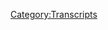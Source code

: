 {{DEFAULTSORT:
    #_TRANSCRIPT_0526:January 28-31, 2021
}}{{Transcript
    | title         = [[526: January 28-31, 2021]]
    | caption       = [https://knowledgefight.libsyn.com/526-january-28-31-2021 Listen to this episode on Libsyn]
    | episodeNumber = [[526: January 28-31, 2021|526]]
    | length        = 02:00:49
}}

{{MessageBox
    | header     = Warning: Bot Generated Content
    | text       = This transcript was automatically generated by transcription software and likely contains many mistakes and misattributions. Please check the audio for definitive quotes, attribution, and context.
    | image      = N3yvass4myg91.webp
    | imagewidth = 50px
    | id         = warning
}}

{{TranscriptBlock
    | name      = Unknown Speaker
    | timestamp = 00:00:00.000
    | text      = N-N-N-N-N-N-Knowledge Fight
}}

{{TranscriptBlock
    | name      = Unknown Speaker
    | timestamp = 00:00:12.880
    | text      = Dan and Jordan, I am sweating.
}}

{{TranscriptBlock
    | name      = Unknown Speaker
    | timestamp = 00:00:19.519
    | text      = Knowledgefight.com, it's time to pray.
}}

{{TranscriptBlock
    | name      = Unknown Speaker
    | timestamp = 00:00:21.320
    | text      = I have great respect for knowledgefight, knowledgefight.
}}

{{TranscriptBlock
    | name      = Unknown Speaker
    | timestamp = 00:00:25.120
    | text      = I'm sick of them posing as if they're the good guys, saying we are the bad guys.
}}

{{TranscriptBlock
    | name      = Unknown Speaker
    | timestamp = 00:00:29.280
    | text      = Knowledge Fight.
}}

{{TranscriptBlock
    | name      = Unknown Speaker
    | timestamp = 00:00:30.280
    | text      = Dan and Jordan, Knowledge Fight.
}}

{{TranscriptBlock
    | name      = Unknown Speaker
    | timestamp = 00:00:35.119
    | text      = I need money.
}}

{{TranscriptBlock
    | name      = Unknown Speaker
    | timestamp = 00:00:39.479
    | text      = Andy and Kansas, Andy and Kansas, Andy and...
}}

{{TranscriptBlock
    | name      = Unknown Speaker
    | timestamp = 00:00:42.380
    | text      = Stop it, Andy and, Andy and Kansas.
}}

{{TranscriptBlock
    | name      = Unknown Speaker
    | timestamp = 00:00:45.960
    | text      = It's time to pray.
}}

{{TranscriptBlock
    | name      = Unknown Speaker
    | timestamp = 00:00:47.340
    | text      = Andy and Kansas you're on the air, thanks for holding.
}}

{{TranscriptBlock
    | name      = Unknown Speaker
    | timestamp = 00:00:49.920
    | text      = Hello Alex, I'm a 50-cent color, I'm a huge fan.
}}

{{TranscriptBlock
    | name      = Unknown Speaker
    | timestamp = 00:00:51.679
    | text      = I love your room.
}}

{{TranscriptBlock
    | name      = Unknown Speaker
    | timestamp = 00:00:52.560
    | text      = Knowledgefight.com.
}}

{{TranscriptBlock
    | name      = Unknown Speaker
    | timestamp = 00:00:54.000
    | text      = Knowledgefight.com
}}

{{TranscriptBlock
    | name      = Unknown Speaker
    | timestamp = 00:00:56.000
    | text      = I love you
}}

{{TranscriptBlock
    | name      = Unknown Speaker
    | timestamp = 00:00:58.000
    | text      = Hey everybody
}}

{{TranscriptBlock
    | name      = Unknown Speaker
    | timestamp = 00:01:00.000
    | text      = Welcome back to Knowledgefight, I'm Dan. I'm Jordan
}}

{{TranscriptBlock
    | name      = Unknown Speaker
    | timestamp = 00:01:02.000
    | text      = We're a couple dudes, like to sit around, drink novelty beverages
}}

{{TranscriptBlock
    | name      = Unknown Speaker
    | timestamp = 00:01:04.000
    | text      = and talk a little bit about Alex
}}

{{TranscriptBlock
    | name      = Unknown Speaker
    | timestamp = 00:01:06.000
    | text      = Ooooh
}}

{{TranscriptBlock
    | name      = Unknown Speaker
    | timestamp = 00:01:08.000
    | text      = This is what happens when we record in the morning
}}

{{TranscriptBlock
    | name      = Unknown Speaker
    | timestamp = 00:01:10.000
    | text      = Alex Jones talk
}}

{{TranscriptBlock
    | name      = Unknown Speaker
    | timestamp = 00:01:12.000
    | text      = Hey Dan!
}}

{{TranscriptBlock
    | name      = Unknown Speaker
    | timestamp = 00:01:14.000
    | text      = Dan, I have a quick question for you. What's up?
}}

{{TranscriptBlock
    | name      = Unknown Speaker
    | timestamp = 00:01:16.000
    | text      = What's your bright spot this morning?
}}

{{TranscriptBlock
    | name      = Unknown Speaker
    | timestamp = 00:01:18.000
    | text      = Well, this morning my bright spot, Jordan, is
}}

{{TranscriptBlock
    | name      = Unknown Speaker
    | timestamp = 00:01:20.000
    | text      = we're recording this
}}

{{TranscriptBlock
    | name      = Unknown Speaker
    | timestamp = 00:01:22.000
    | text      = and it's delayed and I appreciate everybody's
}}

{{TranscriptBlock
    | name      = Unknown Speaker
    | timestamp = 00:01:24.000
    | text      = understanding. The weather in Chicago was
}}

{{TranscriptBlock
    | name      = Unknown Speaker
    | timestamp = 00:01:26.000
    | text      = such that recording last night would have been
}}

{{TranscriptBlock
    | name      = Unknown Speaker
    | timestamp = 00:01:28.000
    | text      = a disaster
}}

{{TranscriptBlock
    | name      = Unknown Speaker
    | timestamp = 00:01:30.000
    | text      = unnecessary
}}

{{TranscriptBlock
    | name      = Unknown Speaker
    | timestamp = 00:01:32.000
    | text      = risk in terms of
}}

{{TranscriptBlock
    | name      = Unknown Speaker
    | timestamp = 00:01:34.000
    | text      = transportation
}}

{{TranscriptBlock
    | name      = Unknown Speaker
    | timestamp = 00:01:36.000
    | text      = and my bright spot, I guess, is
}}

{{TranscriptBlock
    | name      = Unknown Speaker
    | timestamp = 00:01:38.000
    | text      = that because of that
}}

{{TranscriptBlock
    | name      = Unknown Speaker
    | timestamp = 00:01:40.000
    | text      = little scheduling
}}

{{TranscriptBlock
    | name      = Unknown Speaker
    | timestamp = 00:01:42.000
    | text      = mix-up, shake-up, I was able to
}}

{{TranscriptBlock
    | name      = Unknown Speaker
    | timestamp = 00:01:44.000
    | text      = watch a little bit of the Royal Rumble last night
}}

{{TranscriptBlock
    | name      = Unknown Speaker
    | timestamp = 00:01:46.000
    | text      = Oh, okay
}}

{{TranscriptBlock
    | name      = Unknown Speaker
    | timestamp = 00:01:48.000
    | text      = I love a Royal Rumble
}}

{{TranscriptBlock
    | name      = Unknown Speaker
    | timestamp = 00:01:50.000
    | text      = Royal Rumble's the one where thirty people
}}

{{TranscriptBlock
    | name      = Unknown Speaker
    | timestamp = 00:01:52.000
    | text      = run in every five minutes
}}

{{TranscriptBlock
    | name      = Unknown Speaker
    | timestamp = 00:01:54.000
    | text      = I think it's every two or three minutes
}}

{{TranscriptBlock
    | name      = Unknown Speaker
    | timestamp = 00:01:56.000
    | text      = but the time is fake
}}

{{TranscriptBlock
    | name      = Unknown Speaker
    | timestamp = 00:01:58.000
    | text      = It's all fake
}}

{{TranscriptBlock
    | name      = Unknown Speaker
    | timestamp = 00:02:00.000
    | text      = Who is the person this time who ran in
}}

{{TranscriptBlock
    | name      = Unknown Speaker
    | timestamp = 00:02:02.000
    | text      = and within less than five seconds is gone?
}}

{{TranscriptBlock
    | name      = Unknown Speaker
    | timestamp = 00:02:04.000
    | text      = I don't know if it was less than five seconds
}}

{{TranscriptBlock
    | name      = Unknown Speaker
    | timestamp = 00:02:06.000
    | text      = but the sort of joke
}}

{{TranscriptBlock
    | name      = Unknown Speaker
    | timestamp = 00:02:08.000
    | text      = elimination person was
}}

{{TranscriptBlock
    | name      = Unknown Speaker
    | timestamp = 00:02:10.000
    | text      = The Hurricane
}}

{{TranscriptBlock
    | name      = Unknown Speaker
    | timestamp = 00:02:12.000
    | text      = is a character who's a superhero
}}

{{TranscriptBlock
    | name      = Unknown Speaker
    | timestamp = 00:02:14.000
    | text      = Wait, a guy named The Hurricane
}}

{{TranscriptBlock
    | name      = Unknown Speaker
    | timestamp = 00:02:16.000
    | text      = was tossed out quickly?
}}

{{TranscriptBlock
    | name      = Unknown Speaker
    | timestamp = 00:02:18.000
    | text      = Carter
}}

{{TranscriptBlock
    | name      = Unknown Speaker
    | timestamp = 00:02:20.000
    | text      = There's a guy named Hurricane
}}

{{TranscriptBlock
    | name      = Unknown Speaker
    | timestamp = 00:02:22.000
    | text      = and he's a sort of
}}

{{TranscriptBlock
    | name      = Unknown Speaker
    | timestamp = 00:02:24.000
    | text      = goof character who is a superhero
}}

{{TranscriptBlock
    | name      = Unknown Speaker
    | timestamp = 00:02:26.000
    | text      = and he got
}}

{{TranscriptBlock
    | name      = Unknown Speaker
    | timestamp = 00:02:28.000
    | text      = eliminated pretty fast
}}

{{TranscriptBlock
    | name      = Unknown Speaker
    | timestamp = 00:02:30.000
    | text      = That'll happen
}}

{{TranscriptBlock
    | name      = Unknown Speaker
    | timestamp = 00:02:32.000
    | text      = I love a Royal Rumble
}}

{{TranscriptBlock
    | name      = Unknown Speaker
    | timestamp = 00:02:34.000
    | text      = I do enjoy the pace of it
}}

{{TranscriptBlock
    | name      = Unknown Speaker
    | timestamp = 00:02:36.000
    | text      = I like the idea of
}}

{{TranscriptBlock
    | name      = Unknown Speaker
    | timestamp = 00:02:38.000
    | text      = people just keep coming
}}

{{TranscriptBlock
    | name      = Unknown Speaker
    | timestamp = 00:02:40.000
    | text      = Theme songs kick in
}}

{{TranscriptBlock
    | name      = Unknown Speaker
    | timestamp = 00:02:42.000
    | text      = which is one of my favorite things
}}

{{TranscriptBlock
    | name      = Unknown Speaker
    | timestamp = 00:02:44.000
    | text      = There's exciting returns
}}

{{TranscriptBlock
    | name      = Unknown Speaker
    | timestamp = 00:02:46.000
    | text      = and you know
}}

{{TranscriptBlock
    | name      = Unknown Speaker
    | timestamp = 00:02:48.000
    | text      = there's a lot of potential for good storytelling
}}

{{TranscriptBlock
    | name      = Unknown Speaker
    | timestamp = 00:02:50.000
    | text      = in that structure
}}

{{TranscriptBlock
    | name      = Unknown Speaker
    | timestamp = 00:02:52.000
    | text      = and yeah
}}

{{TranscriptBlock
    | name      = Unknown Speaker
    | timestamp = 00:02:54.000
    | text      = I enjoyed it
}}

{{TranscriptBlock
    | name      = Unknown Speaker
    | timestamp = 00:02:56.000
    | text      = A lot of people are probably asking if I have
}}

{{TranscriptBlock
    | name      = Unknown Speaker
    | timestamp = 00:02:58.000
    | text      = thoughts about it
}}

{{TranscriptBlock
    | name      = Unknown Speaker
    | timestamp = 00:03:00.000
    | text      = I don't have thoughts about it
}}

{{TranscriptBlock
    | name      = Unknown Speaker
    | timestamp = 00:03:02.000
    | text      = It just was
}}

{{TranscriptBlock
    | name      = Unknown Speaker
    | timestamp = 00:03:04.000
    | text      = Hurricane was my favorite character
}}

{{TranscriptBlock
    | name      = Unknown Speaker
    | timestamp = 00:03:06.000
    | text      = For sure
}}

{{TranscriptBlock
    | name      = Unknown Speaker
    | timestamp = 00:03:08.000
    | text      = It was fun though
}}

{{TranscriptBlock
    | name      = Unknown Speaker
    | timestamp = 00:03:10.000
    | text      = It was nice. How about you?
}}

{{TranscriptBlock
    | name      = Unknown Speaker
    | timestamp = 00:03:12.000
    | text      = My Bright Spot Dan is a movie
}}

{{TranscriptBlock
    | name      = Unknown Speaker
    | timestamp = 00:03:14.000
    | text      = called PG colon
}}

{{TranscriptBlock
    | name      = Unknown Speaker
    | timestamp = 00:03:16.000
    | text      = Psycho Gorman
}}

{{TranscriptBlock
    | name      = Unknown Speaker
    | timestamp = 00:03:18.000
    | text      = and it is
}}

{{TranscriptBlock
    | name      = Unknown Speaker
    | timestamp = 00:03:20.000
    | text      = You guys listening cannot tell
}}

{{TranscriptBlock
    | name      = Unknown Speaker
    | timestamp = 00:03:22.000
    | text      = that Jordan just leaned in very hard
}}

{{TranscriptBlock
    | name      = Unknown Speaker
    | timestamp = 00:03:24.000
    | text      = Serious
}}

{{TranscriptBlock
    | name      = Unknown Speaker
    | timestamp = 00:03:26.000
    | text      = It's one of those movies
}}

{{TranscriptBlock
    | name      = Unknown Speaker
    | timestamp = 00:03:28.000
    | text      = that was made by just
}}

{{TranscriptBlock
    | name      = Unknown Speaker
    | timestamp = 00:03:30.000
    | text      = somebody for
}}

{{TranscriptBlock
    | name      = Unknown Speaker
    | timestamp = 00:03:32.000
    | text      = 50 bucks or whatever
}}

{{TranscriptBlock
    | name      = Unknown Speaker
    | timestamp = 00:03:34.000
    | text      = It is a live action cartoon
}}

{{TranscriptBlock
    | name      = Unknown Speaker
    | timestamp = 00:03:36.000
    | text      = that is very occasionally
}}

{{TranscriptBlock
    | name      = Unknown Speaker
    | timestamp = 00:03:38.000
    | text      = incredibly funny
}}

{{TranscriptBlock
    | name      = Unknown Speaker
    | timestamp = 00:03:40.000
    | text      = in a dry deadpan
}}

{{TranscriptBlock
    | name      = Unknown Speaker
    | timestamp = 00:03:42.000
    | text      = way and also incredibly terrible
}}

{{TranscriptBlock
    | name      = Unknown Speaker
    | timestamp = 00:03:44.000
    | text      = but it's one of those movies that I'm not
}}

{{TranscriptBlock
    | name      = Unknown Speaker
    | timestamp = 00:03:46.000
    | text      = going to recommend anybody watch
}}

{{TranscriptBlock
    | name      = Unknown Speaker
    | timestamp = 00:03:48.000
    | text      = but I'm so happy it exists
}}

{{TranscriptBlock
    | name      = Unknown Speaker
    | timestamp = 00:03:50.000
    | text      = What year are we talking about?
}}

{{TranscriptBlock
    | name      = Unknown Speaker
    | timestamp = 00:03:52.000
    | text      = Immediately
}}

{{TranscriptBlock
    | name      = Unknown Speaker
    | timestamp = 00:03:54.000
    | text      = This is recent?
}}

{{TranscriptBlock
    | name      = Unknown Speaker
    | timestamp = 00:03:56.000
    | text      = Yeah
}}

{{TranscriptBlock
    | name      = Unknown Speaker
    | timestamp = 00:03:58.000
    | text      = It's just wild and out there
}}

{{TranscriptBlock
    | name      = Unknown Speaker
    | timestamp = 00:04:00.000
    | text      = It's one of those things where you're just
}}

{{TranscriptBlock
    | name      = Unknown Speaker
    | timestamp = 00:04:02.000
    | text      = happy that something like that is real
}}

{{TranscriptBlock
    | name      = Unknown Speaker
    | timestamp = 00:04:04.000
    | text      = If it didn't exist
}}

{{TranscriptBlock
    | name      = Unknown Speaker
    | timestamp = 00:04:06.000
    | text      = I've thought about willing something like
}}

{{TranscriptBlock
    | name      = Unknown Speaker
    | timestamp = 00:04:08.000
    | text      = that into existence before
}}

{{TranscriptBlock
    | name      = Unknown Speaker
    | timestamp = 00:04:10.000
    | text      = Do you think that this has a possibility
}}

{{TranscriptBlock
    | name      = Unknown Speaker
    | timestamp = 00:04:12.000
    | text      = of becoming a cult classic?
}}

{{TranscriptBlock
    | name      = Unknown Speaker
    | timestamp = 00:04:14.000
    | text      = I do not
}}

{{TranscriptBlock
    | name      = Unknown Speaker
    | timestamp = 00:04:16.000
    | text      = Aggressive head shaking
}}

{{TranscriptBlock
    | name      = Unknown Speaker
    | timestamp = 00:04:18.000
    | text      = It's not good and people aren't going to watch it
}}

{{TranscriptBlock
    | name      = Unknown Speaker
    | timestamp = 00:04:20.000
    | text      = or enjoy it but it's there
}}

{{TranscriptBlock
    | name      = Unknown Speaker
    | timestamp = 00:04:22.000
    | text      = Wow high praise
}}

{{TranscriptBlock
    | name      = Unknown Speaker
    | timestamp = 00:04:24.000
    | text      = It's important to be there
}}

{{TranscriptBlock
    | name      = Unknown Speaker
    | timestamp = 00:04:26.000
    | text      = It's important for it to exist
}}

{{TranscriptBlock
    | name      = Unknown Speaker
    | timestamp = 00:04:28.000
    | text      = I don't know how to describe something more
}}

{{TranscriptBlock
    | name      = Unknown Speaker
    | timestamp = 00:04:30.000
    | text      = aptly than that
}}

{{TranscriptBlock
    | name      = Unknown Speaker
    | timestamp = 00:04:32.000
    | text      = I feel like I understand exactly what you're talking about
}}

{{TranscriptBlock
    | name      = Unknown Speaker
    | timestamp = 00:04:34.000
    | text      = and I have no idea what this thing is
}}

{{TranscriptBlock
    | name      = Unknown Speaker
    | timestamp = 00:04:36.000
    | text      = Yeah exactly
}}

{{TranscriptBlock
    | name      = Unknown Speaker
    | timestamp = 00:04:38.000
    | text      = We're going to be talking about the time span
}}

{{TranscriptBlock
    | name      = Unknown Speaker
    | timestamp = 00:04:40.000
    | text      = between January 28th and
}}

{{TranscriptBlock
    | name      = Unknown Speaker
    | timestamp = 00:04:42.000
    | text      = 31st 2021 Blackjack
}}

{{TranscriptBlock
    | name      = Unknown Speaker
    | timestamp = 00:04:44.000
    | text      = Yeah dammit I was actually
}}

{{TranscriptBlock
    | name      = Unknown Speaker
    | timestamp = 00:04:46.000
    | text      = my plan on the way here
}}

{{TranscriptBlock
    | name      = Unknown Speaker
    | timestamp = 00:04:48.000
    | text      = when he starts I'm going to go
}}

{{TranscriptBlock
    | name      = Unknown Speaker
    | timestamp = 00:04:50.000
    | text      = Blehhhh
}}

{{TranscriptBlock
    | name      = Unknown Speaker
    | timestamp = 00:04:52.000
    | text      = And then when you're done I'll go
}}

{{TranscriptBlock
    | name      = Unknown Speaker
    | timestamp = 00:04:54.000
    | text      = Backfired
}}

{{TranscriptBlock
    | name      = Unknown Speaker
    | timestamp = 00:04:56.000
    | text      = Failed miserably
}}

{{TranscriptBlock
    | name      = Unknown Speaker
    | timestamp = 00:04:58.000
    | text      = We're not actually going to be talking about
}}

{{TranscriptBlock
    | name      = Unknown Speaker
    | timestamp = 00:05:00.000
    | text      = the 29th on Friday because that was a
}}

{{TranscriptBlock
    | name      = Unknown Speaker
    | timestamp = 00:05:02.000
    | text      = travel day for Alex coming back from Utah
}}

{{TranscriptBlock
    | name      = Unknown Speaker
    | timestamp = 00:05:04.000
    | text      = vacation
}}

{{TranscriptBlock
    | name      = Unknown Speaker
    | timestamp = 00:05:06.000
    | text      = I'm not going to be talking about the 30th
}}

{{TranscriptBlock
    | name      = Unknown Speaker
    | timestamp = 00:05:08.000
    | text      = because that was Saturday
}}

{{TranscriptBlock
    | name      = Unknown Speaker
    | timestamp = 00:05:10.000
    | text      = although I do have a little bit of something to say
}}

{{TranscriptBlock
    | name      = Unknown Speaker
    | timestamp = 00:05:12.000
    | text      = Alex did a special
}}

{{TranscriptBlock
    | name      = Unknown Speaker
    | timestamp = 00:05:14.000
    | text      = report with
}}

{{TranscriptBlock
    | name      = Unknown Speaker
    | timestamp = 00:05:16.000
    | text      = Stuart Rhodes of the Oathkeepers
}}

{{TranscriptBlock
    | name      = Unknown Speaker
    | timestamp = 00:05:18.000
    | text      = in studio
}}

{{TranscriptBlock
    | name      = Unknown Speaker
    | timestamp = 00:05:20.000
    | text      = where they did running commentary
}}

{{TranscriptBlock
    | name      = Unknown Speaker
    | timestamp = 00:05:22.000
    | text      = over a documentary
}}

{{TranscriptBlock
    | name      = Unknown Speaker
    | timestamp = 00:05:24.000
    | text      = about the lockdown
}}

{{TranscriptBlock
    | name      = Unknown Speaker
    | timestamp = 00:05:26.000
    | text      = or something
}}

{{TranscriptBlock
    | name      = Unknown Speaker
    | timestamp = 00:05:28.000
    | text      = I was watching it and I was thinking
}}

{{TranscriptBlock
    | name      = Unknown Speaker
    | timestamp = 00:05:30.000
    | text      = maybe we'll cover this but it's
}}

{{TranscriptBlock
    | name      = Unknown Speaker
    | timestamp = 00:05:32.000
    | text      = just the two of them having kind of a casual
}}

{{TranscriptBlock
    | name      = Unknown Speaker
    | timestamp = 00:05:34.000
    | text      = conversation about secession
}}

{{TranscriptBlock
    | name      = Unknown Speaker
    | timestamp = 00:05:36.000
    | text      = and it's not really
}}

{{TranscriptBlock
    | name      = Unknown Speaker
    | timestamp = 00:05:38.000
    | text      = Beyond
}}

{{TranscriptBlock
    | name      = Unknown Speaker
    | timestamp = 00:05:40.000
    | text      = just saying that they did that and that
}}

{{TranscriptBlock
    | name      = Unknown Speaker
    | timestamp = 00:05:42.000
    | text      = Stuart Rhodes is standing by
}}

{{TranscriptBlock
    | name      = Unknown Speaker
    | timestamp = 00:05:44.000
    | text      = the Oathkeepers who got arrested
}}

{{TranscriptBlock
    | name      = Unknown Speaker
    | timestamp = 00:05:46.000
    | text      = Of course
}}

{{TranscriptBlock
    | name      = Unknown Speaker
    | timestamp = 00:05:48.000
    | text      = That's all they really need to know
}}

{{TranscriptBlock
    | name      = Unknown Speaker
    | timestamp = 00:05:50.000
    | text      = I imagine he wakes up every morning and he's like
}}

{{TranscriptBlock
    | name      = Unknown Speaker
    | timestamp = 00:05:52.000
    | text      = Hey they didn't get me yet
}}

{{TranscriptBlock
    | name      = Unknown Speaker
    | timestamp = 00:05:54.000
    | text      = That's it. That's his life now
}}

{{TranscriptBlock
    | name      = Unknown Speaker
    | timestamp = 00:05:56.000
    | text      = Oh the other thing that was worth
}}

{{TranscriptBlock
    | name      = Unknown Speaker
    | timestamp = 00:05:58.000
    | text      = pointing out is that Stuart Rhodes
}}

{{TranscriptBlock
    | name      = Unknown Speaker
    | timestamp = 00:06:00.000
    | text      = was saying that what you should do
}}

{{TranscriptBlock
    | name      = Unknown Speaker
    | timestamp = 00:06:02.000
    | text      = is throw a big rave
}}

{{TranscriptBlock
    | name      = Unknown Speaker
    | timestamp = 00:06:04.000
    | text      = and then when the police come to shut it down
}}

{{TranscriptBlock
    | name      = Unknown Speaker
    | timestamp = 00:06:06.000
    | text      = shoot at them
}}

{{TranscriptBlock
    | name      = Unknown Speaker
    | timestamp = 00:06:08.000
    | text      = Basically it was his
}}

{{TranscriptBlock
    | name      = Unknown Speaker
    | timestamp = 00:06:10.000
    | text      = They're encroaching
}}

{{TranscriptBlock
    | name      = Unknown Speaker
    | timestamp = 00:06:12.000
    | text      = on your right to live freely
}}

{{TranscriptBlock
    | name      = Unknown Speaker
    | timestamp = 00:06:14.000
    | text      = and then you know
}}

{{TranscriptBlock
    | name      = Unknown Speaker
    | timestamp = 00:06:16.000
    | text      = start it off
}}

{{TranscriptBlock
    | name      = Unknown Speaker
    | timestamp = 00:06:18.000
    | text      = So here's what we do
}}

{{TranscriptBlock
    | name      = Unknown Speaker
    | timestamp = 00:06:20.000
    | text      = We set a trap for the law
}}

{{TranscriptBlock
    | name      = Unknown Speaker
    | timestamp = 00:06:22.000
    | text      = That's basically his version of
}}

{{TranscriptBlock
    | name      = Unknown Speaker
    | timestamp = 00:06:24.000
    | text      = civil disobedience
}}

{{TranscriptBlock
    | name      = Unknown Speaker
    | timestamp = 00:06:26.000
    | text      = Do something that will
}}

{{TranscriptBlock
    | name      = Unknown Speaker
    | timestamp = 00:06:28.000
    | text      = attract the police and when they try to arrest you
}}

{{TranscriptBlock
    | name      = Unknown Speaker
    | timestamp = 00:06:30.000
    | text      = start fighting
}}

{{TranscriptBlock
    | name      = Unknown Speaker
    | timestamp = 00:06:32.000
    | text      = Okay so here's what we do
}}

{{TranscriptBlock
    | name      = Unknown Speaker
    | timestamp = 00:06:34.000
    | text      = We hold a big rave but before that
}}

{{TranscriptBlock
    | name      = Unknown Speaker
    | timestamp = 00:06:36.000
    | text      = we dig some trenches right
}}

{{TranscriptBlock
    | name      = Unknown Speaker
    | timestamp = 00:06:38.000
    | text      = outside the rave and then put some
}}

{{TranscriptBlock
    | name      = Unknown Speaker
    | timestamp = 00:06:40.000
    | text      = wooden spikes in there
}}

{{TranscriptBlock
    | name      = Unknown Speaker
    | timestamp = 00:06:42.000
    | text      = and then cover it with leaves and when the cops come
}}

{{TranscriptBlock
    | name      = Unknown Speaker
    | timestamp = 00:06:44.000
    | text      = they'll all fall and impale themselves
}}

{{TranscriptBlock
    | name      = Unknown Speaker
    | timestamp = 00:06:46.000
    | text      = It's a pretty good plan Now Stuart I like your plan
}}

{{TranscriptBlock
    | name      = Unknown Speaker
    | timestamp = 00:06:48.000
    | text      = Have you considered quicksand?
}}

{{TranscriptBlock
    | name      = Unknown Speaker
    | timestamp = 00:06:50.000
    | text      = Instead of
}}

{{TranscriptBlock
    | name      = Unknown Speaker
    | timestamp = 00:06:52.000
    | text      = spikes I find that quicksand works better
}}

{{TranscriptBlock
    | name      = Unknown Speaker
    | timestamp = 00:06:54.000
    | text      = destroys the evidence
}}

{{TranscriptBlock
    | name      = Unknown Speaker
    | timestamp = 00:06:56.000
    | text      = Derek actually came up with
}}

{{TranscriptBlock
    | name      = Unknown Speaker
    | timestamp = 00:06:58.000
    | text      = moat and but
}}

{{TranscriptBlock
    | name      = Unknown Speaker
    | timestamp = 00:07:00.000
    | text      = it's just too much I love moats
}}

{{TranscriptBlock
    | name      = Unknown Speaker
    | timestamp = 00:07:02.000
    | text      = Now have you considered this
}}

{{TranscriptBlock
    | name      = Unknown Speaker
    | timestamp = 00:07:04.000
    | text      = I know a guy
}}

{{TranscriptBlock
    | name      = Unknown Speaker
    | timestamp = 00:07:06.000
    | text      = who likes to hoist safes
}}

{{TranscriptBlock
    | name      = Unknown Speaker
    | timestamp = 00:07:10.000
    | text      = Get a pulley system going
}}

{{TranscriptBlock
    | name      = Unknown Speaker
    | timestamp = 00:07:12.000
    | text      = Have a safe hanging way up in the air
}}

{{TranscriptBlock
    | name      = Unknown Speaker
    | timestamp = 00:07:14.000
    | text      = I'm liking it I'm liking it Sometimes people use
}}

{{TranscriptBlock
    | name      = Unknown Speaker
    | timestamp = 00:07:16.000
    | text      = pianos Sometimes people use pianos
}}

{{TranscriptBlock
    | name      = Unknown Speaker
    | timestamp = 00:07:18.000
    | text      = I love pianos That is a possibility as well
}}

{{TranscriptBlock
    | name      = Unknown Speaker
    | timestamp = 00:07:20.000
    | text      = When the cops come
}}

{{TranscriptBlock
    | name      = Unknown Speaker
    | timestamp = 00:07:22.000
    | text      = drop the piano or safe
}}

{{TranscriptBlock
    | name      = Unknown Speaker
    | timestamp = 00:07:24.000
    | text      = Also we need to have
}}

{{TranscriptBlock
    | name      = Unknown Speaker
    | timestamp = 00:07:26.000
    | text      = two people walking by holding a very
}}

{{TranscriptBlock
    | name      = Unknown Speaker
    | timestamp = 00:07:28.000
    | text      = pain of glass
}}

{{TranscriptBlock
    | name      = Unknown Speaker
    | timestamp = 00:07:30.000
    | text      = I do like the idea
}}

{{TranscriptBlock
    | name      = Unknown Speaker
    | timestamp = 00:07:32.000
    | text      = that it just turns into
}}

{{TranscriptBlock
    | name      = Unknown Speaker
    | timestamp = 00:07:34.000
    | text      = Looney Tunes There's a watermelon
}}

{{TranscriptBlock
    | name      = Unknown Speaker
    | timestamp = 00:07:36.000
    | text      = cart The whole thing
}}

{{TranscriptBlock
    | name      = Unknown Speaker
    | timestamp = 00:07:38.000
    | text      = Someone walks through with a bunch of pies
}}

{{TranscriptBlock
    | name      = Unknown Speaker
    | timestamp = 00:07:40.000
    | text      = Yeah
}}

{{TranscriptBlock
    | name      = Unknown Speaker
    | timestamp = 00:07:42.000
    | text      = It's not a good
}}

{{TranscriptBlock
    | name      = Unknown Speaker
    | timestamp = 00:07:44.000
    | text      = special report by any means
}}

{{TranscriptBlock
    | name      = Unknown Speaker
    | timestamp = 00:07:46.000
    | text      = It's not interesting and it's very
}}

{{TranscriptBlock
    | name      = Unknown Speaker
    | timestamp = 00:07:48.000
    | text      = long and we'll not be covering
}}

{{TranscriptBlock
    | name      = Unknown Speaker
    | timestamp = 00:07:50.000
    | text      = it So Jordan
}}

{{TranscriptBlock
    | name      = Unknown Speaker
    | timestamp = 00:07:52.000
    | text      = this episode we'll get down to business on it
}}

{{TranscriptBlock
    | name      = Unknown Speaker
    | timestamp = 00:07:54.000
    | text      = So first let's take a little moment to say thank you
}}

{{TranscriptBlock
    | name      = Unknown Speaker
    | timestamp = 00:07:56.000
    | text      = to some folks that have signed up or are supporting the show
}}

{{TranscriptBlock
    | name      = Unknown Speaker
    | timestamp = 00:07:58.000
    | text      = That's a good idea So first the Bashki
}}

{{TranscriptBlock
    | name      = Unknown Speaker
    | timestamp = 00:08:00.000
    | text      = thank you so much You are now a policy wonk
}}

{{TranscriptBlock
    | name      = Unknown Speaker
    | timestamp = 00:08:02.000
    | text      = I'm a policy wonk Thank you
}}

{{TranscriptBlock
    | name      = Unknown Speaker
    | timestamp = 00:08:04.000
    | text      = Thank you So much Then you're now
}}

{{TranscriptBlock
    | name      = Unknown Speaker
    | timestamp = 00:08:06.000
    | text      = a policy wonk I'm a policy wonk
}}

{{TranscriptBlock
    | name      = Unknown Speaker
    | timestamp = 00:08:08.000
    | text      = Thanks Aaron! Thank you
}}

{{TranscriptBlock
    | name      = Unknown Speaker
    | timestamp = 00:08:10.000
    | text      = Next the Watson Alex had to go full
}}

{{TranscriptBlock
    | name      = Unknown Speaker
    | timestamp = 00:08:12.000
    | text      = till boogie on thank you so much You are now a policy wonk
}}

{{TranscriptBlock
    | name      = Unknown Speaker
    | timestamp = 00:08:14.000
    | text      = I'm a policy wonk
}}

{{TranscriptBlock
    | name      = Unknown Speaker
    | timestamp = 00:08:16.000
    | text      = Thank you, the Watson that has to go
}}

{{TranscriptBlock
    | name      = Unknown Speaker
    | timestamp = 00:08:18.000
    | text      = full till boogie on Wil Huang
}}

{{TranscriptBlock
    | name      = Unknown Speaker
    | timestamp = 00:08:20.000
    | text      = Zach the Axe thank you so much You are now
}}

{{TranscriptBlock
    | name      = Unknown Speaker
    | timestamp = 00:08:22.000
    | text      = I'm a policy wonk
}}

{{TranscriptBlock
    | name      = Unknown Speaker
    | timestamp = 00:08:24.040
    | text      = Thank You Zach and also
}}

{{TranscriptBlock
    | name      = Unknown Speaker
    | timestamp = 00:08:27.199
    | text      = Someone who donated on an elevated level actually bequeathed their their shout-out
}}

{{TranscriptBlock
    | name      = Unknown Speaker
    | timestamp = 00:08:33.320
    | text      = In a way that I think is really cool, so I'm still gonna give them a shout-out Tom
}}

{{TranscriptBlock
    | name      = Unknown Speaker
    | timestamp = 00:08:37.080
    | text      = You're you're a technocrat Tom, but Tom wanted to give a shout-out to Chicago bond org
}}

{{TranscriptBlock
    | name      = Unknown Speaker
    | timestamp = 00:08:43.279
    | text      = Which is the Chicago community bail fund and I know that we've brought up. You know like if
}}

{{TranscriptBlock
    | name      = Unknown Speaker
    | timestamp = 00:08:49.000
    | text      = You know donate to a local charity bail fund in your area
}}

{{TranscriptBlock
    | name      = Unknown Speaker
    | timestamp = 00:08:52.879
    | text      = But you know that's a specific one here in the city of Chicago, and yeah, I don't know that one
}}

{{TranscriptBlock
    | name      = Unknown Speaker
    | timestamp = 00:08:57.600
    | text      = Then it's something that you know pointing pointing out a specific may be helpful in terms of like you know
}}

{{TranscriptBlock
    | name      = Unknown Speaker
    | timestamp = 00:09:03.639
    | text      = Recognizing people in your area there is an analogous version of this so please
}}

{{TranscriptBlock
    | name      = Unknown Speaker
    | timestamp = 00:09:10.080
    | text      = If you feel so inclined check out the local bail fund in your area
}}

{{TranscriptBlock
    | name      = Unknown Speaker
    | timestamp = 00:09:14.159
    | text      = Please do and I guess Chicago bail fund you're a technocrat ah sure I'm a policy wonk crikey mate
}}

{{TranscriptBlock
    | name      = Unknown Speaker
    | timestamp = 00:09:20.039
    | text      = That's fantastic. Have yourself a brew. How's your 401k doing, bro. We got to go full tilt boogie on this Watson alright
}}

{{TranscriptBlock
    | name      = Unknown Speaker
    | timestamp = 00:09:26.399
    | text      = Let's just get down to business. We ain't making that money off that heroin
}}

{{TranscriptBlock
    | name      = Unknown Speaker
    | timestamp = 00:09:29.639
    | text      = Why you pimps so good my neck is freakishly large. I declare info war on you
}}

{{TranscriptBlock
    | name      = Unknown Speaker
    | timestamp = 00:09:36.059
    | text      = Thank you so much Tom and the Chicago bail fund yes
}}

{{TranscriptBlock
    | name      = Unknown Speaker
    | timestamp = 00:09:38.580
    | text      = Thank you very much to the community bail fund community bail fund and then another thing
}}

{{TranscriptBlock
    | name      = Unknown Speaker
    | timestamp = 00:09:42.840
    | text      = We should take care of here up top Jordan is we've got a couple of
}}

{{TranscriptBlock
    | name      = Unknown Speaker
    | timestamp = 00:09:47.440
    | text      = Wonks out there who are celebrating the rotation around the Sun indeed
}}

{{TranscriptBlock
    | name      = Unknown Speaker
    | timestamp = 00:09:54.440
    | text      = First Matthias got in touch with us and wanted us to give a shout out to Anna who had a birthday actually Sunday yesterday
}}

{{TranscriptBlock
    | name      = Unknown Speaker
    | timestamp = 00:10:02.440
    | text      = Yeah, as we're recording. We would have recorded it on the day of your birth. Yes, so happy birthday
}}

{{TranscriptBlock
    | name      = Unknown Speaker
    | timestamp = 00:10:07.159
    | text      = Either way yeah, absolutely. I hope you have better 20 21 than 20 20 black check agreed
}}

{{TranscriptBlock
    | name      = Unknown Speaker
    | timestamp = 00:10:15.679
    | text      = Don't you dare?
}}

{{TranscriptBlock
    | name      = Unknown Speaker
    | timestamp = 00:10:18.720
    | text      = Kevin Kneeland me with
}}

{{TranscriptBlock
    | name      = Unknown Speaker
    | timestamp = 00:10:22.919
    | text      = Black jacks
}}

{{TranscriptBlock
    | name      = Unknown Speaker
    | timestamp = 00:10:24.960
    | text      = Maria reached out and wanted us to wish a happy birthday to Eric and that's Eric with an a
}}

{{TranscriptBlock
    | name      = Unknown Speaker
    | timestamp = 00:10:29.919
    | text      = It was a birthday is actually tomorrow February 2nd, and I got to say Eric if you're listening
}}

{{TranscriptBlock
    | name      = Unknown Speaker
    | timestamp = 00:10:37.559
    | text      = Get fucking work on your thesis work on your history thesis
}}

{{TranscriptBlock
    | name      = Unknown Speaker
    | timestamp = 00:10:42.600
    | text      = It's like enough too long. Yeah, what are we gonna be positive get to fucking work?
}}

{{TranscriptBlock
    | name      = Unknown Speaker
    | timestamp = 00:10:49.240
    | text      = Ask that we wish him luck yep
}}

{{TranscriptBlock
    | name      = Unknown Speaker
    | timestamp = 00:10:52.759
    | text      = I've decided to school. Yeah get that thesis. How we do it absolutely also good luck on that thesis for sure
}}

{{TranscriptBlock
    | name      = Unknown Speaker
    | timestamp = 00:10:59.559
    | text      = Happy birthday to you
}}

{{TranscriptBlock
    | name      = Unknown Speaker
    | timestamp = 00:11:01.080
    | text      = And also to Anna and everybody else who's celebrating a birthday here in 2121 blackjack
}}

{{TranscriptBlock
    | name      = Unknown Speaker
    | timestamp = 00:11:08.000
    | text      = There's one god damn it Dan. There's one birthday wish from
}}

{{TranscriptBlock
    | name      = Unknown Speaker
    | timestamp = 00:11:12.440
    | text      = David O'Daugherty
}}

{{TranscriptBlock
    | name      = Unknown Speaker
    | timestamp = 00:11:14.039
    | text      = Who says that every song should have a recognition of death as well?
}}

{{TranscriptBlock
    | name      = Unknown Speaker
    | timestamp = 00:11:19.279
    | text      = And his song for happy birthday is happy birthday to you. Happy birthday to you
}}

{{TranscriptBlock
    | name      = Unknown Speaker
    | timestamp = 00:11:24.200
    | text      = Did you know that the rate of prostate cancer in men over the age of 85 is 100% so there you go?
}}

{{TranscriptBlock
    | name      = Unknown Speaker
    | timestamp = 00:11:30.720
    | text      = Happy birthday put a downer
}}

{{TranscriptBlock
    | name      = Unknown Speaker
    | timestamp = 00:11:33.039
    | text      = Here's an out-of-context drop from today's show
}}

{{TranscriptBlock
    | name      = Unknown Speaker
    | timestamp = 00:11:35.480
    | text      = Burn in hell Frederick Nietzsche and Joe Biden and the rest of you Satanist Wow
}}

{{TranscriptBlock
    | name      = Unknown Speaker
    | timestamp = 00:11:40.600
    | text      = Quite a quite a Nietzsche and Biden mm-hmm quite a group. That's a that's a list of
}}

{{TranscriptBlock
    | name      = Unknown Speaker
    | timestamp = 00:11:46.240
    | text      = the two luminaries of
}}

{{TranscriptBlock
    | name      = Unknown Speaker
    | timestamp = 00:11:48.279
    | text      = Philosophical thought I think when I think of Nietzsche I think of Biden when I think of Biden
}}

{{TranscriptBlock
    | name      = Unknown Speaker
    | timestamp = 00:11:53.120
    | text      = I think of Nietzsche of course. Yeah, what is Biden, but the ubermensch indeed yeah, so here we start on the 28th
}}

{{TranscriptBlock
    | name      = Unknown Speaker
    | timestamp = 00:12:00.399
    | text      = Alex has
}}

{{TranscriptBlock
    | name      = Unknown Speaker
    | timestamp = 00:12:01.960
    | text      = Kind of figured out that at this point that oh boy some oath keepers got arrested
}}

{{TranscriptBlock
    | name      = Unknown Speaker
    | timestamp = 00:12:07.000
    | text      = Yeah, because they stormed the Capitol yeah, I gotta figure out how this boys not
}}

{{TranscriptBlock
    | name      = Unknown Speaker
    | timestamp = 00:12:11.639
    | text      = boogaloo
}}

{{TranscriptBlock
    | name      = Unknown Speaker
    | timestamp = 00:12:13.000
    | text      = Straight up both keepers and and with a lot of these other groups
}}

{{TranscriptBlock
    | name      = Unknown Speaker
    | timestamp = 00:12:16.279
    | text      = He's sort of been able to figure out how to thread the needle with Q anon. It's like okay
}}

{{TranscriptBlock
    | name      = Unknown Speaker
    | timestamp = 00:12:20.899
    | text      = Yeah, it was all a setup mm-hmm with the the proud boys ah Enrique Tarrio
}}

{{TranscriptBlock
    | name      = Unknown Speaker
    | timestamp = 00:12:26.659
    | text      = He is a fed totally totally absolutely easy stuff. Yeah with Antifa obviously. I hate them already
}}

{{TranscriptBlock
    | name      = Unknown Speaker
    | timestamp = 00:12:35.379
    | text      = Yeah
}}

{{TranscriptBlock
    | name      = Unknown Speaker
    | timestamp = 00:12:36.820
    | text      = Both keepers are a little bit more difficult because Alex is
}}

{{TranscriptBlock
    | name      = Unknown Speaker
    | timestamp = 00:12:40.340
    | text      = Long time friends with Stuart Rhodes, but he's been a huge promoter of them
}}

{{TranscriptBlock
    | name      = Unknown Speaker
    | timestamp = 00:12:44.279
    | text      = And so he kind of has got to be like hey somebody infiltrated
}}

{{TranscriptBlock
    | name      = Unknown Speaker
    | timestamp = 00:12:48.639
    | text      = them
}}

{{TranscriptBlock
    | name      = Unknown Speaker
    | timestamp = 00:12:49.799
    | text      = The old keepers have had three of their group
}}

{{TranscriptBlock
    | name      = Unknown Speaker
    | timestamp = 00:12:52.919
    | text      = indicted
}}

{{TranscriptBlock
    | name      = Unknown Speaker
    | timestamp = 00:12:54.200
    | text      = For going in to the Capitol and of course they have informants of people claiming that they were training
}}

{{TranscriptBlock
    | name      = Unknown Speaker
    | timestamp = 00:13:01.360
    | text      = Months before there's some type of capital incursion who knows if any of that's true
}}

{{TranscriptBlock
    | name      = Unknown Speaker
    | timestamp = 00:13:06.399
    | text      = But the point is is that they are sending infiltrators into every major organization. Yeah, who knows could be anybody yeah
}}

{{TranscriptBlock
    | name      = Unknown Speaker
    | timestamp = 00:13:13.679
    | text      = Yeah, right. We're always we're always infiltrating wrong somebody strong take now now
}}

{{TranscriptBlock
    | name      = Unknown Speaker
    | timestamp = 00:13:19.399
    | text      = So I was I was kind of confused when I launched into this episode because the day before this Alex had interviewed the
}}

{{TranscriptBlock
    | name      = Unknown Speaker
    | timestamp = 00:13:27.000
    | text      = Boogaloo boy Mike Dunn mm-hmm
}}

{{TranscriptBlock
    | name      = Unknown Speaker
    | timestamp = 00:13:30.039
    | text      = As I was listening back as I doing the episode. I realized that we missed a real
}}

{{TranscriptBlock
    | name      = Unknown Speaker
    | timestamp = 00:13:35.840
    | text      = Great opportunity for a Mike Dunn Mike down
}}

{{TranscriptBlock
    | name      = Unknown Speaker
    | timestamp = 00:13:38.500
    | text      = Oh
}}

{{TranscriptBlock
    | name      = Unknown Speaker
    | timestamp = 00:13:41.539
    | text      = Did we miss a great opportunity or did we just miss a an okay opportunity yeah
}}

{{TranscriptBlock
    | name      = Unknown Speaker
    | timestamp = 00:13:46.740
    | text      = I might have just been okay, but it was there on the table and we missed it
}}

{{TranscriptBlock
    | name      = Unknown Speaker
    | timestamp = 00:13:51.299
    | text      = Alex had been humiliated and brow beaten by this guy. I was like okay
}}

{{TranscriptBlock
    | name      = Unknown Speaker
    | timestamp = 00:13:56.940
    | text      = I know that he's gonna interview another Boogaloo dude on this 28th January 28th episode
}}

{{TranscriptBlock
    | name      = Unknown Speaker
    | timestamp = 00:14:03.659
    | text      = It's like okay
}}

{{TranscriptBlock
    | name      = Unknown Speaker
    | timestamp = 00:14:04.779
    | text      = Let's get to it, and he does not get to it instead this kind of seems to be where his head's at
}}

{{TranscriptBlock
    | name      = Unknown Speaker
    | timestamp = 00:14:10.659
    | text      = And for me, let me just lay out what I think's biggest and first and foremost
}}

{{TranscriptBlock
    | name      = Unknown Speaker
    | timestamp = 00:14:15.340
    | text      = Trump if he gets off the defense could be the president of the world as Chris ready
}}

{{TranscriptBlock
    | name      = Unknown Speaker
    | timestamp = 00:14:20.659
    | text      = Said in a very important interview. That's gone viral last night. We should grab that
}}

{{TranscriptBlock
    | name      = Unknown Speaker
    | timestamp = 00:14:25.460
    | text      = Chris ruddy interview it's on Newsmax. It's got about a million views as of this morning when I watch it 5 a.m.
}}

{{TranscriptBlock
    | name      = Unknown Speaker
    | timestamp = 00:14:30.179
    | text      = And he says Trump can now be president of the world. That's actually a true statement
}}

{{TranscriptBlock
    | name      = Unknown Speaker
    | timestamp = 00:14:40.259
    | text      = What the fuck are you talking all right, okay?
}}

{{TranscriptBlock
    | name      = Unknown Speaker
    | timestamp = 00:14:43.220
    | text      = So if I understand correctly Trump can become president of the world
}}

{{TranscriptBlock
    | name      = Unknown Speaker
    | timestamp = 00:14:48.740
    | text      = power and
}}

{{TranscriptBlock
    | name      = Unknown Speaker
    | timestamp = 00:14:50.139
    | text      = Popularity yeah, so Xi Jinping is just gonna be like hey, man
}}

{{TranscriptBlock
    | name      = Unknown Speaker
    | timestamp = 00:14:53.259
    | text      = I got you're just got to be the president of the world you got it. Yeah, yeah, absolutely
}}

{{TranscriptBlock
    | name      = Unknown Speaker
    | timestamp = 00:14:57.820
    | text      = Absolutely, they're all gonna jump on board listen. I get it listen. I'm
}}

{{TranscriptBlock
    | name      = Unknown Speaker
    | timestamp = 00:15:02.899
    | text      = Aggressively against your policies, and I think you're a toxic influence, but
}}

{{TranscriptBlock
    | name      = Unknown Speaker
    | timestamp = 00:15:08.700
    | text      = Is he the president of Burma now is that how this goes Myanmar I know
}}

{{TranscriptBlock
    | name      = Unknown Speaker
    | timestamp = 00:15:14.419
    | text      = Whenever it's taken over by a Junta
}}

{{TranscriptBlock
    | name      = Unknown Speaker
    | timestamp = 00:15:18.700
    | text      = You make an interesting point yeah um I would say that first of all president of the world doesn't exist fair president of the
}}

{{TranscriptBlock
    | name      = Unknown Speaker
    | timestamp = 00:15:26.019
    | text      = World being a position implies world government
}}

{{TranscriptBlock
    | name      = Unknown Speaker
    | timestamp = 00:15:28.860
    | text      = I would say that would be him being a globalist if if anyone could be a globalist it would be president of the world
}}

{{TranscriptBlock
    | name      = Unknown Speaker
    | timestamp = 00:15:34.580
    | text      = I don't want like Obama to be the president of the world
}}

{{TranscriptBlock
    | name      = Unknown Speaker
    | timestamp = 00:15:38.539
    | text      = I don't want Hillary to be the president absolutely not
}}

{{TranscriptBlock
    | name      = Unknown Speaker
    | timestamp = 00:15:40.840
    | text      = But I do remember a lot of time spent on
}}

{{TranscriptBlock
    | name      = Unknown Speaker
    | timestamp = 00:15:44.179
    | text      = Infowars where Alex was talking about how Hillary was gonna be the president sure and then bill was going to become the secretary general
}}

{{TranscriptBlock
    | name      = Unknown Speaker
    | timestamp = 00:15:51.720
    | text      = Of the UN yeah, and then they would be together the president of the world you got this was evil
}}

{{TranscriptBlock
    | name      = Unknown Speaker
    | timestamp = 00:15:57.720
    | text      = Yeah, now Alex is I guess excited about Trump being the president of the world which sure again doesn't exist no
}}

{{TranscriptBlock
    | name      = Unknown Speaker
    | timestamp = 00:16:04.840
    | text      = Whoa oh boy very dumb, which is is he going to get the whole world on board?
}}

{{TranscriptBlock
    | name      = Unknown Speaker
    | timestamp = 00:16:11.240
    | text      = Or like what is he gonna do with the holdouts? I guess conquer them. Yeah, he would have to
}}

{{TranscriptBlock
    | name      = Unknown Speaker
    | timestamp = 00:16:16.279
    | text      = I mean, it's yeah. Yeah, there's a lot of there's a lot of stuff that goes unspoken
}}

{{TranscriptBlock
    | name      = Unknown Speaker
    | timestamp = 00:16:22.200
    | text      = There's one thing I know about Eritrea. They're not backing down
}}

{{TranscriptBlock
    | name      = Unknown Speaker
    | timestamp = 00:16:27.679
    | text      = Switzerland gonna try to stay neutral
}}

{{TranscriptBlock
    | name      = Unknown Speaker
    | timestamp = 00:16:30.679
    | text      = so
}}

{{TranscriptBlock
    | name      = Unknown Speaker
    | timestamp = 00:16:32.200
    | text      = High minded concerns Trump in the possibility of being the president of the world sure certainly very serious mm-hmm
}}

{{TranscriptBlock
    | name      = Unknown Speaker
    | timestamp = 00:16:40.559
    | text      = Also, Alex is a little bit petty
}}

{{TranscriptBlock
    | name      = Unknown Speaker
    | timestamp = 00:16:42.559
    | text      = Mmm. I'm told by sources close to Biden that he has to read a teleprompter speech up to five times before he can give one
}}

{{TranscriptBlock
    | name      = Unknown Speaker
    | timestamp = 00:16:49.279
    | text      = That's half-decent like he gave that very short
}}

{{TranscriptBlock
    | name      = Unknown Speaker
    | timestamp = 00:16:52.480
    | text      = Shortest really ever inaugural speech I've heard of I mean Trump's over an hour long Biden's was less than ten minutes
}}

{{TranscriptBlock
    | name      = Unknown Speaker
    | timestamp = 00:16:58.159
    | text      = Yeah, and that's because he had to rehearse that at least five times when he's not rehearsed folks
}}

{{TranscriptBlock
    | name      = Unknown Speaker
    | timestamp = 00:17:02.080
    | text      = He doesn't know what planet he is on is it possible that Trump's was too long. Why is
}}

{{TranscriptBlock
    | name      = Unknown Speaker
    | timestamp = 00:17:08.039
    | text      = His preparation the worst thing a human can do in our world yeah that that is so bizarre like yeah
}}

{{TranscriptBlock
    | name      = Unknown Speaker
    | timestamp = 00:17:15.400
    | text      = Oh, he took it seriously
}}

{{TranscriptBlock
    | name      = Unknown Speaker
    | timestamp = 00:17:18.079
    | text      = You know what I'm gonna. Go. I'm gonna go crazy on Alex. Let me tell you this
}}

{{TranscriptBlock
    | name      = Unknown Speaker
    | timestamp = 00:17:21.720
    | text      = I've got maybe 45 minutes of material
}}

{{TranscriptBlock
    | name      = Unknown Speaker
    | timestamp = 00:17:24.920
    | text      = It took me 10 years to write that and I practiced it way more than five times. Yeah, one of the things about performance
}}

{{TranscriptBlock
    | name      = Unknown Speaker
    | timestamp = 00:17:32.359
    | text      = Is oftentimes you prepare to?
}}

{{TranscriptBlock
    | name      = Unknown Speaker
    | timestamp = 00:17:35.759
    | text      = to
}}

{{TranscriptBlock
    | name      = Unknown Speaker
    | timestamp = 00:17:36.880
    | text      = Appear unprepared yes or to prepare like you you want to feel natural. Yeah, I don't understand
}}

{{TranscriptBlock
    | name      = Unknown Speaker
    | timestamp = 00:17:44.079
    | text      = You have to say something a million times to make it sound like you're saying it the first time there's a very big difference between
}}

{{TranscriptBlock
    | name      = Unknown Speaker
    | timestamp = 00:17:51.839
    | text      = somebody who is
}}

{{TranscriptBlock
    | name      = Unknown Speaker
    | timestamp = 00:17:54.160
    | text      = Desperately unprepared and off the cuff and somebody who is able to
}}

{{TranscriptBlock
    | name      = Unknown Speaker
    | timestamp = 00:18:00.000
    | text      = Do things off the cuff yeah, I I don't I don't like
}}

{{TranscriptBlock
    | name      = Unknown Speaker
    | timestamp = 00:18:04.680
    | text      = This particular instance too is very bizarre to me because it's the inauguration speech. Yeah, that's
}}

{{TranscriptBlock
    | name      = Unknown Speaker
    | timestamp = 00:18:12.319
    | text      = Probably one of the most important
}}

{{TranscriptBlock
    | name      = Unknown Speaker
    | timestamp = 00:18:15.519
    | text      = biggest sort of
}}

{{TranscriptBlock
    | name      = Unknown Speaker
    | timestamp = 00:18:17.680
    | text      = highest respect
}}

{{TranscriptBlock
    | name      = Unknown Speaker
    | timestamp = 00:18:20.599
    | text      = Speeches it's kind of a big deal that you're going to give especially in the early times of your presidency
}}

{{TranscriptBlock
    | name      = Unknown Speaker
    | timestamp = 00:18:25.539
    | text      = You're gonna set the course maybe give a thesis for like what you want
}}

{{TranscriptBlock
    | name      = Unknown Speaker
    | timestamp = 00:18:30.039
    | text      = To achieve in your time in office
}}

{{TranscriptBlock
    | name      = Unknown Speaker
    | timestamp = 00:18:32.039
    | text      = I set the tone. I don't want somebody just being like ah fuck it. I'm gonna
}}

{{TranscriptBlock
    | name      = Unknown Speaker
    | timestamp = 00:18:38.680
    | text      = I
}}

{{TranscriptBlock
    | name      = Unknown Speaker
    | timestamp = 00:18:39.680
    | text      = Think that what Alex is saying is a bad thing about Biden is a actually a really good
}}

{{TranscriptBlock
    | name      = Unknown Speaker
    | timestamp = 00:18:43.480
    | text      = I would argue that someone who gives a 10-minute speech over someone who gives an hour speech is always better and
}}

{{TranscriptBlock
    | name      = Unknown Speaker
    | timestamp = 00:18:51.359
    | text      = Maybe the preparation allowed him to parse it down to 10 minutes. Maybe trim the fat
}}

{{TranscriptBlock
    | name      = Unknown Speaker
    | timestamp = 00:18:57.799
    | text      = Editing is about getting rid of stuff. Yeah
}}

{{TranscriptBlock
    | name      = Unknown Speaker
    | timestamp = 00:19:00.119
    | text      = so
}}

{{TranscriptBlock
    | name      = Unknown Speaker
    | timestamp = 00:19:01.680
    | text      = Now that Alex knows that the Oath Keepers were there and arrested and that's gonna be infiltrators
}}

{{TranscriptBlock
    | name      = Unknown Speaker
    | timestamp = 00:19:09.240
    | text      = maybe
}}

{{TranscriptBlock
    | name      = Unknown Speaker
    | timestamp = 00:19:10.519
    | text      = I'll see how Stewart Alex has got a kind of adjust the narrative a little bit and what I think is really funny about this
}}

{{TranscriptBlock
    | name      = Unknown Speaker
    | timestamp = 00:19:17.039
    | text      = Is that Alex has to keep changing the narrative?
}}

{{TranscriptBlock
    | name      = Unknown Speaker
    | timestamp = 00:19:20.720
    | text      = Whenever new groups of right-wing people are proven to have been there and arrested. There's an issue there
}}

{{TranscriptBlock
    | name      = Unknown Speaker
    | timestamp = 00:19:27.400
    | text      = So here's the newest version if we just don't let them use this capital event that they clearly infiltrated Patriot groups
}}

{{TranscriptBlock
    | name      = Unknown Speaker
    | timestamp = 00:19:34.039
    | text      = They used Antifa to lead the chance
}}

{{TranscriptBlock
    | name      = Unknown Speaker
    | timestamp = 00:19:36.279
    | text      = They got two or three people from each large Patriot group Boogaloo's
}}

{{TranscriptBlock
    | name      = Unknown Speaker
    | timestamp = 00:19:42.200
    | text      = Quasi-patriot Oh and Troy are people there but I think overall it's being controlled
}}

{{TranscriptBlock
    | name      = Unknown Speaker
    | timestamp = 00:19:47.279
    | text      = The the the Oath Keepers who've been a great organization. They really do remember
}}

{{TranscriptBlock
    | name      = Unknown Speaker
    | timestamp = 00:19:50.839
    | text      = Still being set up. I've done a great job right here led by Stuart Rhodes. And then of course, you've got the proud boys that
}}

{{TranscriptBlock
    | name      = Unknown Speaker
    | timestamp = 00:19:59.599
    | text      = Good people overall, but it's perfect to be set up at infiltrated and I've reviewed all the footage
}}

{{TranscriptBlock
    | name      = Unknown Speaker
    | timestamp = 00:20:04.359
    | text      = There were Boogaloo's there were proud boys and there were
}}

{{TranscriptBlock
    | name      = Unknown Speaker
    | timestamp = 00:20:08.559
    | text      = Three Oath Keepers out of the organization tens of thousands
}}

{{TranscriptBlock
    | name      = Unknown Speaker
    | timestamp = 00:20:11.839
    | text      = It's true though that that that did lead the break into the capital and I've spent hours again last night this morning
}}

{{TranscriptBlock
    | name      = Unknown Speaker
    | timestamp = 00:20:17.519
    | text      = And now that it's all codified now that it's all come out
}}

{{TranscriptBlock
    | name      = Unknown Speaker
    | timestamp = 00:20:20.359
    | text      = I actually got tears in my eyes this morning having to watch a Wall Street Journal report
}}

{{TranscriptBlock
    | name      = Unknown Speaker
    | timestamp = 00:20:23.759
    | text      = That shows the three proud boys being instrumental breaking into the capital
}}

{{TranscriptBlock
    | name      = Unknown Speaker
    | timestamp = 00:20:27.720
    | text      = And they can say oh we showed them and all this stuff
}}

{{TranscriptBlock
    | name      = Unknown Speaker
    | timestamp = 00:20:30.759
    | text      = They're not all fed. Some of them are just useful idiots. They got caught up in the mob psychology
}}

{{TranscriptBlock
    | name      = Unknown Speaker
    | timestamp = 00:20:34.579
    | text      = But we're not gonna be like the media and lie
}}

{{TranscriptBlock
    | name      = Unknown Speaker
    | timestamp = 00:20:37.720
    | text      = You know about things and just you know, say it was all provocateur. It was all staged
}}

{{TranscriptBlock
    | name      = Unknown Speaker
    | timestamp = 00:20:41.559
    | text      = If some of it was people being foolish, so what he's trying to imply and he does on this episode
}}

{{TranscriptBlock
    | name      = Unknown Speaker
    | timestamp = 00:20:48.319
    | text      = Is that like the people who are leading the charge?
}}

{{TranscriptBlock
    | name      = Unknown Speaker
    | timestamp = 00:20:51.559
    | text      = There's a couple people from each group that they had got set up right to
}}

{{TranscriptBlock
    | name      = Unknown Speaker
    | timestamp = 00:20:57.240
    | text      = Make everyone in those groups look guilty, correct? This is complicated. So
}}

{{TranscriptBlock
    | name      = Unknown Speaker
    | timestamp = 00:21:03.000
    | text      = Every single right-wing group was infiltrated. Uh-huh, and then led to the capital to
}}

{{TranscriptBlock
    | name      = Unknown Speaker
    | timestamp = 00:21:11.960
    | text      = Overthrow the government right now. Let me ask you this question Dan
}}

{{TranscriptBlock
    | name      = Unknown Speaker
    | timestamp = 00:21:15.839
    | text      = Yeah, why was it so easy to lead them to the capital? Hmm? Is it maybe because they wanted to do it?
}}

{{TranscriptBlock
    | name      = Unknown Speaker
    | timestamp = 00:21:21.740
    | text      = I mean, obviously, yes, it's not entrapment even if Alex is
}}

{{TranscriptBlock
    | name      = Unknown Speaker
    | timestamp = 00:21:26.559
    | text      = A complete nonsensical conspiracy is true. Yeah, but also none of that is true. It just
}}

{{TranscriptBlock
    | name      = Unknown Speaker
    | timestamp = 00:21:33.599
    | text      = Did it know you you guys tried and you failed that's it
}}

{{TranscriptBlock
    | name      = Unknown Speaker
    | timestamp = 00:21:38.599
    | text      = You tried to overthrow a country, but you're not a unita. So you failed
}}

{{TranscriptBlock
    | name      = Unknown Speaker
    | timestamp = 00:21:43.680
    | text      = The end yeah, and also I don't feel like Joe Biggs would like this kind of tone from Alex
}}

{{TranscriptBlock
    | name      = Unknown Speaker
    | timestamp = 00:21:50.140
    | text      = Mm-hmm, because it implies that at best he's a useful idiot. Yeah. Yeah, he's calling everybody
}}

{{TranscriptBlock
    | name      = Unknown Speaker
    | timestamp = 00:21:56.539
    | text      = What it this is almost like the revenge of stevie peas like now you're all useful idiots
}}

{{TranscriptBlock
    | name      = Unknown Speaker
    | timestamp = 00:22:02.940
    | text      = I'm still the smart one. Damn it. I'm still standing. Yeah
}}

{{TranscriptBlock
    | name      = Unknown Speaker
    | timestamp = 00:22:07.140
    | text      = Joe Biggs has got a like I
}}

{{TranscriptBlock
    | name      = Unknown Speaker
    | timestamp = 00:22:09.819
    | text      = I got to imagine he's gonna have some complicated therapy in prison about his relationship with Alex
}}

{{TranscriptBlock
    | name      = Unknown Speaker
    | timestamp = 00:22:17.039
    | text      = Mm-hmm, because he gets fired from it for wars because of Pizzagate star or he leaves
}}

{{TranscriptBlock
    | name      = Unknown Speaker
    | timestamp = 00:22:22.400
    | text      = He tries to start his own news operation Alex kind of is associated with but it's like I don't know keep it an arm's distance
}}

{{TranscriptBlock
    | name      = Unknown Speaker
    | timestamp = 00:22:29.079
    | text      = Yeah, the proud boys show up. He decides I'm jumping in both feet
}}

{{TranscriptBlock
    | name      = Unknown Speaker
    | timestamp = 00:22:33.799
    | text      = Why not he rises through the ranks of the proud boys becomes like
}}

{{TranscriptBlock
    | name      = Unknown Speaker
    | timestamp = 00:22:38.400
    | text      = Really high up in the proud boys makes a name for himself in the in the aggressive dangerous right-wing community
}}

{{TranscriptBlock
    | name      = Unknown Speaker
    | timestamp = 00:22:45.819
    | text      = And then storms the capital and goes to prison. Wow. It's so crazy that when it becomes convenient, they just cut loose
}}

{{TranscriptBlock
    | name      = Unknown Speaker
    | timestamp = 00:22:52.640
    | text      = Yeah, isn't it? So weird. They don't have that loyalty or anything like that
}}

{{TranscriptBlock
    | name      = Unknown Speaker
    | timestamp = 00:22:57.960
    | text      = Who would have guessed man who could have seen that coming? We've seen it happen with all of these groups as Alex
}}

{{TranscriptBlock
    | name      = Unknown Speaker
    | timestamp = 00:23:04.940
    | text      = So someone who is loyal to a fault someone who is just just
}}

{{TranscriptBlock
    | name      = Unknown Speaker
    | timestamp = 00:23:15.440
    | text      = You know true true as the day is long. I don't know why not Roger Stone is back. Okay, and
}}

{{TranscriptBlock
    | name      = Unknown Speaker
    | timestamp = 00:23:23.660
    | text      = He kind of wants to imply that everybody who's into history is a secret leftist
}}

{{TranscriptBlock
    | name      = Unknown Speaker
    | timestamp = 00:23:28.859
    | text      = Okay, they want to erase this record in one word impeachment Nixon impeachment Trump
}}

{{TranscriptBlock
    | name      = Unknown Speaker
    | timestamp = 00:23:35.980
    | text      = Impeachment it's not right and it's not fair and we know that history is written by the left the historians are
}}

{{TranscriptBlock
    | name      = Unknown Speaker
    | timestamp = 00:23:43.579
    | text      = leftists some of some authors like Rick Perlstein pose as
}}

{{TranscriptBlock
    | name      = Unknown Speaker
    | timestamp = 00:23:49.900
    | text      = Historians they're not historians. They're
}}

{{TranscriptBlock
    | name      = Unknown Speaker
    | timestamp = 00:23:51.900
    | text      = Propagandists, we can't let this happen. You see I think this last final battle for the president is crucial for his legacy
}}

{{TranscriptBlock
    | name      = Unknown Speaker
    | timestamp = 00:24:00.099
    | text      = There is this battle of a historical
}}

{{TranscriptBlock
    | name      = Unknown Speaker
    | timestamp = 00:24:05.059
    | text      = Pushing yeah that you see that is that is a really it's an interesting thing
}}

{{TranscriptBlock
    | name      = Unknown Speaker
    | timestamp = 00:24:09.819
    | text      = That seems to be at least subtly behind a lot of these these right-wing figures
}}

{{TranscriptBlock
    | name      = Unknown Speaker
    | timestamp = 00:24:15.420
    | text      = That I find this very interesting the way like sort of Alex believes in lore
}}

{{TranscriptBlock
    | name      = Unknown Speaker
    | timestamp = 00:24:20.339
    | text      = As being real. Yeah, and just completely false versions of history
}}

{{TranscriptBlock
    | name      = Unknown Speaker
    | timestamp = 00:24:26.460
    | text      = Roger is attacking historians as the left. Yeah. Yeah. I mean the problem is history
}}

{{TranscriptBlock
    | name      = Unknown Speaker
    | timestamp = 00:24:33.819
    | text      = Is left-leaning?
}}

{{TranscriptBlock
    | name      = Unknown Speaker
    | timestamp = 00:24:35.660
    | text      = The more you read about history the more you're like, oh those fascists are bad and the more you see the fascists
}}

{{TranscriptBlock
    | name      = Unknown Speaker
    | timestamp = 00:24:42.660
    | text      = You're like, oh in the modern times the people who are doing the fascism are
}}

{{TranscriptBlock
    | name      = Unknown Speaker
    | timestamp = 00:24:47.059
    | text      = Roger Stone and his ilk so it kind of does seem like it's in their interest to portray all of history as
}}

{{TranscriptBlock
    | name      = Unknown Speaker
    | timestamp = 00:24:54.539
    | text      = evil, yeah, I mean history is unkind to those who want to cling to
}}

{{TranscriptBlock
    | name      = Unknown Speaker
    | timestamp = 00:25:00.140
    | text      = Biases and bigotries of the past totally and I mean pretty clear anyway
}}

{{TranscriptBlock
    | name      = Unknown Speaker
    | timestamp = 00:25:06.660
    | text      = Alex is wants to talk to Roger about the impeachment trial. Yeah, the impeachment trial is foremost in his mind and
}}

{{TranscriptBlock
    | name      = Unknown Speaker
    | timestamp = 00:25:14.059
    | text      = He really wants this fucking thing to be a circus. Mm-hmm
}}

{{TranscriptBlock
    | name      = Unknown Speaker
    | timestamp = 00:25:18.380
    | text      = He really wants Trump to go I don't want it to be you're out of order. I want it to be a circus, too
}}

{{TranscriptBlock
    | name      = Unknown Speaker
    | timestamp = 00:25:23.740
    | text      = I don't I I wonder what would be the most sort of politically useful thing
}}

{{TranscriptBlock
    | name      = Unknown Speaker
    | timestamp = 00:25:30.740
    | text      = For the sort of policies that we would like sure sure
}}

{{TranscriptBlock
    | name      = Unknown Speaker
    | timestamp = 00:25:33.940
    | text      = Would it be more effective for it just to be sort of quiet and go through like the process or would it be effective?
}}

{{TranscriptBlock
    | name      = Unknown Speaker
    | timestamp = 00:25:40.859
    | text      = I think if it's a circus, it's probably more effective in splintering the the GOP. Yeah
}}

{{TranscriptBlock
    | name      = Unknown Speaker
    | timestamp = 00:25:46.960
    | text      = Yeah, I think that it would lead to
}}

{{TranscriptBlock
    | name      = Unknown Speaker
    | timestamp = 00:25:50.299
    | text      = such a
}}

{{TranscriptBlock
    | name      = Unknown Speaker
    | timestamp = 00:25:51.819
    | text      = Embarrassing showcase that you know people in the Senate would have much more
}}

{{TranscriptBlock
    | name      = Unknown Speaker
    | timestamp = 00:25:57.900
    | text      = baggage
}}

{{TranscriptBlock
    | name      = Unknown Speaker
    | timestamp = 00:25:59.539
    | text      = For not voting to convict. Oh, yeah, absolutely
}}

{{TranscriptBlock
    | name      = Unknown Speaker
    | timestamp = 00:26:03.059
    | text      = And I think that maybe that would be politically useful, but I'm not positive
}}

{{TranscriptBlock
    | name      = Unknown Speaker
    | timestamp = 00:26:07.339
    | text      = It would also be a pretty embarrassing thing just to watch. I mean for the concept of justice
}}

{{TranscriptBlock
    | name      = Unknown Speaker
    | timestamp = 00:26:13.220
    | text      = which if you don't have a kind of shared element of
}}

{{TranscriptBlock
    | name      = Unknown Speaker
    | timestamp = 00:26:18.619
    | text      = Justice a society can't function. Mm-hmm
}}

{{TranscriptBlock
    | name      = Unknown Speaker
    | timestamp = 00:26:22.019
    | text      = So the idea of holding like a two-day little like hey Trump, you're evil
}}

{{TranscriptBlock
    | name      = Unknown Speaker
    | timestamp = 00:26:27.859
    | text      = 5545 you're acquitted is so offensive to the concept of justice that it's like why?
}}

{{TranscriptBlock
    | name      = Unknown Speaker
    | timestamp = 00:26:34.099
    | text      = Why believe that any punishment will ever come to these evil fries?
}}

{{TranscriptBlock
    | name      = Unknown Speaker
    | timestamp = 00:26:38.220
    | text      = I'm I'm I'm not even trying to predict or talk about like conviction or acquittal
}}

{{TranscriptBlock
    | name      = Unknown Speaker
    | timestamp = 00:26:43.900
    | text      = I'm talking about the strategy of Trump. No totally there. That's what I'm saying about a two-day trial or something like that
}}

{{TranscriptBlock
    | name      = Unknown Speaker
    | timestamp = 00:26:50.420
    | text      = that's so offensive to me of like we have
}}

{{TranscriptBlock
    | name      = Unknown Speaker
    | timestamp = 00:26:54.980
    | text      = Evidence that is
}}

{{TranscriptBlock
    | name      = Unknown Speaker
    | timestamp = 00:26:56.980
    | text      = Controvertible, I guess I guess what you're saying makes sense like a two-day trial with an acquittal or whatever is kind of
}}

{{TranscriptBlock
    | name      = Unknown Speaker
    | timestamp = 00:27:04.859
    | text      = Yeah, it's whereas a week two-week trial where Trump is going crazy
}}

{{TranscriptBlock
    | name      = Unknown Speaker
    | timestamp = 00:27:10.819
    | text      = Yeah screaming nonsense conspiracy theories and then an acquittal could be toxic to the people who voted for acquittal
}}

{{TranscriptBlock
    | name      = Unknown Speaker
    | timestamp = 00:27:17.140
    | text      = Here's the biggest reason. Here's the biggest reason. I don't know how long Trump can be quiet for his lawyers true
}}

{{TranscriptBlock
    | name      = Unknown Speaker
    | timestamp = 00:27:24.740
    | text      = So the shorter lawyers wow, he's got two and Barnes is coming baby. I think they all quit
}}

{{TranscriptBlock
    | name      = Unknown Speaker
    | timestamp = 00:27:31.619
    | text      = Well, I think the five quit and now he got to like yesterday or something like that, but probably great lawyer. Yeah
}}

{{TranscriptBlock
    | name      = Unknown Speaker
    | timestamp = 00:27:38.579
    | text      = Yeah, oh, yeah
}}

{{TranscriptBlock
    | name      = Unknown Speaker
    | timestamp = 00:27:39.859
    | text      = God was who but like the longer it goes on the more likely Trump is to be like
}}

{{TranscriptBlock
    | name      = Unknown Speaker
    | timestamp = 00:27:45.500
    | text      = I've got something to say and once we get there then the fireworks start happening left and right it is gonna be Barnes, isn't it?
}}

{{TranscriptBlock
    | name      = Unknown Speaker
    | timestamp = 00:27:53.019
    | text      = It's totally gonna be Barnes. I feel it in my bones. Yeah, I can't wait to say good job Barnes or good work
}}

{{TranscriptBlock
    | name      = Unknown Speaker
    | timestamp = 00:28:07.259
    | text      = It's gonna be so good and I think Trump needs to go in there swinging and saying I'm the guy that's pro law and order
}}

{{TranscriptBlock
    | name      = Unknown Speaker
    | timestamp = 00:28:14.420
    | text      = I'm the guy that was you know, trying to expose this election fraud
}}

{{TranscriptBlock
    | name      = Unknown Speaker
    | timestamp = 00:28:17.220
    | text      = I'm the he can use that as a place to put on the evidence of election fraud as well
}}

{{TranscriptBlock
    | name      = Unknown Speaker
    | timestamp = 00:28:22.200
    | text      = They're not gonna be able to tell him to shut up. This would be spectacular
}}

{{TranscriptBlock
    | name      = Unknown Speaker
    | timestamp = 00:28:24.940
    | text      = This would be the ultimate reality TV show and according to many scholars
}}

{{TranscriptBlock
    | name      = Unknown Speaker
    | timestamp = 00:28:29.400
    | text      = He could get up to two months of the time to put on his evidence properly hell
}}

{{TranscriptBlock
    | name      = Unknown Speaker
    | timestamp = 00:28:34.059
    | text      = Yeah, doesn't agree up front to just let a few lawyers represent him if he does that they're gonna hang him out to dry
}}

{{TranscriptBlock
    | name      = Unknown Speaker
    | timestamp = 00:28:39.619
    | text      = What do you think? I think that they can tell him to shut up. Yes, they can
}}

{{TranscriptBlock
    | name      = Unknown Speaker
    | timestamp = 00:28:44.299
    | text      = Like if someone is being completely uncooperative
}}

{{TranscriptBlock
    | name      = Unknown Speaker
    | timestamp = 00:28:46.900
    | text      = I'm just being like out of order. You could try him in absentia. No, haven't you seen a
}}

{{TranscriptBlock
    | name      = Unknown Speaker
    | timestamp = 00:28:53.500
    | text      = Like haven't you ever been to a court, you know
}}

{{TranscriptBlock
    | name      = Unknown Speaker
    | timestamp = 00:28:55.779
    | text      = One of those quick traffic courts where they go all day
}}

{{TranscriptBlock
    | name      = Unknown Speaker
    | timestamp = 00:28:58.440
    | text      = You're allowed to just scream for as long as you want up to two months and they can't do anything to this thing
}}

{{TranscriptBlock
    | name      = Unknown Speaker
    | timestamp = 00:29:04.400
    | text      = It's contempt of course. Nope, not at all
}}

{{TranscriptBlock
    | name      = Unknown Speaker
    | timestamp = 00:29:07.500
    | text      = Especially not in the Senate. It's a crucial loophole that we refuse to close never but if you just misbehave in court
}}

{{TranscriptBlock
    | name      = Unknown Speaker
    | timestamp = 00:29:14.680
    | text      = Yep, you get off you wait him out. Yeah
}}

{{TranscriptBlock
    | name      = Unknown Speaker
    | timestamp = 00:29:17.839
    | text      = Yeah, some people say tubal cane. Some people just wait him out. Yeah, some people go
}}

{{TranscriptBlock
    | name      = Unknown Speaker
    | timestamp = 00:29:26.640
    | text      = Yeah, I
}}

{{TranscriptBlock
    | name      = Unknown Speaker
    | timestamp = 00:29:28.119
    | text      = Don't think this is a good idea
}}

{{TranscriptBlock
    | name      = Unknown Speaker
    | timestamp = 00:29:30.119
    | text      = I do. I think this is dumb in terms of the goals that Alex has I think it's in the real world
}}

{{TranscriptBlock
    | name      = Unknown Speaker
    | timestamp = 00:29:37.160
    | text      = It would probably be unproductive and I think that there's another idea that's going around that also would be
}}

{{TranscriptBlock
    | name      = Unknown Speaker
    | timestamp = 00:29:43.099
    | text      = Unproductive to the goals that Alex has although because I'm against those goals. I think that maybe they should do it
}}

{{TranscriptBlock
    | name      = Unknown Speaker
    | timestamp = 00:29:49.579
    | text      = Yeah, I'm not entirely sure. I'm egging you on I have bad. I haven't fully
}}

{{TranscriptBlock
    | name      = Unknown Speaker
    | timestamp = 00:29:54.779
    | text      = thought about or considered the
}}

{{TranscriptBlock
    | name      = Unknown Speaker
    | timestamp = 00:29:57.660
    | text      = Logistics or the possibilities of this idea of the Patriot Party right a Trump party splitting
}}

{{TranscriptBlock
    | name      = Unknown Speaker
    | timestamp = 00:30:04.500
    | text      = But just from sort of a basic view. I think what you would end up doing is completely
}}

{{TranscriptBlock
    | name      = Unknown Speaker
    | timestamp = 00:30:10.579
    | text      = Fracturing the right-wing vote. Yeah, the conservative vote would not be unified and Democrats would probably run
}}

{{TranscriptBlock
    | name      = Unknown Speaker
    | timestamp = 00:30:18.700
    | text      = Roughshod have a great almost every election. They might even get DC into statehood
}}

{{TranscriptBlock
    | name      = Unknown Speaker
    | timestamp = 00:30:23.460
    | text      = It seems like that would be a really bad decision in terms of the right
}}

{{TranscriptBlock
    | name      = Unknown Speaker
    | timestamp = 00:30:30.099
    | text      = Electorally if they had a two-month trial for Trump to present his evidence, uh-huh. They would have to talk real slow. I
}}

{{TranscriptBlock
    | name      = Unknown Speaker
    | timestamp = 00:30:41.500
    | text      = Think Rudy could handle it
}}

{{TranscriptBlock
    | name      = Unknown Speaker
    | timestamp = 00:30:44.460
    | text      = But the
}}

{{TranscriptBlock
    | name      = Unknown Speaker
    | timestamp = 00:30:45.819
    | text      = Roger is against this idea of the the Patriot Party, which I think is probably good political instincts on his part
}}

{{TranscriptBlock
    | name      = Unknown Speaker
    | timestamp = 00:30:52.660
    | text      = I think I think that there's a lot of dangers in terms of like were that party to get rolling and have
}}

{{TranscriptBlock
    | name      = Unknown Speaker
    | timestamp = 00:30:59.099
    | text      = any kind of
}}

{{TranscriptBlock
    | name      = Unknown Speaker
    | timestamp = 00:31:01.380
    | text      = Actual foothold in power. Yeah, I think you could end up with a pretty
}}

{{TranscriptBlock
    | name      = Unknown Speaker
    | timestamp = 00:31:06.900
    | text      = Terrifying Overton window kind of situation, but in terms of fracturing electoral power on the right
}}

{{TranscriptBlock
    | name      = Unknown Speaker
    | timestamp = 00:31:13.019
    | text      = I think that there's I think it would be dangerous for them. Yeah, and and Roger realizes that
}}

{{TranscriptBlock
    | name      = Unknown Speaker
    | timestamp = 00:31:19.380
    | text      = Soros and the globalists don't fund third parties because they don't work
}}

{{TranscriptBlock
    | name      = Unknown Speaker
    | timestamp = 00:31:23.339
    | text      = They might be a one-issue, you know deal to stop fracking or this or that
}}

{{TranscriptBlock
    | name      = Unknown Speaker
    | timestamp = 00:31:27.420
    | text      = So they'll fund it just to give it legitimacy to shut off our energy supplies like the Green Party
}}

{{TranscriptBlock
    | name      = Unknown Speaker
    | timestamp = 00:31:32.019
    | text      = But when you pull back from this, it's taking over parties you want to do
}}

{{TranscriptBlock
    | name      = Unknown Speaker
    | timestamp = 00:31:35.700
    | text      = It's Soros and the globalists have taken over the Democrats that the communist Chinese are taking them over
}}

{{TranscriptBlock
    | name      = Unknown Speaker
    | timestamp = 00:31:40.339
    | text      = They're putting in their DA's they're putting in their attorney generals. It's a nightmare
}}

{{TranscriptBlock
    | name      = Unknown Speaker
    | timestamp = 00:31:44.099
    | text      = We need as American people to control at least one party. We almost got there with Trump. I agree
}}

{{TranscriptBlock
    | name      = Unknown Speaker
    | timestamp = 00:31:49.380
    | text      = That's why they fear him so much. He wanted a landslide. They're absolutely right. We do not need this third party
}}

{{TranscriptBlock
    | name      = Unknown Speaker
    | timestamp = 00:31:53.940
    | text      = That is a nuclear option down the road, you know just for him to run for president or something if he had to
}}

{{TranscriptBlock
    | name      = Unknown Speaker
    | timestamp = 00:31:59.579
    | text      = But he's not gonna be barred from that. He's gonna defeat this trial in the Senate and I really think that
}}

{{TranscriptBlock
    | name      = Unknown Speaker
    | timestamp = 00:32:05.700
    | text      = He should run for governor or senator or maybe he should run against Rubio
}}

{{TranscriptBlock
    | name      = Unknown Speaker
    | timestamp = 00:32:09.660
    | text      = I mean, I really think we need to get President Trump back in back in DC
}}

{{TranscriptBlock
    | name      = Unknown Speaker
    | timestamp = 00:32:14.740
    | text      = That is what we need to be the real leader
}}

{{TranscriptBlock
    | name      = Unknown Speaker
    | timestamp = 00:32:16.660
    | text      = I don't fucking understand why you think he has any interest in running against Marco Rubio
}}

{{TranscriptBlock
    | name      = Unknown Speaker
    | timestamp = 00:32:23.099
    | text      = I mean maybe for the the campaign he'd have fun with that. Sure. She doesn't want to be in the fucking Senate. Good. God. No
}}

{{TranscriptBlock
    | name      = Unknown Speaker
    | timestamp = 00:32:30.700
    | text      = Imagine imagine. Oh god, that'd be terrible. Yeah, what a nightmare that be
}}

{{TranscriptBlock
    | name      = Unknown Speaker
    | timestamp = 00:32:35.940
    | text      = He doesn't want to do like that would be so much work. Mm-hmm. It's not all about Trump. No, no
}}

{{TranscriptBlock
    | name      = Unknown Speaker
    | timestamp = 00:32:42.539
    | text      = You have to cooperate. There's a there's a minority whip who tells you what to do
}}

{{TranscriptBlock
    | name      = Unknown Speaker
    | timestamp = 00:32:48.900
    | text      = Yeah, you're on the phone all the time trying to get donations and shit. Imagine that. Yeah. Oh
}}

{{TranscriptBlock
    | name      = Unknown Speaker
    | timestamp = 00:32:54.819
    | text      = Can you imagine what kind of bills he would write?
}}

{{TranscriptBlock
    | name      = Unknown Speaker
    | timestamp = 00:32:58.859
    | text      = Cran yeah
}}

{{TranscriptBlock
    | name      = Unknown Speaker
    | timestamp = 00:33:00.980
    | text      = brutal absolutely brutal
}}

{{TranscriptBlock
    | name      = Unknown Speaker
    | timestamp = 00:33:03.700
    | text      = bill to
}}

{{TranscriptBlock
    | name      = Unknown Speaker
    | timestamp = 00:33:05.539
    | text      = Provide senators in Florida with free fast food. No, and it's so right. It's so right to be like no
}}

{{TranscriptBlock
    | name      = Unknown Speaker
    | timestamp = 00:33:12.980
    | text      = No, we need to maintain the two-party system because as long as both parties are awful
}}

{{TranscriptBlock
    | name      = Unknown Speaker
    | timestamp = 00:33:17.579
    | text      = they can keep passing the ball back and forth, you know, so that means that they can still be owned by
}}

{{TranscriptBlock
    | name      = Unknown Speaker
    | timestamp = 00:33:23.460
    | text      = Billionaires if any party governed effectively the other party would be destroyed, you know
}}

{{TranscriptBlock
    | name      = Unknown Speaker
    | timestamp = 00:33:29.140
    | text      = Like the Democrats already are like, whoa
}}

{{TranscriptBlock
    | name      = Unknown Speaker
    | timestamp = 00:33:31.579
    | text      = Well, I know we promised 2000 but let's do 1400 and you're like guys
}}

{{TranscriptBlock
    | name      = Unknown Speaker
    | timestamp = 00:33:36.859
    | text      = Really? Are we doing this? Mm-hmm. Okay, we'll see the Republicans in two years. Thanks, buddy. Good work. Good work you morons
}}

{{TranscriptBlock
    | name      = Unknown Speaker
    | timestamp = 00:33:44.539
    | text      = Yeah
}}

{{TranscriptBlock
    | name      = Unknown Speaker
    | timestamp = 00:33:45.700
    | text      = Stupid it's a bummer. Yep, but Trump will not be a senator. Absolutely not. Why would he run against DeSantis?
}}

{{TranscriptBlock
    | name      = Unknown Speaker
    | timestamp = 00:33:54.099
    | text      = If he runs for governor, there's no way the state remains in the Union the end if Trump is the governor of Florida
}}

{{TranscriptBlock
    | name      = Unknown Speaker
    | timestamp = 00:34:01.140
    | text      = He is the president of the United Florida moving Mar-a-Lago to Texas. Yeah, exactly there. We will take our stand
}}

{{TranscriptBlock
    | name      = Unknown Speaker
    | timestamp = 00:34:07.980
    | text      = I'm moving to the Alamo, Texas. Yeah, that's not the Alamo shit too close to the border
}}

{{TranscriptBlock
    | name      = Unknown Speaker
    | timestamp = 00:34:13.119
    | text      = so Roger is
}}

{{TranscriptBlock
    | name      = Unknown Speaker
    | timestamp = 00:34:16.559
    | text      = Weird because he doesn't want a third party like this Patriot Party is a bad idea
}}

{{TranscriptBlock
    | name      = Unknown Speaker
    | timestamp = 00:34:21.300
    | text      = But at the same time don't give any fucking money to the RNC. No, fuck them evil. Trump should be president of the world
}}

{{TranscriptBlock
    | name      = Unknown Speaker
    | timestamp = 00:34:28.639
    | text      = Look, I would not donate a penny to the Republican National Committee and I would urge those out there in the info Wars audience to
}}

{{TranscriptBlock
    | name      = Unknown Speaker
    | timestamp = 00:34:36.099
    | text      = Follow in suit there. There is no chance that money is being spent effectively. Mm-hmm. Okay
}}

{{TranscriptBlock
    | name      = Unknown Speaker
    | timestamp = 00:34:43.960
    | text      = amazing points, but please go back to
}}

{{TranscriptBlock
    | name      = Unknown Speaker
    | timestamp = 00:34:46.480
    | text      = What ruddy said about Trump could be really the president of the world?
}}

{{TranscriptBlock
    | name      = Unknown Speaker
    | timestamp = 00:34:50.239
    | text      = For nationalism for patriotism for populism for better trade deals. How would you be the president of the world for nationalism?
}}

{{TranscriptBlock
    | name      = Unknown Speaker
    | timestamp = 00:34:57.360
    | text      = Very weird very very weird
}}

{{TranscriptBlock
    | name      = Unknown Speaker
    | timestamp = 00:35:02.360
    | text      = As president of the world, no one can move. I think it's probably a politically
}}

{{TranscriptBlock
    | name      = Unknown Speaker
    | timestamp = 00:35:09.079
    | text      = I don't know
}}

{{TranscriptBlock
    | name      = Unknown Speaker
    | timestamp = 00:35:11.079
    | text      = counterproductive
}}

{{TranscriptBlock
    | name      = Unknown Speaker
    | timestamp = 00:35:12.239
    | text      = To say hey, we shouldn't have a third party. We got to take over the Republican Party
}}

{{TranscriptBlock
    | name      = Unknown Speaker
    | timestamp = 00:35:16.360
    | text      = But also don't give the Republican Party any money. No. No, let's make sure we don't support them
}}

{{TranscriptBlock
    | name      = Unknown Speaker
    | timestamp = 00:35:22.159
    | text      = But also we had to take them over. Yeah, we all got to give money to the right scam. Not the wrong way man
}}

{{TranscriptBlock
    | name      = Unknown Speaker
    | timestamp = 00:35:28.039
    | text      = Exactly. Yeah, so
}}

{{TranscriptBlock
    | name      = Unknown Speaker
    | timestamp = 00:35:30.199
    | text      = Alex it gets mad here. He's Roger takes off because he's he's just at his piece and
}}

{{TranscriptBlock
    | name      = Unknown Speaker
    | timestamp = 00:35:37.360
    | text      = Alex gets mad about Nancy Pelosi because she is not thrilled with there being members of the house who's murderers
}}

{{TranscriptBlock
    | name      = Unknown Speaker
    | timestamp = 00:35:45.920
    | text      = Seem to have hostile intentions
}}

{{TranscriptBlock
    | name      = Unknown Speaker
    | timestamp = 00:35:48.239
    | text      = It's murdering attentions
}}

{{TranscriptBlock
    | name      = Unknown Speaker
    | timestamp = 00:35:51.679
    | text      = Marjorie Greene
}}

{{TranscriptBlock
    | name      = Unknown Speaker
    | timestamp = 00:35:53.639
    | text      = Certainly has said some things that would make me feel unsafe in a work environment. Yeah. Yeah. Yeah. Yeah
}}

{{TranscriptBlock
    | name      = Unknown Speaker
    | timestamp = 00:36:00.000
    | text      = She's not Nancy Pelosi is not happy about that and good for her because I don't think she should have to put up with that
}}

{{TranscriptBlock
    | name      = Unknown Speaker
    | timestamp = 00:36:06.400
    | text      = Right, right. Then you have the the Lauren Boebert's of the world also not making you feel super safe
}}

{{TranscriptBlock
    | name      = Unknown Speaker
    | timestamp = 00:36:13.119
    | text      = And so she in an interview said that the enemy is inside. Yeah
}}

{{TranscriptBlock
    | name      = Unknown Speaker
    | timestamp = 00:36:20.280
    | text      = You know Alex is not thrilled about that wrong not thrilled wrong Alex is pretty mad about that
}}

{{TranscriptBlock
    | name      = Unknown Speaker
    | timestamp = 00:36:26.360
    | text      = That's a pretty astounding clip of Pelosi saying that the they need more security because of Republican Congress people
}}

{{TranscriptBlock
    | name      = Unknown Speaker
    | timestamp = 00:36:32.000
    | text      = Hey lady
}}

{{TranscriptBlock
    | name      = Unknown Speaker
    | timestamp = 00:36:32.599
    | text      = It was your supporter went and shot Scalise and tried to kill 18 others you lying sack of garbage
}}

{{TranscriptBlock
    | name      = Unknown Speaker
    | timestamp = 00:36:37.639
    | text      = Burning hell Pelosi and by that I mean we're not judgment on you. I think God's sending you to hell
}}

{{TranscriptBlock
    | name      = Unknown Speaker
    | timestamp = 00:36:42.719
    | text      = That's what I mean by that
}}

{{TranscriptBlock
    | name      = Unknown Speaker
    | timestamp = 00:36:43.800
    | text      = okay, the thing that I think is interesting about that clip is it's one of a number of times Alex has to
}}

{{TranscriptBlock
    | name      = Unknown Speaker
    | timestamp = 00:36:49.719
    | text      = over-clarify stuff
}}

{{TranscriptBlock
    | name      = Unknown Speaker
    | timestamp = 00:36:54.360
    | text      = All right, so
}}

{{TranscriptBlock
    | name      = Unknown Speaker
    | timestamp = 00:36:57.519
    | text      = Everybody is getting caught for doing the thing. I told them to do I better be real safe
}}

{{TranscriptBlock
    | name      = Unknown Speaker
    | timestamp = 00:37:02.840
    | text      = I better better be real safe Nancy Pelosi. You're gonna burn it out and by that I mean
}}

{{TranscriptBlock
    | name      = Unknown Speaker
    | timestamp = 00:37:07.400
    | text      = I believe that God has it out for you and once you die your soul is gonna have trouble and in this circumstance
}}

{{TranscriptBlock
    | name      = Unknown Speaker
    | timestamp = 00:37:14.440
    | text      = I'm gonna point you to Romans 12 16 because nobody gets mad at the Bible
}}

{{TranscriptBlock
    | name      = Unknown Speaker
    | timestamp = 00:37:18.559
    | text      = Yeah, so Owen Schroyer has been sitting alongside
}}

{{TranscriptBlock
    | name      = Unknown Speaker
    | timestamp = 00:37:22.239
    | text      = He's theoretically hosting the show and Alex is co-hosting
}}

{{TranscriptBlock
    | name      = Unknown Speaker
    | timestamp = 00:37:25.719
    | text      = But Alex is just doing the everything sure sure and Owen has some ideas that he wants to introduce to the proceedings about how unpopular
}}

{{TranscriptBlock
    | name      = Unknown Speaker
    | timestamp = 00:37:33.239
    | text      = Joe Biden is mm-hmm. He has some primary evidence that I think is stupid
}}

{{TranscriptBlock
    | name      = Unknown Speaker
    | timestamp = 00:37:39.000
    | text      = But you know getting back to the Biden issue here Alex. I was looking at this today
}}

{{TranscriptBlock
    | name      = Unknown Speaker
    | timestamp = 00:37:43.239
    | text      = And I just have one little printout here. It doesn't really work for the printout, but I was looking at
}}

{{TranscriptBlock
    | name      = Unknown Speaker
    | timestamp = 00:37:47.980
    | text      = Google search trends and if the crew wants to do this they can do this I was looking at Google search trends
}}

{{TranscriptBlock
    | name      = Unknown Speaker
    | timestamp = 00:37:53.840
    | text      = Biden as a Google search trend was almost
}}

{{TranscriptBlock
    | name      = Unknown Speaker
    | timestamp = 00:37:57.320
    | text      = Non-existent in the year 2020 almost non-existent Trump on the Google search trend is like number one
}}

{{TranscriptBlock
    | name      = Unknown Speaker
    | timestamp = 00:38:02.780
    | text      = Oh, but Biden had the most votes ever and then the other thing I noticed Alex
}}

{{TranscriptBlock
    | name      = Unknown Speaker
    | timestamp = 00:38:08.239
    | text      = two of the top three word associations with Biden on a search trend is this what we're doing pedophilia and
}}

{{TranscriptBlock
    | name      = Unknown Speaker
    | timestamp = 00:38:17.440
    | text      = dementia
}}

{{TranscriptBlock
    | name      = Unknown Speaker
    | timestamp = 00:38:18.440
    | text      = So the world under why to this guy is and and guys by the way lay that paper back down
}}

{{TranscriptBlock
    | name      = Unknown Speaker
    | timestamp = 00:38:23.840
    | text      = I know they consume in more lay it back down where you had it
}}

{{TranscriptBlock
    | name      = Unknown Speaker
    | timestamp = 00:38:28.199
    | text      = They should just do this because it doesn't really look good on the printout the
}}

{{TranscriptBlock
    | name      = Unknown Speaker
    | timestamp = 00:38:31.440
    | text      = The things I don't care that you but I mean still zoom in on it
}}

{{TranscriptBlock
    | name      = Unknown Speaker
    | timestamp = 00:38:34.139
    | text      = No, they can do it. They can zoom in that camera's got like five times more zoom
}}

{{TranscriptBlock
    | name      = Unknown Speaker
    | timestamp = 00:38:37.280
    | text      = Just zoom in on that guys because this is huge. Yeah, absolutely. Oh, this is huge huge
}}

{{TranscriptBlock
    | name      = Unknown Speaker
    | timestamp = 00:38:42.280
    | text      = Yeah, Google Trends Trump put out an online poll where he
}}

{{TranscriptBlock
    | name      = Unknown Speaker
    | timestamp = 00:38:47.880
    | text      = 98% of people said they want him to be president. I don't understand how Biden won. Yeah, it's impossible. It's impossible
}}

{{TranscriptBlock
    | name      = Unknown Speaker
    | timestamp = 00:38:54.559
    | text      = 98% of Americans want Trump to be president. That's the only polls that I listen to this
}}

{{TranscriptBlock
    | name      = Unknown Speaker
    | timestamp = 00:38:58.519
    | text      = Yeah, this is this is an instance of taking something that on its on the surface
}}

{{TranscriptBlock
    | name      = Unknown Speaker
    | timestamp = 00:39:05.639
    | text      = Appears to be making an argument that Trump is far more popular than Biden
}}

{{TranscriptBlock
    | name      = Unknown Speaker
    | timestamp = 00:39:09.519
    | text      = Yeah, but also has no relevance not to the larger issue that they're talking about. Nope. This is very dumb
}}

{{TranscriptBlock
    | name      = Unknown Speaker
    | timestamp = 00:39:15.559
    | text      = Yeah, so we got some guests coming up after Roger. Yeah, we got a couple of big big hitters
}}

{{TranscriptBlock
    | name      = Unknown Speaker
    | timestamp = 00:39:22.119
    | text      = But I want to let listeners also know Stuart Rhodes founder row keepers will be joining us the last 30 minutes the next hour
}}

{{TranscriptBlock
    | name      = Unknown Speaker
    | timestamp = 00:39:27.840
    | text      = We have another one of the boogaloo leaders
}}

{{TranscriptBlock
    | name      = Unknown Speaker
    | timestamp = 00:39:31.199
    | text      = Joining us to talk about what really happened at the Capitol
}}

{{TranscriptBlock
    | name      = Unknown Speaker
    | timestamp = 00:39:34.599
    | text      = You know, I have to say that the boogaloo guy we had on your state
}}

{{TranscriptBlock
    | name      = Unknown Speaker
    | timestamp = 00:39:37.280
    | text      = It's some cheap shot saying, you know that I might be in the CIA or a fed, but I get from his perspective
}}

{{TranscriptBlock
    | name      = Unknown Speaker
    | timestamp = 00:39:43.159
    | text      = I'm saying that to him, but only because you can't swing a stick in any of these groups and not hit a Fed
}}

{{TranscriptBlock
    | name      = Unknown Speaker
    | timestamp = 00:39:49.480
    | text      = I mean look at the Enrique Tarrio thing coming out. He's been a federal informant for many many years
}}

{{TranscriptBlock
    | name      = Unknown Speaker
    | timestamp = 00:39:54.260
    | text      = Is he a bad guy? No, no, I can what but and that just goes with the territory ladies and gentlemen
}}

{{TranscriptBlock
    | name      = Unknown Speaker
    | timestamp = 00:40:00.400
    | text      = What it's the same thing with the boogaloo is the same thing with any of this Wow, that's weird
}}

{{TranscriptBlock
    | name      = Unknown Speaker
    | timestamp = 00:40:04.420
    | text      = he is if he is a fat informant a
}}

{{TranscriptBlock
    | name      = Unknown Speaker
    | timestamp = 00:40:08.460
    | text      = Literal demon servant. Uh-huh. I like that guy. Hey, he's a good guy
}}

{{TranscriptBlock
    | name      = Unknown Speaker
    | timestamp = 00:40:14.019
    | text      = Look, I don't I don't know what Tarrio was up to like. I don't know now me
}}

{{TranscriptBlock
    | name      = Unknown Speaker
    | timestamp = 00:40:19.260
    | text      = I haven't I still haven't seen concrete evidence that he was informing on the Proud Boys still don't care either
}}

{{TranscriptBlock
    | name      = Unknown Speaker
    | timestamp = 00:40:24.380
    | text      = I'm Alex's perspective. He has to think that he was and that's the way that Alex is presenting this
}}

{{TranscriptBlock
    | name      = Unknown Speaker
    | timestamp = 00:40:30.340
    | text      = Yeah, it makes no sense to be like, yeah, this guy was a snitch
}}

{{TranscriptBlock
    | name      = Unknown Speaker
    | timestamp = 00:40:33.500
    | text      = He was infiltrating groups in order to make them look bad. Maybe even was instrumental in planning false flags
}}

{{TranscriptBlock
    | name      = Unknown Speaker
    | timestamp = 00:40:39.380
    | text      = Demon servant good, dude
}}

{{TranscriptBlock
    | name      = Unknown Speaker
    | timestamp = 00:40:44.579
    | text      = That makes no sense no also is
}}

{{TranscriptBlock
    | name      = Unknown Speaker
    | timestamp = 00:40:46.579
    | text      = Jarring to hear Alex be like look I talked to this boogaloo guy
}}

{{TranscriptBlock
    | name      = Unknown Speaker
    | timestamp = 00:40:50.719
    | text      = He said I was a fucking inside dude, like I was false controlled opposition. You know what? Hey, I understand
}}

{{TranscriptBlock
    | name      = Unknown Speaker
    | timestamp = 00:40:56.380
    | text      = I'm saying the same thing about him and hey, maybe he's cool. Yeah, you guys are doing great work together
}}

{{TranscriptBlock
    | name      = Unknown Speaker
    | timestamp = 00:41:01.780
    | text      = You guys are doing great work together. What man? That's some that's some
}}

{{TranscriptBlock
    | name      = Unknown Speaker
    | timestamp = 00:41:07.059
    | text      = Softened really fast. Yeah on this whole thing
}}

{{TranscriptBlock
    | name      = Unknown Speaker
    | timestamp = 00:41:09.940
    | text      = Yeah, the boogaloo boys were supposed to be his ticket out of this and now he's like like these guys. Oh
}}

{{TranscriptBlock
    | name      = Unknown Speaker
    | timestamp = 00:41:16.860
    | text      = We're all yeah
}}

{{TranscriptBlock
    | name      = Unknown Speaker
    | timestamp = 00:41:18.019
    | text      = we're all in trouble and I think one of the issues is sort of distorted views of what unity is possible or is
}}

{{TranscriptBlock
    | name      = Unknown Speaker
    | timestamp = 00:41:25.260
    | text      = Pursuable right and Owen Schroyer seems to be really on the unity kick right now
}}

{{TranscriptBlock
    | name      = Unknown Speaker
    | timestamp = 00:41:31.219
    | text      = That seems to be his big project
}}

{{TranscriptBlock
    | name      = Unknown Speaker
    | timestamp = 00:41:33.460
    | text      = Mm-hmm. He's talking about like reaching out to Black Lives Matter and and like and folks on the left so certain
}}

{{TranscriptBlock
    | name      = Unknown Speaker
    | timestamp = 00:41:40.099
    | text      = I saw I heard him screaming fuck BLM. Oh, yeah, and antifa
}}

{{TranscriptBlock
    | name      = Unknown Speaker
    | timestamp = 00:41:45.059
    | text      = I'm just positive that there was a flag involved. They burned it. I think they burned a flag
}}

{{TranscriptBlock
    | name      = Unknown Speaker
    | timestamp = 00:41:50.500
    | text      = Oh, yeah, and now they're gonna you want to reach out? Okay good and Alex is kind of like yeah
}}

{{TranscriptBlock
    | name      = Unknown Speaker
    | timestamp = 00:41:57.380
    | text      = Shit, I'm supposed to be above partisan politics
}}

{{TranscriptBlock
    | name      = Unknown Speaker
    | timestamp = 00:42:01.579
    | text      = That was to be my whole thing. What happened? I mean, I want unity. I don't want to fight with the average Democrat
}}

{{TranscriptBlock
    | name      = Unknown Speaker
    | timestamp = 00:42:08.139
    | text      = We need a populist movement that is for common sense in this country all team
}}

{{TranscriptBlock
    | name      = Unknown Speaker
    | timestamp = 00:42:12.019
    | text      = We're bringing that up because we get so part of described them especially under the last few years with Trump that that's something that actually
}}

{{TranscriptBlock
    | name      = Unknown Speaker
    | timestamp = 00:42:17.619
    | text      = Energize the worst elements of the Soros left to kind of take over the populist
}}

{{TranscriptBlock
    | name      = Unknown Speaker
    | timestamp = 00:42:21.980
    | text      = Liberals and who are who are on average not bad people and I think could be reached out to what do you think?
}}

{{TranscriptBlock
    | name      = Unknown Speaker
    | timestamp = 00:42:26.420
    | text      = I think that the reality of what Alex is talking about is I miss when
}}

{{TranscriptBlock
    | name      = Unknown Speaker
    | timestamp = 00:42:31.739
    | text      = Some people on the left were tricked by my opposition to the Iraq war
}}

{{TranscriptBlock
    | name      = Unknown Speaker
    | timestamp = 00:42:35.500
    | text      = I miss back when I could yell about George Bush and I could be deemed not an
}}

{{TranscriptBlock
    | name      = Unknown Speaker
    | timestamp = 00:42:41.820
    | text      = Incredibly insane extreme right-wing zealot. Yeah, there was a time there where I wasn't in the pocket of somebody whose mood
}}

{{TranscriptBlock
    | name      = Unknown Speaker
    | timestamp = 00:42:48.900
    | text      = I was looking I miss having the facade of
}}

{{TranscriptBlock
    | name      = Unknown Speaker
    | timestamp = 00:42:52.300
    | text      = Rationality because I was to the right of George W Bush. Yep
}}

{{TranscriptBlock
    | name      = Unknown Speaker
    | timestamp = 00:42:58.460
    | text      = Yeah, this is this is silly yeah, I will I will accept it a
}}

{{TranscriptBlock
    | name      = Unknown Speaker
    | timestamp = 00:43:03.340
    | text      = unity from these people when I they apologize publicly and make amends for it and
}}

{{TranscriptBlock
    | name      = Unknown Speaker
    | timestamp = 00:43:10.099
    | text      = Correct their mistakes. Yeah, then we can be unified again until then go fuck yourselves. So speaking of unity
}}

{{TranscriptBlock
    | name      = Unknown Speaker
    | timestamp = 00:43:17.500
    | text      = Owen
}}

{{TranscriptBlock
    | name      = Unknown Speaker
    | timestamp = 00:43:19.099
    | text      = Believes that he sees opportunity in the GameStop and Robin Hood
}}

{{TranscriptBlock
    | name      = Unknown Speaker
    | timestamp = 00:43:24.139
    | text      = situation in order to bring people into the fold this disillusionment right with the perceived fairness of
}}

{{TranscriptBlock
    | name      = Unknown Speaker
    | timestamp = 00:43:31.659
    | text      = the stock market is something that he believes that they can use to bring people into the ranks of the
}}

{{TranscriptBlock
    | name      = Unknown Speaker
    | timestamp = 00:43:38.619
    | text      = Info wars universe and and I believe that that is false unity
}}

{{TranscriptBlock
    | name      = Unknown Speaker
    | timestamp = 00:43:43.659
    | text      = I believe that's you know
}}

{{TranscriptBlock
    | name      = Unknown Speaker
    | timestamp = 00:43:45.280
    | text      = The the kind of thing that you see constantly with anything that galvanizes people particularly online
}}

{{TranscriptBlock
    | name      = Unknown Speaker
    | timestamp = 00:43:51.400
    | text      = You'll see an attempt at infiltration of it by the right-wing
}}

{{TranscriptBlock
    | name      = Unknown Speaker
    | timestamp = 00:43:56.940
    | text      = Demagogue totally and I can see a bit of Owen
}}

{{TranscriptBlock
    | name      = Unknown Speaker
    | timestamp = 00:44:00.780
    | text      = Seeing an opportunity there. Although I don't think
}}

{{TranscriptBlock
    | name      = Unknown Speaker
    | timestamp = 00:44:05.380
    | text      = That it's gonna be effective and I also don't think it's gonna be something that's gonna be even discussed on info whores
}}

{{TranscriptBlock
    | name      = Unknown Speaker
    | timestamp = 00:44:11.139
    | text      = In within a week. Yeah, I would agree with so I don't care to talk about it too much
}}

{{TranscriptBlock
    | name      = Unknown Speaker
    | timestamp = 00:44:15.139
    | text      = because it's not really a big issue and it also is something that I
}}

{{TranscriptBlock
    | name      = Unknown Speaker
    | timestamp = 00:44:20.500
    | text      = Just see it as being like this might be a wedge. This might be something we can use and oh and just doesn't have the chops
}}

{{TranscriptBlock
    | name      = Unknown Speaker
    | timestamp = 00:44:28.179
    | text      = So we get to the the next book boogaloo boy. Mm-hmm who comes in he's guy named Magnus Panvidya
}}

{{TranscriptBlock
    | name      = Unknown Speaker
    | timestamp = 00:44:35.099
    | text      = He's a guy fine. Yeah
}}

{{TranscriptBlock
    | name      = Unknown Speaker
    | timestamp = 00:44:37.099
    | text      = he is the boogaloo boy who was recently interviewed on the Jimmy Dore show and it seems to be somebody who's making the
}}

{{TranscriptBlock
    | name      = Unknown Speaker
    | timestamp = 00:44:44.860
    | text      = Rounds a bit in terms of like being someone who people will interview sure and I can understand
}}

{{TranscriptBlock
    | name      = Unknown Speaker
    | timestamp = 00:44:51.860
    | text      = Why because he doesn't sound crazy
}}

{{TranscriptBlock
    | name      = Unknown Speaker
    | timestamp = 00:44:54.539
    | text      = which is
}}

{{TranscriptBlock
    | name      = Unknown Speaker
    | timestamp = 00:44:55.980
    | text      = I mean a plus
}}

{{TranscriptBlock
    | name      = Unknown Speaker
    | timestamp = 00:44:58.219
    | text      = For a public face
}}

{{TranscriptBlock
    | name      = Unknown Speaker
    | timestamp = 00:44:59.739
    | text      = If I was going to be the public face of a group whose main goal was a second Civil War
}}

{{TranscriptBlock
    | name      = Unknown Speaker
    | timestamp = 00:45:05.059
    | text      = Mm-hmm. It would be wise to be like, hey, come on. I'm a good dude. I'm smart. I'm
}}

{{TranscriptBlock
    | name      = Unknown Speaker
    | timestamp = 00:45:11.099
    | text      = Conversational you guys can I like all sorts of people. Yeah, I seem rational as shit. Yeah, and
}}

{{TranscriptBlock
    | name      = Unknown Speaker
    | timestamp = 00:45:17.480
    | text      = He has a different approach
}}

{{TranscriptBlock
    | name      = Unknown Speaker
    | timestamp = 00:45:19.699
    | text      = Sort of a good cop bad cop kind of thing with Mike Dunn where Mike Dunn when he was on the day before
}}

{{TranscriptBlock
    | name      = Unknown Speaker
    | timestamp = 00:45:26.659
    | text      = Was kind of being a brusque Alex. You're kind of a shitbag. Yeah
}}

{{TranscriptBlock
    | name      = Unknown Speaker
    | timestamp = 00:45:30.019
    | text      = Next hey, Alex, we're the ones who are doing the shit that you pretend you do
}}

{{TranscriptBlock
    | name      = Unknown Speaker
    | timestamp = 00:45:34.300
    | text      = Yeah, now that Alex has taken that lashing and also now has softened so much
}}

{{TranscriptBlock
    | name      = Unknown Speaker
    | timestamp = 00:45:40.659
    | text      = Yeah, now comes the balm the sound sure to make those those wounds feel better
}}

{{TranscriptBlock
    | name      = Unknown Speaker
    | timestamp = 00:45:47.820
    | text      = Magnus give us your view on what the boogaloo's really are and what you guys just did and what just unfolded
}}

{{TranscriptBlock
    | name      = Unknown Speaker
    | timestamp = 00:45:54.940
    | text      = activate the boogaloo's
}}

{{TranscriptBlock
    | name      = Unknown Speaker
    | timestamp = 00:45:56.940
    | text      = Uh-huh. Yeah, we're just kind of a libertarian
}}

{{TranscriptBlock
    | name      = Unknown Speaker
    | timestamp = 00:46:01.340
    | text      = Anarchist coalition kind of a militia more of a movement
}}

{{TranscriptBlock
    | name      = Unknown Speaker
    | timestamp = 00:46:05.500
    | text      = We started off in the lockdowns
}}

{{TranscriptBlock
    | name      = Unknown Speaker
    | timestamp = 00:46:08.059
    | text      = Then we expanded throughout the whole George George Floyd and all the BLM events and look
}}

{{TranscriptBlock
    | name      = Unknown Speaker
    | timestamp = 00:46:13.579
    | text      = You just continue to be operating on the ground is kind of a more
}}

{{TranscriptBlock
    | name      = Unknown Speaker
    | timestamp = 00:46:17.059
    | text      = Unifying not right or left armed movement. Fuck you
}}

{{TranscriptBlock
    | name      = Unknown Speaker
    | timestamp = 00:46:21.099
    | text      = Well, I kind of like that actually I want to get the left involved in liberals deprogramming and into owning guns of self-defense
}}

{{TranscriptBlock
    | name      = Unknown Speaker
    | timestamp = 00:46:28.519
    | text      = This isn't the way
}}

{{TranscriptBlock
    | name      = Unknown Speaker
    | timestamp = 00:46:30.280
    | text      = no, no, no, I
}}

{{TranscriptBlock
    | name      = Unknown Speaker
    | timestamp = 00:46:32.739
    | text      = Think that you already see a contradiction between and what Mike Dunn was saying and what Magnus is saying
}}

{{TranscriptBlock
    | name      = Unknown Speaker
    | timestamp = 00:46:38.519
    | text      = He's saying we got started in the lockdown. Yeah, this is this grew out of
}}

{{TranscriptBlock
    | name      = Unknown Speaker
    | timestamp = 00:46:42.960
    | text      = Absolutely with jokes about a second Civil War
}}

{{TranscriptBlock
    | name      = Unknown Speaker
    | timestamp = 00:46:45.360
    | text      = I am NOT going to be told lies about your own history by a fucking accountant. That's what this dude sounds like
}}

{{TranscriptBlock
    | name      = Unknown Speaker
    | timestamp = 00:46:52.360
    | text      = He sounds like a fucking accountant Dan
}}

{{TranscriptBlock
    | name      = Unknown Speaker
    | timestamp = 00:46:54.280
    | text      = You're just saying that cuz the release the boogaloo is a real dorky joke to start off
}}

{{TranscriptBlock
    | name      = Unknown Speaker
    | timestamp = 00:47:01.119
    | text      = Yeah
}}

{{TranscriptBlock
    | name      = Unknown Speaker
    | timestamp = 00:47:02.320
    | text      = So Alex, you know
}}

{{TranscriptBlock
    | name      = Unknown Speaker
    | timestamp = 00:47:05.039
    | text      = He's really making
}}

{{TranscriptBlock
    | name      = Unknown Speaker
    | timestamp = 00:47:07.800
    | text      = Detente here sure and in a lot of ways he talks about he's talking about how like I had this bad feeling about Mike Dunn
}}

{{TranscriptBlock
    | name      = Unknown Speaker
    | timestamp = 00:47:15.000
    | text      = But I was wrong
}}

{{TranscriptBlock
    | name      = Unknown Speaker
    | timestamp = 00:47:16.679
    | text      = Well, I had Mike on yesterday and I got to say I thought he was probably a fed or some every law center
}}

{{TranscriptBlock
    | name      = Unknown Speaker
    | timestamp = 00:47:22.280
    | text      = I didn't approve of that
}}

{{TranscriptBlock
    | name      = Unknown Speaker
    | timestamp = 00:47:22.920
    | text      = I just a lot of these groups get led by those but I I didn't get that sense actually having him on I got the
}}

{{TranscriptBlock
    | name      = Unknown Speaker
    | timestamp = 00:47:27.880
    | text      = sense he really believes in what he's doing and maybe I've been I'm not saying boogaloo's are perfect as any big organization can get
}}

{{TranscriptBlock
    | name      = Unknown Speaker
    | timestamp = 00:47:34.360
    | text      = Infiltrated but that maybe you maybe you guys overall do have a good goal. My concern is are you guys acceleration is do you want a
}}

{{TranscriptBlock
    | name      = Unknown Speaker
    | timestamp = 00:47:41.119
    | text      = revolution I
}}

{{TranscriptBlock
    | name      = Unknown Speaker
    | timestamp = 00:47:42.360
    | text      = Mean we we have you not only that a revolution is inevitable. But yes, we want a revolution
}}

{{TranscriptBlock
    | name      = Unknown Speaker
    | timestamp = 00:47:47.639
    | text      = It just depends on what form that takes we want it to be the most peaceful
}}

{{TranscriptBlock
    | name      = Unknown Speaker
    | timestamp = 00:47:52.019
    | text      = People's revolution is humanly possible, but we're also not ignorant to the idea that the establishment's gonna go after that
}}

{{TranscriptBlock
    | name      = Unknown Speaker
    | timestamp = 00:47:57.679
    | text      = They're gonna try to destroy it and they'll probably go on the offensive against us. So I just think that he's steamrolling Alex
}}

{{TranscriptBlock
    | name      = Unknown Speaker
    | timestamp = 00:48:05.519
    | text      = Alex is just letting this guy
}}

{{TranscriptBlock
    | name      = Unknown Speaker
    | timestamp = 00:48:07.519
    | text      = have a have a very friendly platform to
}}

{{TranscriptBlock
    | name      = Unknown Speaker
    | timestamp = 00:48:13.000
    | text      = present this exactly how he wants to and it's it is
}}

{{TranscriptBlock
    | name      = Unknown Speaker
    | timestamp = 00:48:18.000
    | text      = unacceptable
}}

{{TranscriptBlock
    | name      = Unknown Speaker
    | timestamp = 00:48:19.000
    | text      = dissembling to be like we want a peaceful revolution but but no
}}

{{TranscriptBlock
    | name      = Unknown Speaker
    | timestamp = 00:48:24.400
    | text      = No
}}

{{TranscriptBlock
    | name      = Unknown Speaker
    | timestamp = 00:48:24.880
    | text      = That sentence ends with a period now if you want to continue that thought and say we want a peaceful revolution
}}

{{TranscriptBlock
    | name      = Unknown Speaker
    | timestamp = 00:48:31.719
    | text      = Period we believe that there is going to be resistance to that. We will fight that
}}

{{TranscriptBlock
    | name      = Unknown Speaker
    | timestamp = 00:48:39.079
    | text      = Peacefully, yeah, then that's cool. Yeah, there's there's two kinds of
}}

{{TranscriptBlock
    | name      = Unknown Speaker
    | timestamp = 00:48:43.920
    | text      = approaches that I see being
}}

{{TranscriptBlock
    | name      = Unknown Speaker
    | timestamp = 00:48:46.800
    | text      = Possible when you have something like this group that is really interested in
}}

{{TranscriptBlock
    | name      = Unknown Speaker
    | timestamp = 00:48:51.719
    | text      = Gun concerns and what have you second amendment stuff? Yeah, you could have somebody who's like, okay
}}

{{TranscriptBlock
    | name      = Unknown Speaker
    | timestamp = 00:48:58.360
    | text      = I disagree with open carry restrictions. So we're gonna get people together and we're gonna have an open carry March right, right
}}

{{TranscriptBlock
    | name      = Unknown Speaker
    | timestamp = 00:49:05.519
    | text      = There's two things that can do two approaches
}}

{{TranscriptBlock
    | name      = Unknown Speaker
    | timestamp = 00:49:08.360
    | text      = you can take one is that we expect we're gonna get arrested and then that arrest we will accept and we will use that to
}}

{{TranscriptBlock
    | name      = Unknown Speaker
    | timestamp = 00:49:15.360
    | text      = try and
}}

{{TranscriptBlock
    | name      = Unknown Speaker
    | timestamp = 00:49:16.840
    | text      = Change laws right change public opinion by virtue of our arrest seeming unfair to most people
}}

{{TranscriptBlock
    | name      = Unknown Speaker
    | timestamp = 00:49:23.760
    | text      = Or you could take the approach of we're gonna do this and we're gonna threaten people with these cut
}}

{{TranscriptBlock
    | name      = Unknown Speaker
    | timestamp = 00:49:28.320
    | text      = That would be the way to do it. And if people try and arrest us someone might get shot
}}

{{TranscriptBlock
    | name      = Unknown Speaker
    | timestamp = 00:49:32.320
    | text      = Yeah, like I think the first
}}

{{TranscriptBlock
    | name      = Unknown Speaker
    | timestamp = 00:49:35.320
    | text      = Might be productive right? The first one is something that even if I disagree with your position on the open carry laws
}}

{{TranscriptBlock
    | name      = Unknown Speaker
    | timestamp = 00:49:41.840
    | text      = I don't see a problem with someone doing a demonstration and a protest like that. Yeah when it comes to like
}}

{{TranscriptBlock
    | name      = Unknown Speaker
    | timestamp = 00:49:49.000
    | text      = Someone might get shot. That's that's when we're we're in dangerous territory. I mean, you know like
}}

{{TranscriptBlock
    | name      = Unknown Speaker
    | timestamp = 00:49:56.519
    | text      = They're they're bullshit about unity and all that stuff
}}

{{TranscriptBlock
    | name      = Unknown Speaker
    | timestamp = 00:50:00.000
    | text      = I I think immediately to of Fred Hampton like Fred Hampton
}}

{{TranscriptBlock
    | name      = Unknown Speaker
    | timestamp = 00:50:05.880
    | text      = Was a person who went into these Second Amendment groups these fucking militia groups and was like hey
}}

{{TranscriptBlock
    | name      = Unknown Speaker
    | timestamp = 00:50:12.559
    | text      = This is a class struggle. This is about us and convinced them and they joined him
}}

{{TranscriptBlock
    | name      = Unknown Speaker
    | timestamp = 00:50:18.880
    | text      = Mm-hmm, and then they acted peacefully and that's why Fred Hampton was murdered
}}

{{TranscriptBlock
    | name      = Unknown Speaker
    | timestamp = 00:50:23.760
    | text      = Because it was them moving to the left. Mm-hmm. If it's the other way around
}}

{{TranscriptBlock
    | name      = Unknown Speaker
    | timestamp = 00:50:28.239
    | text      = Yeah, we're in trouble there. So Magnus believes and expresses that
}}

{{TranscriptBlock
    | name      = Unknown Speaker
    | timestamp = 00:50:33.519
    | text      = Hey, the man is trying to get everyone to fight with each other, right?
}}

{{TranscriptBlock
    | name      = Unknown Speaker
    | timestamp = 00:50:37.559
    | text      = Sure. Sure
}}

{{TranscriptBlock
    | name      = Unknown Speaker
    | timestamp = 00:50:39.260
    | text      = Alex is like, yeah, okay, cool. Cool. Cool. Cool
}}

{{TranscriptBlock
    | name      = Unknown Speaker
    | timestamp = 00:50:43.280
    | text      = But antifa they hate the cops, right? What about you guys? Okay
}}

{{TranscriptBlock
    | name      = Unknown Speaker
    | timestamp = 00:50:47.619
    | text      = He does not get the answer. He wants I imagine so the
}}

{{TranscriptBlock
    | name      = Unknown Speaker
    | timestamp = 00:50:50.559
    | text      = Establishment right now is trying to get everyone to fight and kill each other instead of coming together against them
}}

{{TranscriptBlock
    | name      = Unknown Speaker
    | timestamp = 00:50:55.920
    | text      = They want all of these groups. They want antifa. They want three percenters
}}

{{TranscriptBlock
    | name      = Unknown Speaker
    | timestamp = 00:50:59.840
    | text      = They want all of these groups to think the other side is the most evil thing in the world and it's you know
}}

{{TranscriptBlock
    | name      = Unknown Speaker
    | timestamp = 00:51:04.199
    | text      = Secretly attempting to destroy them so they can laugh all the way to the bank while we fight and kill each other
}}

{{TranscriptBlock
    | name      = Unknown Speaker
    | timestamp = 00:51:08.840
    | text      = Huh, and that's what we don't want. Well, there's no doubt that's going on
}}

{{TranscriptBlock
    | name      = Unknown Speaker
    | timestamp = 00:51:12.039
    | text      = But I mean by you if it says the local police of the enemy. I mean, do you think that?
}}

{{TranscriptBlock
    | name      = Unknown Speaker
    | timestamp = 00:51:15.559
    | text      = At this point. I find it hard to believe that the local police aren't the enemy like when when you look at gun confiscation
}}

{{TranscriptBlock
    | name      = Unknown Speaker
    | timestamp = 00:51:21.760
    | text      = A lot of local police are just going along with that and not saying anything when you look at
}}

{{TranscriptBlock
    | name      = Unknown Speaker
    | timestamp = 00:51:25.960
    | text      = Lockdowns when you look at arresting people over pot when you look at
}}

{{TranscriptBlock
    | name      = Unknown Speaker
    | timestamp = 00:51:29.960
    | text      = Busting protests whether they be right-wing or left-wing protests very aggressively and laughing about it
}}

{{TranscriptBlock
    | name      = Unknown Speaker
    | timestamp = 00:51:35.440
    | text      = I've you know, obviously I'm not saying that officer friendly in a small town
}}

{{TranscriptBlock
    | name      = Unknown Speaker
    | timestamp = 00:51:38.960
    | text      = That's never done anything wrong is some horrible individual
}}

{{TranscriptBlock
    | name      = Unknown Speaker
    | timestamp = 00:51:41.639
    | text      = But when you look at the institution of policing across the entire country, they've forsaken liberty in all directions
}}

{{TranscriptBlock
    | name      = Unknown Speaker
    | timestamp = 00:51:49.119
    | text      = See what's interesting here is that Magnus is coming in with a complex thought
}}

{{TranscriptBlock
    | name      = Unknown Speaker
    | timestamp = 00:51:54.719
    | text      = Yeah
}}

{{TranscriptBlock
    | name      = Unknown Speaker
    | timestamp = 00:51:55.039
    | text      = That Alex can't really deal with well
}}

{{TranscriptBlock
    | name      = Unknown Speaker
    | timestamp = 00:51:58.320
    | text      = He started with people are trying to divide the left and right and saying both sides are the most evil people on the planet
}}

{{TranscriptBlock
    | name      = Unknown Speaker
    | timestamp = 00:52:06.039
    | text      = So they can never communicate with each other and while they're doing that they're laughing all the way to the bank
}}

{{TranscriptBlock
    | name      = Unknown Speaker
    | timestamp = 00:52:10.400
    | text      = Right that reminds you of anyone did one thick-necked individual comes to mind
}}

{{TranscriptBlock
    | name      = Unknown Speaker
    | timestamp = 00:52:15.519
    | text      = The exact person that he's talking to has spent all of his time talking about how antifa are
}}

{{TranscriptBlock
    | name      = Unknown Speaker
    | timestamp = 00:52:21.159
    | text      = Meth-head demon spawn. Yeah, whatever. Yeah, the leaving that aside like yeah, I
}}

{{TranscriptBlock
    | name      = Unknown Speaker
    | timestamp = 00:52:27.920
    | text      = Don't agree and I'm not gonna side with
}}

{{TranscriptBlock
    | name      = Unknown Speaker
    | timestamp = 00:52:31.239
    | text      = Magnus but issues with
}}

{{TranscriptBlock
    | name      = Unknown Speaker
    | timestamp = 00:52:33.880
    | text      = Policing are issues with police
}}

{{TranscriptBlock
    | name      = Unknown Speaker
    | timestamp = 00:52:36.340
    | text      = absolutely, and Alex can try and deny that kind of stuff as much as he wants but you know
}}

{{TranscriptBlock
    | name      = Unknown Speaker
    | timestamp = 00:52:42.300
    | text      = Magnus has a has a more interesting perspective on on
}}

{{TranscriptBlock
    | name      = Unknown Speaker
    | timestamp = 00:52:46.840
    | text      = The police then Alex I I would counsel very hard to remember this motherfucker is lying
}}

{{TranscriptBlock
    | name      = Unknown Speaker
    | timestamp = 00:52:54.219
    | text      = Yeah, he is. He's he's saying he's making well points. He's making good points
}}

{{TranscriptBlock
    | name      = Unknown Speaker
    | timestamp = 00:52:58.420
    | text      = Maybe in the service of lies, maybe not lying because I do believe that he does have problems with police sure
}}

{{TranscriptBlock
    | name      = Unknown Speaker
    | timestamp = 00:53:04.539
    | text      = It's disingenuous. Yeah, that's more I think
}}

{{TranscriptBlock
    | name      = Unknown Speaker
    | timestamp = 00:53:07.699
    | text      = Lying about what his his his intentions. Yeah. Yeah. No, this is this is absolutely a fucking a
}}

{{TranscriptBlock
    | name      = Unknown Speaker
    | timestamp = 00:53:15.940
    | text      = Bullshit way of being like see I listen to the problems on the left and we're gonna pay attention to them when they join us
}}

{{TranscriptBlock
    | name      = Unknown Speaker
    | timestamp = 00:53:22.179
    | text      = we're gonna team up and solve those problems and
}}

{{TranscriptBlock
    | name      = Unknown Speaker
    | timestamp = 00:53:25.260
    | text      = I don't know Dan. Have we seen what happens when?
}}

{{TranscriptBlock
    | name      = Unknown Speaker
    | timestamp = 00:53:28.820
    | text      = Let's say right-wing grifters find something no longer useful a toss-it-aside
}}

{{TranscriptBlock
    | name      = Unknown Speaker
    | timestamp = 00:53:36.340
    | text      = Yeah, I would suggest that if you were thinking about
}}

{{TranscriptBlock
    | name      = Unknown Speaker
    | timestamp = 00:53:40.780
    | text      = Them having good points maybe remember what they do whenever you're no longer useful
}}

{{TranscriptBlock
    | name      = Unknown Speaker
    | timestamp = 00:53:45.500
    | text      = Yeah
}}

{{TranscriptBlock
    | name      = Unknown Speaker
    | timestamp = 00:53:45.980
    | text      = And I mean not for nothing in the wake of this dude being on Jimmy doors show
}}

{{TranscriptBlock
    | name      = Unknown Speaker
    | timestamp = 00:53:51.739
    | text      = Some people did look through his Twitter and found him supporting Kyle Rittenhouse. Sure
}}

{{TranscriptBlock
    | name      = Unknown Speaker
    | timestamp = 00:53:56.860
    | text      = It's like I don't know man. No, I don't know. Nah, it's unity. Yeah, we're all about unity
}}

{{TranscriptBlock
    | name      = Unknown Speaker
    | timestamp = 00:54:02.860
    | text      = I don't know about this
}}

{{TranscriptBlock
    | name      = Unknown Speaker
    | timestamp = 00:54:04.179
    | text      = So for Alex though, the question comes back to pretty constantly as it did with Mike. Who are you targeting?
}}

{{TranscriptBlock
    | name      = Unknown Speaker
    | timestamp = 00:54:11.719
    | text      = I want to ask you about in a revolution and what your goals would be of that revolution or that new declaration of independence
}}

{{TranscriptBlock
    | name      = Unknown Speaker
    | timestamp = 00:54:18.980
    | text      = And my concern is I never see people protesting big tech or I mean Apple runs
}}

{{TranscriptBlock
    | name      = Unknown Speaker
    | timestamp = 00:54:23.980
    | text      = No factories in China, and I'm not saying Apple
}}

{{TranscriptBlock
    | name      = Unknown Speaker
    | timestamp = 00:54:27.380
    | text      = I don't want that but but but I mean if Uyghurs bombed Apple, they would have a real argument Apple runs the main slave camps
}}

{{TranscriptBlock
    | name      = Unknown Speaker
    | timestamp = 00:54:34.019
    | text      = So if Uyghurs attacked Apple, they would have a legitimate argument at the UN Hague that we're under attack
}}

{{TranscriptBlock
    | name      = Unknown Speaker
    | timestamp = 00:54:38.780
    | text      = We were attacking who's attacking us. I'm not saying do that. I'm just saying all the time
}}

{{TranscriptBlock
    | name      = Unknown Speaker
    | timestamp = 00:54:42.380
    | text      = I heard the local police that sounds like a communist takeover of local government. I'm not saying you're doing that
}}

{{TranscriptBlock
    | name      = Unknown Speaker
    | timestamp = 00:54:47.659
    | text      = That's what I'm concerned about. Stay right there, sir. We'll come right back to you
}}

{{TranscriptBlock
    | name      = Unknown Speaker
    | timestamp = 00:54:50.380
    | text      = No time for him to respond to that diatribe. Nope
}}

{{TranscriptBlock
    | name      = Unknown Speaker
    | timestamp = 00:54:54.699
    | text      = and again, it just comes down to Alex like his his his two issues seem to be like
}}

{{TranscriptBlock
    | name      = Unknown Speaker
    | timestamp = 00:55:00.619
    | text      = This isn't being directed by me and you're not targeting the people that I want you to target. Yeah. Yeah
}}

{{TranscriptBlock
    | name      = Unknown Speaker
    | timestamp = 00:55:07.099
    | text      = Yeah, my biggest issue
}}

{{TranscriptBlock
    | name      = Unknown Speaker
    | timestamp = 00:55:09.539
    | text      = Is why isn't everybody doing what I say? Yeah, they can be as
}}

{{TranscriptBlock
    | name      = Unknown Speaker
    | timestamp = 00:55:14.139
    | text      = Explicitly anti globalist like Mike Dunn was very clearly like I am against these global
}}

{{TranscriptBlock
    | name      = Unknown Speaker
    | timestamp = 00:55:21.500
    | text      = global ists
}}

{{TranscriptBlock
    | name      = Unknown Speaker
    | timestamp = 00:55:23.860
    | text      = And it doesn't matter because Alex doesn't see them blowing up
}}

{{TranscriptBlock
    | name      = Unknown Speaker
    | timestamp = 00:55:28.780
    | text      = My stuff yeah, can you imagine that's what Trump in the Senate would be like, he's like why isn't everybody doing what I want to do
}}

{{TranscriptBlock
    | name      = Unknown Speaker
    | timestamp = 00:55:35.460
    | text      = Mm-hmm. That's the whole thing. What's a quorum? I am a narcissist. I can't spell quorum
}}

{{TranscriptBlock
    | name      = Unknown Speaker
    | timestamp = 00:55:41.059
    | text      = Yeah, so again announced quorum quokka. Yeah, Alex
}}

{{TranscriptBlock
    | name      = Unknown Speaker
    | timestamp = 00:55:45.900
    | text      = You know, he his problem seems to be that like they have a revolution in mind
}}

{{TranscriptBlock
    | name      = Unknown Speaker
    | timestamp = 00:55:51.300
    | text      = Revolution is probably good. You should do it. Yeah, but it's not my
}}

{{TranscriptBlock
    | name      = Unknown Speaker
    | timestamp = 00:55:55.380
    | text      = Revolution and kind of as a problem. Yeah, and then he makes an insane analogy. We had
}}

{{TranscriptBlock
    | name      = Unknown Speaker
    | timestamp = 00:56:02.019
    | text      = Mr. Dunn on yesterday and I really thought about it after the interview. I thought I don't think that guy's a fed
}}

{{TranscriptBlock
    | name      = Unknown Speaker
    | timestamp = 00:56:06.179
    | text      = I think he's really pissed off about what's happening in the world and trying to unify everybody
}}

{{TranscriptBlock
    | name      = Unknown Speaker
    | timestamp = 00:56:10.179
    | text      = around
}}

{{TranscriptBlock
    | name      = Unknown Speaker
    | timestamp = 00:56:11.659
    | text      = One message and if they can successfully do that, that'd be great. I'm just really concerned about
}}

{{TranscriptBlock
    | name      = Unknown Speaker
    | timestamp = 00:56:18.539
    | text      = The goals of a revolution and and and who leads it. I mean, it'd be great if we had a bunch of state governors
}}

{{TranscriptBlock
    | name      = Unknown Speaker
    | timestamp = 00:56:24.940
    | text      = And respected generals and respected lawyers and the Confederacy you're literally describing the Confederacy formed a new Declaration of Independence
}}

{{TranscriptBlock
    | name      = Unknown Speaker
    | timestamp = 00:56:33.099
    | text      = That's 100% the Confederacy over. It's what are we doing over? It's illegitimate the great resets illegal
}}

{{TranscriptBlock
    | name      = Unknown Speaker
    | timestamp = 00:56:38.719
    | text      = And so we you know reform our new Union and we have that right. I just see what happened at the Capitol
}}

{{TranscriptBlock
    | name      = Unknown Speaker
    | timestamp = 00:56:45.159
    | text      = Which the Boogaloo's bragged about being part of people can try to walk that back whatever it was idiocy
}}

{{TranscriptBlock
    | name      = Unknown Speaker
    | timestamp = 00:56:50.440
    | text      = I wouldn't call it an assault. I would call it a a pissing contest. I would call it me like a
}}

{{TranscriptBlock
    | name      = Unknown Speaker
    | timestamp = 00:56:55.760
    | text      = Yeah, it was a little bit more intense than kind of that's what you call it
}}

{{TranscriptBlock
    | name      = Unknown Speaker
    | timestamp = 00:56:59.840
    | text      = Other than them killing four citizens a cop have an heart attack Wow more intense
}}

{{TranscriptBlock
    | name      = Unknown Speaker
    | timestamp = 00:57:03.800
    | text      = Than what you see in movies like Animal House
}}

{{TranscriptBlock
    | name      = Unknown Speaker
    | timestamp = 00:57:08.199
    | text      = I mean, you know Animal House pranks are now like terrorism walking off of lecterns one cop got squashed in the door
}}

{{TranscriptBlock
    | name      = Unknown Speaker
    | timestamp = 00:57:15.079
    | text      = There was some nasty to some fights. It was wrong, but not a new Pearl Harbor. So so so Magnus see
}}

{{TranscriptBlock
    | name      = Unknown Speaker
    | timestamp = 00:57:21.400
    | text      = What you don't understand Jordan your mouth is open as if in surprise
}}

{{TranscriptBlock
    | name      = Unknown Speaker
    | timestamp = 00:57:25.760
    | text      = But what you don't understand is that the storming of the Capitol was basically like, you know
}}

{{TranscriptBlock
    | name      = Unknown Speaker
    | timestamp = 00:57:30.320
    | text      = How like in an old TV show, you know, like a panty raid sure. It's
}}

{{TranscriptBlock
    | name      = Unknown Speaker
    | timestamp = 00:57:34.960
    | text      = Prank, so so what Alex also is quite inappropriate in hindsight
}}

{{TranscriptBlock
    | name      = Unknown Speaker
    | timestamp = 00:57:39.599
    | text      = Is that the Patriots jumped the general Lee over the Capitol building? Mm-hmm. That's what we're describing here. Yeah
}}

{{TranscriptBlock
    | name      = Unknown Speaker
    | timestamp = 00:57:45.960
    | text      = Yeah, I mean basically it's like teepeeing
}}

{{TranscriptBlock
    | name      = Unknown Speaker
    | timestamp = 00:57:50.280
    | text      = Yeah, a lot of cops die when teepeeing. Yeah, basically
}}

{{TranscriptBlock
    | name      = Unknown Speaker
    | timestamp = 00:57:54.320
    | text      = The the right-winger is just egged
}}

{{TranscriptBlock
    | name      = Unknown Speaker
    | timestamp = 00:57:56.519
    | text      = Hey, what are you gonna do? We were throwing a little prank. Come on
}}

{{TranscriptBlock
    | name      = Unknown Speaker
    | timestamp = 00:58:01.239
    | text      = Basically, they waited until the Capitol passed out and then they put the capital's hand in some warm water Wow Wow
}}

{{TranscriptBlock
    | name      = Unknown Speaker
    | timestamp = 00:58:07.440
    | text      = Just while they waited until the capital passed out and then they put shaving cream on its hand and then tickled the capital with a
}}

{{TranscriptBlock
    | name      = Unknown Speaker
    | timestamp = 00:58:13.440
    | text      = Feather I just don't know what to do when someone would try and say that
}}

{{TranscriptBlock
    | name      = Unknown Speaker
    | timestamp = 00:58:18.159
    | text      = Like I just there's what just I want to get a white glove and challenge him to a duel
}}

{{TranscriptBlock
    | name      = Unknown Speaker
    | timestamp = 00:58:24.639
    | text      = I don't know what to do about that. Yeah, I would say that if this is just the like slightly above frat pranks
}}

{{TranscriptBlock
    | name      = Unknown Speaker
    | timestamp = 00:58:33.960
    | text      = Why are you talking about it so much? Oh, that's a good point
}}

{{TranscriptBlock
    | name      = Unknown Speaker
    | timestamp = 00:58:38.320
    | text      = Also, I don't remember
}}

{{TranscriptBlock
    | name      = Unknown Speaker
    | timestamp = 00:58:40.880
    | text      = Spending days and days trying to scapegoat a frat prank
}}

{{TranscriptBlock
    | name      = Unknown Speaker
    | timestamp = 00:58:44.719
    | text      = Anyway, Alex has seen the interview with Jimmy Dore that this guy did and he loves it
}}

{{TranscriptBlock
    | name      = Unknown Speaker
    | timestamp = 00:58:50.519
    | text      = And even before I even went on Jimmy Dore the only podcast I could even get on was a podcast called Liberty Lockdown
}}

{{TranscriptBlock
    | name      = Unknown Speaker
    | timestamp = 00:58:57.039
    | text      = Which was a small decentralized podcast that they didn't have the ability to censor. Yeah, let's talk about that
}}

{{TranscriptBlock
    | name      = Unknown Speaker
    | timestamp = 00:59:02.039
    | text      = That was a great interview you did with Jimmy Dore
}}

{{TranscriptBlock
    | name      = Unknown Speaker
    | timestamp = 00:59:05.039
    | text      = yeah, and I'm so happy for him to have me come on because what has given me the ability to do is to break through all
}}

{{TranscriptBlock
    | name      = Unknown Speaker
    | timestamp = 00:59:11.440
    | text      = the mainstream media lies about us because there's
}}

{{TranscriptBlock
    | name      = Unknown Speaker
    | timestamp = 00:59:14.199
    | text      = extremist experts and journalists that have covered us all year long and have buck or a heels of video and text evidence showing what
}}

{{TranscriptBlock
    | name      = Unknown Speaker
    | timestamp = 00:59:22.039
    | text      = our movements about and it doesn't line up with what the mainstream media has all and they'll they'll directly quote these
}}

{{TranscriptBlock
    | name      = Unknown Speaker
    | timestamp = 00:59:28.360
    | text      = Extremist experts that work for DC and quote them on certain parts, but when those same extremist experts say no, we're not white supremacists
}}

{{TranscriptBlock
    | name      = Unknown Speaker
    | timestamp = 00:59:35.920
    | text      = Yes, we work with BLM
}}

{{TranscriptBlock
    | name      = Unknown Speaker
    | timestamp = 00:59:37.280
    | text      = They'll take those parts of their report and hide it and run us all rough shot across the media and I feel the same
}}

{{TranscriptBlock
    | name      = Unknown Speaker
    | timestamp = 00:59:42.880
    | text      = Thing's been done to Antifa. I still feel the same thing's been done to three percenters
}}

{{TranscriptBlock
    | name      = Unknown Speaker
    | timestamp = 00:59:46.199
    | text      = I feel like the same thing's been done to BLM. Fuck you. Yeah
}}

{{TranscriptBlock
    | name      = Unknown Speaker
    | timestamp = 00:59:50.280
    | text      = Fuck you. Yeah
}}

{{TranscriptBlock
    | name      = Unknown Speaker
    | timestamp = 00:59:53.280
    | text      = Now if the criticism is that the mainstream media lacks some sort of nuance in reporting on groups
}}

{{TranscriptBlock
    | name      = Unknown Speaker
    | timestamp = 01:00:00.639
    | text      = Particularly like the bugs. Mmm. Yeah, sure fine. Great
}}

{{TranscriptBlock
    | name      = Unknown Speaker
    | timestamp = 01:00:05.119
    | text      = I
}}

{{TranscriptBlock
    | name      = Unknown Speaker
    | timestamp = 01:00:06.639
    | text      = Don't know if you've broken through that by being on Jimmy doors. I would say no. No, I would argue
}}

{{TranscriptBlock
    | name      = Unknown Speaker
    | timestamp = 01:00:11.800
    | text      = No, but then you know, this is gonna wind up with this dumbass being all over the place
}}

{{TranscriptBlock
    | name      = Unknown Speaker
    | timestamp = 01:00:16.400
    | text      = I imagine a bunch of easily taken advantage of morons like Jimmy door. Yeah, and maybe maybe the
}}

{{TranscriptBlock
    | name      = Unknown Speaker
    | timestamp = 01:00:24.440
    | text      = Sort of high point of it will be him going on Tucker. Yeah, yeah
}}

{{TranscriptBlock
    | name      = Unknown Speaker
    | timestamp = 01:00:30.000
    | text      = But I don't I don't know if I don't know if he has the escape trajectory to get out of that bubble very much
}}

{{TranscriptBlock
    | name      = Unknown Speaker
    | timestamp = 01:00:35.360
    | text      = But that is interesting. I mean like it does it does indicate like the kind of places that he has access to
}}

{{TranscriptBlock
    | name      = Unknown Speaker
    | timestamp = 01:00:44.360
    | text      = Includes infowars. Yeah, Jimmy door. Yeah
}}

{{TranscriptBlock
    | name      = Unknown Speaker
    | timestamp = 01:00:48.599
    | text      = Yeah, that should that should put pause in a lot of people's minds. It's not a good sign. No, no
}}

{{TranscriptBlock
    | name      = Unknown Speaker
    | timestamp = 01:00:54.880
    | text      = Also, hey, buddy
}}

{{TranscriptBlock
    | name      = Unknown Speaker
    | timestamp = 01:00:56.679
    | text      = I'm gonna go out on a limb and say that most white supremacists would deny it
}}

{{TranscriptBlock
    | name      = Unknown Speaker
    | timestamp = 01:01:01.920
    | text      = Yeah, and the the issue comes down to the the group is care
}}

{{TranscriptBlock
    | name      = Unknown Speaker
    | timestamp = 01:01:07.519
    | text      = the character of the group itself is not white supremacist and a lot of I mean
}}

{{TranscriptBlock
    | name      = Unknown Speaker
    | timestamp = 01:01:12.440
    | text      = Obviously there probably are a fair number of white supremacists who fall under the boogaloo
}}

{{TranscriptBlock
    | name      = Unknown Speaker
    | timestamp = 01:01:17.679
    | text      = Oh, yeah category and that is fair enough
}}

{{TranscriptBlock
    | name      = Unknown Speaker
    | timestamp = 01:01:22.760
    | text      = But the group itself is not white nationalist white
}}

{{TranscriptBlock
    | name      = Unknown Speaker
    | timestamp = 01:01:26.179
    | text      = Supremacist in character right and that is something that's the nuance that is kind of difficult for people who aren't
}}

{{TranscriptBlock
    | name      = Unknown Speaker
    | timestamp = 01:01:33.460
    | text      = Engaged in these things to really to really
}}

{{TranscriptBlock
    | name      = Unknown Speaker
    | timestamp = 01:01:36.380
    | text      = Deliney and and that's where clunky conversations come in and you say like the white supremacist boogaloo group and then you
}}

{{TranscriptBlock
    | name      = Unknown Speaker
    | timestamp = 01:01:44.099
    | text      = kind of look
}}

{{TranscriptBlock
    | name      = Unknown Speaker
    | timestamp = 01:01:46.059
    | text      = Like you don't know what you're talking about
}}

{{TranscriptBlock
    | name      = Unknown Speaker
    | timestamp = 01:01:48.860
    | text      = It's difficult even for me to fully understand where exactly a lot of the lines are
}}

{{TranscriptBlock
    | name      = Unknown Speaker
    | timestamp = 01:01:53.840
    | text      = so Alex tries to have this conversation that is
}}

{{TranscriptBlock
    | name      = Unknown Speaker
    | timestamp = 01:01:58.400
    | text      = far nicer than the one with Mike and
}}

{{TranscriptBlock
    | name      = Unknown Speaker
    | timestamp = 01:02:02.880
    | text      = It's weird because the territory that Magnus is getting into should be really hostile stuff for Alex
}}

{{TranscriptBlock
    | name      = Unknown Speaker
    | timestamp = 01:02:09.800
    | text      = Mm-hmm, like Magnus is
}}

{{TranscriptBlock
    | name      = Unknown Speaker
    | timestamp = 01:02:12.239
    | text      = Defending antifa sure to Alex Jones indeed, and that's weird. This is a huge problem
}}

{{TranscriptBlock
    | name      = Unknown Speaker
    | timestamp = 01:02:18.000
    | text      = Well, you believe in free speech antifa doesn't it's funded by Soros on record
}}

{{TranscriptBlock
    | name      = Unknown Speaker
    | timestamp = 01:02:22.599
    | text      = I mean
}}

{{TranscriptBlock
    | name      = Unknown Speaker
    | timestamp = 01:02:26.519
    | text      = That's the thing is like yeah that there might be infiltrated parts of it but you but that's the same for everything
}}

{{TranscriptBlock
    | name      = Unknown Speaker
    | timestamp = 01:02:31.119
    | text      = That's something you talked about and like when I go back to like your early works about the WTO riots and how the police
}}

{{TranscriptBlock
    | name      = Unknown Speaker
    | timestamp = 01:02:37.039
    | text      = Infiltrated the WTO riots to cause chaos and false flag
}}

{{TranscriptBlock
    | name      = Unknown Speaker
    | timestamp = 01:02:40.880
    | text      = some of those same people that were at those WTO riots in Seattle are the same people that I talked to today that are part of
}}

{{TranscriptBlock
    | name      = Unknown Speaker
    | timestamp = 01:02:47.599
    | text      = Antifa and they get really disillusioned when they hear things about like all of antifa's Soros funded a lot of them talk
}}

{{TranscriptBlock
    | name      = Unknown Speaker
    | timestamp = 01:02:54.000
    | text      = Just like you they hate the Fed. They hate global, you know corporations
}}

{{TranscriptBlock
    | name      = Unknown Speaker
    | timestamp = 01:02:57.840
    | text      = They stand for free speech
}}

{{TranscriptBlock
    | name      = Unknown Speaker
    | timestamp = 01:02:59.119
    | text      = But Fox News or something will put the camera on one guy that has a stupid opinion and be like
}}

{{TranscriptBlock
    | name      = Unknown Speaker
    | timestamp = 01:03:03.800
    | text      = Oh, they speak for all of antifa when it's when it's a global
}}

{{TranscriptBlock
    | name      = Unknown Speaker
    | timestamp = 01:03:06.920
    | text      = I will invite any of those antiphon that'll actually talk to us. I'd love to actually hear that if that exists
}}

{{TranscriptBlock
    | name      = Unknown Speaker
    | timestamp = 01:03:12.000
    | text      = This is a problem for Alex because he has contracts
}}

{{TranscriptBlock
    | name      = Unknown Speaker
    | timestamp = 01:03:15.960
    | text      = No one is supposed to remember the things I say
}}

{{TranscriptBlock
    | name      = Unknown Speaker
    | timestamp = 01:03:19.679
    | text      = Well, that's a problem
}}

{{TranscriptBlock
    | name      = Unknown Speaker
    | timestamp = 01:03:20.840
    | text      = But also if Alex actually believed that the quote-unquote Soros
}}

{{TranscriptBlock
    | name      = Unknown Speaker
    | timestamp = 01:03:25.679
    | text      = Antifa contracts the Harrison Smith found on 4chan were real right this argument should not be compelling to him
}}

{{TranscriptBlock
    | name      = Unknown Speaker
    | timestamp = 01:03:31.719
    | text      = Yeah, this argument should be like no do you understand?
}}

{{TranscriptBlock
    | name      = Unknown Speaker
    | timestamp = 01:03:34.239
    | text      = I have contracts between Alexander Soros
}}

{{TranscriptBlock
    | name      = Unknown Speaker
    | timestamp = 01:03:36.440
    | text      = Excuse George Soros and their foundations and antifa in order to try and start martial law in America
}}

{{TranscriptBlock
    | name      = Unknown Speaker
    | timestamp = 01:03:41.719
    | text      = You sir, don't know you're being tricked by the people on the ground who are who are old-time commies
}}

{{TranscriptBlock
    | name      = Unknown Speaker
    | timestamp = 01:03:50.119
    | text      = Yeah
}}

{{TranscriptBlock
    | name      = Unknown Speaker
    | timestamp = 01:03:51.119
    | text      = That's that's how you should be behaving
}}

{{TranscriptBlock
    | name      = Unknown Speaker
    | timestamp = 01:03:53.119
    | text      = He shouldn't be he shouldn't be persuadable by stuff like this if anything that he believes means anything
}}

{{TranscriptBlock
    | name      = Unknown Speaker
    | timestamp = 01:03:58.440
    | text      = Listen up Magnus Ver Magnusson or whatever your name is. Let me tell you this right now
}}

{{TranscriptBlock
    | name      = Unknown Speaker
    | timestamp = 01:04:03.719
    | text      = Everyone in antifa had to sign a contract. I've got the document for you right here
}}

{{TranscriptBlock
    | name      = Unknown Speaker
    | timestamp = 01:04:08.320
    | text      = Go ahead and read through that. Oh, no, I'm an idiot aren't I? Oh, no that guy remembered something
}}

{{TranscriptBlock
    | name      = Unknown Speaker
    | timestamp = 01:04:13.320
    | text      = I said, I think that Alex probably doesn't bring that stuff up because Magnus would laugh in his face
}}

{{TranscriptBlock
    | name      = Unknown Speaker
    | timestamp = 01:04:18.679
    | text      = I don't think that it would be embarrassing. That's why Alex's narratives fall apart
}}

{{TranscriptBlock
    | name      = Unknown Speaker
    | timestamp = 01:04:24.159
    | text      = Yeah, like because they're built on nothing. Yeah, Alex himself doesn't believe them and
}}

{{TranscriptBlock
    | name      = Unknown Speaker
    | timestamp = 01:04:29.320
    | text      = When presented with somebody who probably isn't gonna play along. This is what I keep coming into. Is that like Alex?
}}

{{TranscriptBlock
    | name      = Unknown Speaker
    | timestamp = 01:04:36.119
    | text      = should not
}}

{{TranscriptBlock
    | name      = Unknown Speaker
    | timestamp = 01:04:38.519
    | text      = Engage with zealots. Yeah, he's a pretend zealot
}}

{{TranscriptBlock
    | name      = Unknown Speaker
    | timestamp = 01:04:41.719
    | text      = Yes, and he's going to get found out when you go up against a real one
}}

{{TranscriptBlock
    | name      = Unknown Speaker
    | timestamp = 01:04:44.739
    | text      = Yeah
}}

{{TranscriptBlock
    | name      = Unknown Speaker
    | timestamp = 01:04:45.079
    | text      = The end and that's why he can't bring out his real
}}

{{TranscriptBlock
    | name      = Unknown Speaker
    | timestamp = 01:04:48.400
    | text      = Narratives that uses all the time on his show because they'd be punctured so fast
}}

{{TranscriptBlock
    | name      = Unknown Speaker
    | timestamp = 01:04:52.880
    | text      = He's at an instant disadvantage and somehow he still believes when he has these people on that. He's like nah, I got him
}}

{{TranscriptBlock
    | name      = Unknown Speaker
    | timestamp = 01:04:58.760
    | text      = I can take care of it. Well stupid
}}

{{TranscriptBlock
    | name      = Unknown Speaker
    | timestamp = 01:05:01.199
    | text      = so anyway, the great reset is the problem or something sure there needs to be a revolution probably and Magnus wants Alex to
}}

{{TranscriptBlock
    | name      = Unknown Speaker
    | timestamp = 01:05:09.320
    | text      = Work with Antifa, of course
}}

{{TranscriptBlock
    | name      = Unknown Speaker
    | timestamp = 01:05:11.320
    | text      = We should be able to unify everybody against the great reset is literally a corporate takeover to consolidate power under the name of environmentalism
}}

{{TranscriptBlock
    | name      = Unknown Speaker
    | timestamp = 01:05:18.139
    | text      = To literally bankrupt everyone and and have a universal income so they can dictate the terms of our surrender
}}

{{TranscriptBlock
    | name      = Unknown Speaker
    | timestamp = 01:05:23.920
    | text      = We have got to get everybody mobilized against the great reset. What is your view Magnus about the great reset? Oh, yeah
}}

{{TranscriptBlock
    | name      = Unknown Speaker
    | timestamp = 01:05:30.760
    | text      = And I agree and it's funny enough because I had this conversation with an Antifa member. They agree, too
}}

{{TranscriptBlock
    | name      = Unknown Speaker
    | timestamp = 01:05:36.199
    | text      = It's not that they're against the idea of like oh, let's reset the system everywhere
}}

{{TranscriptBlock
    | name      = Unknown Speaker
    | timestamp = 01:05:40.380
    | text      = But they are perfectly aware of the people that are pushing that idea of how all these multinational billion-dollar banks and everything
}}

{{TranscriptBlock
    | name      = Unknown Speaker
    | timestamp = 01:05:46.519
    | text      = It's not a great. Yeah, I love a reset exactly. We need a reset. We need a reset exactly
}}

{{TranscriptBlock
    | name      = Unknown Speaker
    | timestamp = 01:05:51.079
    | text      = I'm gonna hold you over but we need a reset but it's not this reset. This is a horrible reset. Sorry go ahead
}}

{{TranscriptBlock
    | name      = Unknown Speaker
    | timestamp = 01:05:56.360
    | text      = there's a difference between a reset that involves rethinking our approach to climate issues rethinking our
}}

{{TranscriptBlock
    | name      = Unknown Speaker
    | timestamp = 01:06:04.320
    | text      = approach to what
}}

{{TranscriptBlock
    | name      = Unknown Speaker
    | timestamp = 01:06:06.920
    | text      = people need to live
}}

{{TranscriptBlock
    | name      = Unknown Speaker
    | timestamp = 01:06:09.119
    | text      = That kind of thing and a reset that involves a civil war. Yeah
}}

{{TranscriptBlock
    | name      = Unknown Speaker
    | timestamp = 01:06:13.920
    | text      = Yeah, those are very different and if you talk about them being like, oh well
}}

{{TranscriptBlock
    | name      = Unknown Speaker
    | timestamp = 01:06:18.800
    | text      = Hey, these people are interested in a revolution just like us
}}

{{TranscriptBlock
    | name      = Unknown Speaker
    | timestamp = 01:06:22.880
    | text      = You're muddying the waters in a way that is incredibly unfair
}}

{{TranscriptBlock
    | name      = Unknown Speaker
    | timestamp = 01:06:26.639
    | text      = Yeah
}}

{{TranscriptBlock
    | name      = Unknown Speaker
    | timestamp = 01:06:26.960
    | text      = and that is like when you engage in that kind of a disingenuous sleight of hand it leads me to
}}

{{TranscriptBlock
    | name      = Unknown Speaker
    | timestamp = 01:06:34.119
    | text      = Suspect that maybe a lot of the stuff that you're saying is not sincere
}}

{{TranscriptBlock
    | name      = Unknown Speaker
    | timestamp = 01:06:38.559
    | text      = Yeah, not genuine and that's one of the problems that I run into with Magnus and in this next clip
}}

{{TranscriptBlock
    | name      = Unknown Speaker
    | timestamp = 01:06:45.199
    | text      = I think we really get to see this pretty clearly
}}

{{TranscriptBlock
    | name      = Unknown Speaker
    | timestamp = 01:06:48.360
    | text      = Actually, I was just on the phone with the woman that was at the WTO riots
}}

{{TranscriptBlock
    | name      = Unknown Speaker
    | timestamp = 01:06:53.159
    | text      = And she said she would would be willing to come on and talk to you
}}

{{TranscriptBlock
    | name      = Unknown Speaker
    | timestamp = 01:06:55.480
    | text      = So if you want to talk to an Antifa member, you can talk to an Antifa member, please
}}

{{TranscriptBlock
    | name      = Unknown Speaker
    | timestamp = 01:07:01.400
    | text      = And definitely like obviously the
}}

{{TranscriptBlock
    | name      = Unknown Speaker
    | timestamp = 01:07:03.480
    | text      = Dictionary definition of acceleration nascent ism might be correct
}}

{{TranscriptBlock
    | name      = Unknown Speaker
    | timestamp = 01:07:06.960
    | text      = But what everyone is calling us if by if by the criteria that you think everything is
}}

{{TranscriptBlock
    | name      = Unknown Speaker
    | timestamp = 01:07:11.639
    | text      = Fundamentally flawed and it will not change without radical change then literally everyone is accelerationist
}}

{{TranscriptBlock
    | name      = Unknown Speaker
    | timestamp = 01:07:16.880
    | text      = Joe Biden is an accelerationist AOC is an accelerationist Rand Paul's an accelerationist
}}

{{TranscriptBlock
    | name      = Unknown Speaker
    | timestamp = 01:07:21.519
    | text      = Like if you look at the world through that view everyone acknowledges that things are totally
}}

{{TranscriptBlock
    | name      = Unknown Speaker
    | timestamp = 01:07:27.239
    | text      = Destroyed across the board when it comes to civil liberties, when it comes to our economics, everything
}}

{{TranscriptBlock
    | name      = Unknown Speaker
    | timestamp = 01:07:32.519
    | text      = Exactly. So like a lot of people say like, oh you want a revolution? You're an accelerationist
}}

{{TranscriptBlock
    | name      = Unknown Speaker
    | timestamp = 01:07:36.280
    | text      = I'm like everyone wants a revolution right now. Everyone's talking about it. It trends on Twitter constantly. So this is
}}

{{TranscriptBlock
    | name      = Unknown Speaker
    | timestamp = 01:07:42.440
    | text      = another
}}

{{TranscriptBlock
    | name      = Unknown Speaker
    | timestamp = 01:07:43.639
    | text      = Manipulative sleight of hand. Oh, yeah, the accelerationism that people are talking about when they talk about fringe right-wing groups and militias
}}

{{TranscriptBlock
    | name      = Unknown Speaker
    | timestamp = 01:07:51.280
    | text      = And and and that type is an accelerationism towards shooting violence
}}

{{TranscriptBlock
    | name      = Unknown Speaker
    | timestamp = 01:07:56.239
    | text      = it's an accelerationism that's rooted in heightening tensions and highly tense situations and
}}

{{TranscriptBlock
    | name      = Unknown Speaker
    | timestamp = 01:08:03.760
    | text      = protests that have the potential to spin out of hand and prove to be an inciting event in a
}}

{{TranscriptBlock
    | name      = Unknown Speaker
    | timestamp = 01:08:10.679
    | text      = conflict between a
}}

{{TranscriptBlock
    | name      = Unknown Speaker
    | timestamp = 01:08:12.679
    | text      = Supposed
}}

{{TranscriptBlock
    | name      = Unknown Speaker
    | timestamp = 01:08:14.760
    | text      = Sides of a civil war we see the water boiling and we want to push it over the edge. That's the
}}

{{TranscriptBlock
    | name      = Unknown Speaker
    | timestamp = 01:08:20.760
    | text      = accelerationism that he's trying to make the same as
}}

{{TranscriptBlock
    | name      = Unknown Speaker
    | timestamp = 01:08:26.119
    | text      = Accelerationism where you have people who are saying climate change is a problem that cannot be ignored any longer. Yep
}}

{{TranscriptBlock
    | name      = Unknown Speaker
    | timestamp = 01:08:33.600
    | text      = we need to
}}

{{TranscriptBlock
    | name      = Unknown Speaker
    | timestamp = 01:08:35.199
    | text      = elect leaders who are willing to
}}

{{TranscriptBlock
    | name      = Unknown Speaker
    | timestamp = 01:08:37.199
    | text      = Explore ideas about regulation. Yes. Okay. It's not the same
}}

{{TranscriptBlock
    | name      = Unknown Speaker
    | timestamp = 01:08:45.920
    | text      = Recognizing that a system is flawed in many ways and we're past the point possibly even past the point where we can
}}

{{TranscriptBlock
    | name      = Unknown Speaker
    | timestamp = 01:08:54.279
    | text      = totally fix all of the issues sure is not the same as thinking everything is fucked and we should hope for a civil war because
}}

{{TranscriptBlock
    | name      = Unknown Speaker
    | timestamp = 01:09:02.439
    | text      = It's gonna happen eventually. So why not do it now? I
}}

{{TranscriptBlock
    | name      = Unknown Speaker
    | timestamp = 01:09:07.000
    | text      = That's dishonest
}}

{{TranscriptBlock
    | name      = Unknown Speaker
    | timestamp = 01:09:09.159
    | text      = 100% I I mean, yeah, I I understand this guy and you're you're 100% right good cop bad cop
}}

{{TranscriptBlock
    | name      = Unknown Speaker
    | timestamp = 01:09:16.079
    | text      = Bullshit with these two but God I prefer the asshole from the other day
}}

{{TranscriptBlock
    | name      = Unknown Speaker
    | timestamp = 01:09:20.680
    | text      = It's funnier cuz he and also he's just gonna be like, yeah, fuck. Yeah, let's blow it up
}}

{{TranscriptBlock
    | name      = Unknown Speaker
    | timestamp = 01:09:26.279
    | text      = You know, like I don't like this lying piece of shit coming at me with his accountant
}}

{{TranscriptBlock
    | name      = Unknown Speaker
    | timestamp = 01:09:30.720
    | text      = But I think that Mike was still lying too. Oh, he was still trying to put on a
}}

{{TranscriptBlock
    | name      = Unknown Speaker
    | timestamp = 01:09:36.000
    | text      = Shiny or facade Oh 100 to what he actually is believing and promoting
}}

{{TranscriptBlock
    | name      = Unknown Speaker
    | timestamp = 01:09:41.560
    | text      = but yeah, this this is
}}

{{TranscriptBlock
    | name      = Unknown Speaker
    | timestamp = 01:09:44.800
    | text      = Just intrinsically on like unfair. Yeah. Yeah, like what he's what he's presenting and it's it's intentional
}}

{{TranscriptBlock
    | name      = Unknown Speaker
    | timestamp = 01:09:53.319
    | text      = Because he kind of understands that there's a lot of Alex's audience. That's probably poachable
}}

{{TranscriptBlock
    | name      = Unknown Speaker
    | timestamp = 01:09:58.039
    | text      = No, and it's hard to it's like bring up AOC and all I think of is
}}

{{TranscriptBlock
    | name      = Unknown Speaker
    | timestamp = 01:10:03.479
    | text      = Ted Cruz being like yeah agree and AOC being like hey you tried to murder me go fuck yourself
}}

{{TranscriptBlock
    | name      = Unknown Speaker
    | timestamp = 01:10:08.579
    | text      = Well, guess what? I get it
}}

{{TranscriptBlock
    | name      = Unknown Speaker
    | timestamp = 01:10:10.359
    | text      = You can bring up how antifa and BLM are also against the Fed or whatever it is you want
}}

{{TranscriptBlock
    | name      = Unknown Speaker
    | timestamp = 01:10:16.119
    | text      = But you tried to murder all of us. So go fuck yourself
}}

{{TranscriptBlock
    | name      = Unknown Speaker
    | timestamp = 01:10:18.880
    | text      = well, but the and the other problem too is that I do I I do think that there probably are some
}}

{{TranscriptBlock
    | name      = Unknown Speaker
    | timestamp = 01:10:25.859
    | text      = accelerationist types on the left sure you can rationalize I'm sure way to that like if you take the issue of like
}}

{{TranscriptBlock
    | name      = Unknown Speaker
    | timestamp = 01:10:34.260
    | text      = Climate change you can find eco-fascists. You can find eco-terrorists. Yeah
}}

{{TranscriptBlock
    | name      = Unknown Speaker
    | timestamp = 01:10:40.779
    | text      = that's not the mainstream of
}}

{{TranscriptBlock
    | name      = Unknown Speaker
    | timestamp = 01:10:43.979
    | text      = And and you know
}}

{{TranscriptBlock
    | name      = Unknown Speaker
    | timestamp = 01:10:45.140
    | text      = I would say that probably the boogaloo boys are a little bit outside of the strict mainstream of the right
}}

{{TranscriptBlock
    | name      = Unknown Speaker
    | timestamp = 01:10:52.140
    | text      = But they're closer than eco-terrorists are to the mainstream of the left. Yes, I would agree a great deal and and and comparing
}}

{{TranscriptBlock
    | name      = Unknown Speaker
    | timestamp = 01:11:00.640
    | text      = You know, I don't know. I don't know if he would do this but
}}

{{TranscriptBlock
    | name      = Unknown Speaker
    | timestamp = 01:11:04.100
    | text      = Comparing like I don't know
}}

{{TranscriptBlock
    | name      = Unknown Speaker
    | timestamp = 01:11:06.739
    | text      = gun wielding
}}

{{TranscriptBlock
    | name      = Unknown Speaker
    | timestamp = 01:11:08.140
    | text      = Accelerationists to protests to Greta Thunberg. I think it's a
}}

{{TranscriptBlock
    | name      = Unknown Speaker
    | timestamp = 01:11:13.100
    | text      = Little bit different. Yeah a little bit different. I remember Greta
}}

{{TranscriptBlock
    | name      = Unknown Speaker
    | timestamp = 01:11:17.220
    | text      = bringing in her AR to the
}}

{{TranscriptBlock
    | name      = Unknown Speaker
    | timestamp = 01:11:19.220
    | text      = UN I remember that didn't she do that when she gave that speech? Yeah, I recall so Magnus wants peaceful
}}

{{TranscriptBlock
    | name      = Unknown Speaker
    | timestamp = 01:11:27.220
    | text      = options sure now again
}}

{{TranscriptBlock
    | name      = Unknown Speaker
    | timestamp = 01:11:29.680
    | text      = Did you leave a public representative of a group that is entirely based around the fantasy of a second Civil War?
}}

{{TranscriptBlock
    | name      = Unknown Speaker
    | timestamp = 01:11:36.539
    | text      = to the point where
}}

{{TranscriptBlock
    | name      = Unknown Speaker
    | timestamp = 01:11:38.140
    | text      = This listener pointed this out to me and I knew this but I failed to bring it up on our last episode
}}

{{TranscriptBlock
    | name      = Unknown Speaker
    | timestamp = 01:11:44.659
    | text      = You know, even the wearing Hawaiian shirts is about Civil War
}}

{{TranscriptBlock
    | name      = Unknown Speaker
    | timestamp = 01:11:48.560
    | text      = It's they had to get around social media bands. And so they had big luau instead of boogaloo. Yep
}}

{{TranscriptBlock
    | name      = Unknown Speaker
    | timestamp = 01:11:56.000
    | text      = Like everything is about every day. Yeah, but he wants peaceful options
}}

{{TranscriptBlock
    | name      = Unknown Speaker
    | timestamp = 01:12:01.020
    | text      = Okay
}}

{{TranscriptBlock
    | name      = Unknown Speaker
    | timestamp = 01:12:01.520
    | text      = And I think that he is one Alex over to an embarrassing extent and we need to keep trying to push peaceful options
}}

{{TranscriptBlock
    | name      = Unknown Speaker
    | timestamp = 01:12:08.460
    | text      = We need to keep finding cracks in the armor to be peaceful
}}

{{TranscriptBlock
    | name      = Unknown Speaker
    | timestamp = 01:12:10.819
    | text      = But they continue to shut those avenues down one after another another if they keep doing that and that was my warning to them
}}

{{TranscriptBlock
    | name      = Unknown Speaker
    | timestamp = 01:12:17.859
    | text      = In that speech if they keep denying people
}}

{{TranscriptBlock
    | name      = Unknown Speaker
    | timestamp = 01:12:20.579
    | text      = Redress keep denying people the ability to change things
}}

{{TranscriptBlock
    | name      = Unknown Speaker
    | timestamp = 01:12:23.500
    | text      = Then you're going to have civil conflict and it's going to be really bad for them for us and for everyone involved
}}

{{TranscriptBlock
    | name      = Unknown Speaker
    | timestamp = 01:12:30.539
    | text      = Come back on cuz I'm really impressed and I'm glad that you actually came on
}}

{{TranscriptBlock
    | name      = Unknown Speaker
    | timestamp = 01:12:34.819
    | text      = I'd love to have you on with the antifa lady
}}

{{TranscriptBlock
    | name      = Unknown Speaker
    | timestamp = 01:12:37.020
    | text      = We want to have them on we want to actually reach out to these folks as I understand that we can all drink the mainstream
}}

{{TranscriptBlock
    | name      = Unknown Speaker
    | timestamp = 01:12:41.779
    | text      = Media kool-aid at a certain point need to actually hear what these groups actually stand for
}}

{{TranscriptBlock
    | name      = Unknown Speaker
    | timestamp = 01:12:45.739
    | text      = You're not drinking the mainstream media kool-aid. It's your kool-aid. Yeah
}}

{{TranscriptBlock
    | name      = Unknown Speaker
    | timestamp = 01:12:50.819
    | text      = Magnus has got Alex so on the ropes that he's willing to work with antifa. Yeah
}}

{{TranscriptBlock
    | name      = Unknown Speaker
    | timestamp = 01:12:57.500
    | text      = Doesn't China run antifa? It's just it's hard not to see that like oh well
}}

{{TranscriptBlock
    | name      = Unknown Speaker
    | timestamp = 01:13:03.539
    | text      = You're just nicer to Alex, you know, like he of course he agrees with all of this shit
}}

{{TranscriptBlock
    | name      = Unknown Speaker
    | timestamp = 01:13:08.979
    | text      = Theoretically in his mind, you know, but this guy's being nicer than Mike Dunn. So well
}}

{{TranscriptBlock
    | name      = Unknown Speaker
    | timestamp = 01:13:15.460
    | text      = Yeah, you guys might have a good point. You're being real deferential and I don't see you as a physical threat
}}

{{TranscriptBlock
    | name      = Unknown Speaker
    | timestamp = 01:13:20.579
    | text      = So I think we're good to go who knows like how this would have gone if Magnus was the first one
}}

{{TranscriptBlock
    | name      = Unknown Speaker
    | timestamp = 01:13:26.100
    | text      = Yeah, talk to Alex
}}

{{TranscriptBlock
    | name      = Unknown Speaker
    | timestamp = 01:13:27.300
    | text      = But I I don't think that this interview can be seen outside of the context of the prior one
}}

{{TranscriptBlock
    | name      = Unknown Speaker
    | timestamp = 01:13:32.699
    | text      = Yeah
}}

{{TranscriptBlock
    | name      = Unknown Speaker
    | timestamp = 01:13:33.020
    | text      = That went very badly for a hundred percent and it's not like I mean you'd have to be delusional to think that Mike
}}

{{TranscriptBlock
    | name      = Unknown Speaker
    | timestamp = 01:13:38.819
    | text      = And Magnus don't know each other. Yeah
}}

{{TranscriptBlock
    | name      = Unknown Speaker
    | timestamp = 01:13:42.739
    | text      = The night between these two interviews about Alex get him believe you call them a controlled opposition to his face. What a moron
}}

{{TranscriptBlock
    | name      = Unknown Speaker
    | timestamp = 01:13:50.199
    | text      = Okay. Now I'm gonna go on and tell him that antifa is cool
}}

{{TranscriptBlock
    | name      = Unknown Speaker
    | timestamp = 01:13:53.260
    | text      = I saw I saw one interview he did with Steve pachannik
}}

{{TranscriptBlock
    | name      = Unknown Speaker
    | timestamp = 01:13:56.220
    | text      = All you got to do is say that he's a good dude who's super smart and then don't believe anything
}}

{{TranscriptBlock
    | name      = Unknown Speaker
    | timestamp = 01:13:59.979
    | text      = yeah, this is embarrassing and
}}

{{TranscriptBlock
    | name      = Unknown Speaker
    | timestamp = 01:14:02.579
    | text      = Alex is just stupid. Yeah, so bad. So speaking of
}}

{{TranscriptBlock
    | name      = Unknown Speaker
    | timestamp = 01:14:07.619
    | text      = a dangerous bad
}}

{{TranscriptBlock
    | name      = Unknown Speaker
    | timestamp = 01:14:09.779
    | text      = Interviews now Stuart Rhodes of the Oath Keepers comes in great
}}

{{TranscriptBlock
    | name      = Unknown Speaker
    | timestamp = 01:14:13.020
    | text      = good work Alex is not into this idea that some of them got arrested and
}}

{{TranscriptBlock
    | name      = Unknown Speaker
    | timestamp = 01:14:17.939
    | text      = It's just kind of like I don't buy it
}}

{{TranscriptBlock
    | name      = Unknown Speaker
    | timestamp = 01:14:20.260
    | text      = shifting gears Stuart Rhodes is a
}}

{{TranscriptBlock
    | name      = Unknown Speaker
    | timestamp = 01:14:23.220
    | text      = Retired constitutional lawyer award-winning researcher you name it. What awards do army veteran patriot founder of Oath Keepers?
}}

{{TranscriptBlock
    | name      = Unknown Speaker
    | timestamp = 01:14:31.100
    | text      = It's always about non-violent defensive protection of America
}}

{{TranscriptBlock
    | name      = Unknown Speaker
    | timestamp = 01:14:35.180
    | text      = Since we've seen the big news three Oath Keepers
}}

{{TranscriptBlock
    | name      = Unknown Speaker
    | timestamp = 01:14:38.500
    | text      = Arrested plotted to kill members of Congress. They do a very good job. They're at the Capitol just running around
}}

{{TranscriptBlock
    | name      = Unknown Speaker
    | timestamp = 01:14:42.819
    | text      = Whoa, I don't buy any of that. They all went woo. Woo. Woo. They were like Jeffrey Osborn
}}

{{TranscriptBlock
    | name      = Unknown Speaker
    | timestamp = 01:14:49.300
    | text      = Can you whoa, whoa, whoa, you know that song it is it's kind of astonishing
}}

{{TranscriptBlock
    | name      = Unknown Speaker
    | timestamp = 01:14:54.619
    | text      = do you remember how quickly don't talk about Jeffrey people hand wave a
}}

{{TranscriptBlock
    | name      = Unknown Speaker
    | timestamp = 01:15:00.539
    | text      = literal violent coup yeah, it's
}}

{{TranscriptBlock
    | name      = Unknown Speaker
    | timestamp = 01:15:02.899
    | text      = astonishing
}}

{{TranscriptBlock
    | name      = Unknown Speaker
    | timestamp = 01:15:04.380
    | text      = Well, it's so important for people like Alex and people on the right to do that because it's so indicative of
}}

{{TranscriptBlock
    | name      = Unknown Speaker
    | timestamp = 01:15:11.539
    | text      = The sort of danger that they present to a civil insane society. Someone could say that the enemy is with it
}}

{{TranscriptBlock
    | name      = Unknown Speaker
    | timestamp = 01:15:20.060
    | text      = It's very important that the hand waving happens. I just don't understand why people who
}}

{{TranscriptBlock
    | name      = Unknown Speaker
    | timestamp = 01:15:26.619
    | text      = Are on the other side don't keep stressing this
}}

{{TranscriptBlock
    | name      = Unknown Speaker
    | timestamp = 01:15:29.720
    | text      = In in in a really aggressive way cowardice money
}}

{{TranscriptBlock
    | name      = Unknown Speaker
    | timestamp = 01:15:34.439
    | text      = I think I think maybe but I think also just kind of like we all are just exhausted
}}

{{TranscriptBlock
    | name      = Unknown Speaker
    | timestamp = 01:15:40.960
    | text      = That's part of just fucking tired this goddamn
}}

{{TranscriptBlock
    | name      = Unknown Speaker
    | timestamp = 01:15:43.800
    | text      = Pandemic and then these guys took over the country and all I want to do is go to bed
}}

{{TranscriptBlock
    | name      = Unknown Speaker
    | timestamp = 01:15:48.159
    | text      = Yeah, a lot of the time whenever I'm you know, getting an episode ready Alex will say something. I'm like
}}

{{TranscriptBlock
    | name      = Unknown Speaker
    | timestamp = 01:15:53.739
    | text      = Oh, yeah, yeah, and then I have to like deal with it
}}

{{TranscriptBlock
    | name      = Unknown Speaker
    | timestamp = 01:15:59.060
    | text      = Yeah, and I think that sometimes in life you run into walls like that and you just don't want to deal with it
}}

{{TranscriptBlock
    | name      = Unknown Speaker
    | timestamp = 01:16:04.020
    | text      = Mm-hmm
}}

{{TranscriptBlock
    | name      = Unknown Speaker
    | timestamp = 01:16:04.460
    | text      = I think that maybe some people don't want to deal with that and hand waving is the good way to do it
}}

{{TranscriptBlock
    | name      = Unknown Speaker
    | timestamp = 01:16:10.699
    | text      = I mean when you but for Alex, it's it's an existential threat. Yes 100%
}}

{{TranscriptBlock
    | name      = Unknown Speaker
    | timestamp = 01:16:15.140
    | text      = Recognizing that his worldview implies this yeah is is really dangerous. This is the logical conclusion of what you say
}}

{{TranscriptBlock
    | name      = Unknown Speaker
    | timestamp = 01:16:23.359
    | text      = Mm-hmm the end this is not some like infiltration. This is not some like oops
}}

{{TranscriptBlock
    | name      = Unknown Speaker
    | timestamp = 01:16:28.579
    | text      = We were meaning to do this and then this happened
}}

{{TranscriptBlock
    | name      = Unknown Speaker
    | timestamp = 01:16:31.319
    | text      = This is what the end goal was and you did it stupid and you lost. Mm-hmm the end
}}

{{TranscriptBlock
    | name      = Unknown Speaker
    | timestamp = 01:16:37.600
    | text      = Unlike Jeffrey Osborne who won I was doing so hard
}}

{{TranscriptBlock
    | name      = Unknown Speaker
    | timestamp = 01:16:42.399
    | text      = I'm not so hard. I was just zeroed in on not talking about that in terms of awards
}}

{{TranscriptBlock
    | name      = Unknown Speaker
    | timestamp = 01:16:48.720
    | text      = Stuart Rhodes, I don't know what the case is here
}}

{{TranscriptBlock
    | name      = Unknown Speaker
    | timestamp = 01:16:52.560
    | text      = He when he was at Yale
}}

{{TranscriptBlock
    | name      = Unknown Speaker
    | timestamp = 01:16:54.039
    | text      = He apparently won an award for a paper on enemy combatant status that he wrote
}}

{{TranscriptBlock
    | name      = Unknown Speaker
    | timestamp = 01:16:59.680
    | text      = I was able to find the paper and it's long
}}

{{TranscriptBlock
    | name      = Unknown Speaker
    | timestamp = 01:17:03.840
    | text      = And I didn't read all of it, but I read some of it and I was like, yeah, this seems like a college paper
}}

{{TranscriptBlock
    | name      = Unknown Speaker
    | timestamp = 01:17:07.520
    | text      = yeah, and
}}

{{TranscriptBlock
    | name      = Unknown Speaker
    | timestamp = 01:17:09.520
    | text      = It would have been I think 2004
}}

{{TranscriptBlock
    | name      = Unknown Speaker
    | timestamp = 01:17:14.000
    | text      = and conveniently
}}

{{TranscriptBlock
    | name      = Unknown Speaker
    | timestamp = 01:17:15.960
    | text      = Yale
}}

{{TranscriptBlock
    | name      = Unknown Speaker
    | timestamp = 01:17:17.000
    | text      = Their records online go back to 2005. Oh
}}

{{TranscriptBlock
    | name      = Unknown Speaker
    | timestamp = 01:17:20.880
    | text      = So weird. Yeah, so I was able to find the recipients list of these winners until 2005
}}

{{TranscriptBlock
    | name      = Unknown Speaker
    | timestamp = 01:17:27.159
    | text      = That's not to say that Stewart didn't win it. I just know I'd sure sure sure. Yeah, he could have
}}

{{TranscriptBlock
    | name      = Unknown Speaker
    | timestamp = 01:17:31.840
    | text      = It reminds me of Mumford the movie Mumford. Oh
}}

{{TranscriptBlock
    | name      = Unknown Speaker
    | timestamp = 01:17:34.920
    | text      = Oh, yeah. Yeah, I fakes being a
}}

{{TranscriptBlock
    | name      = Unknown Speaker
    | timestamp = 01:17:40.199
    | text      = Psychologist. Yeah conveniently everybody who could verify his time in college died. So weird. Yeah, so weird
}}

{{TranscriptBlock
    | name      = Unknown Speaker
    | timestamp = 01:17:46.359
    | text      = Yeah, we've we've met some people like that in the past
}}

{{TranscriptBlock
    | name      = Unknown Speaker
    | timestamp = 01:17:50.239
    | text      = so
}}

{{TranscriptBlock
    | name      = Unknown Speaker
    | timestamp = 01:17:51.760
    | text      = Stewart is kind of like hey
}}

{{TranscriptBlock
    | name      = Unknown Speaker
    | timestamp = 01:17:56.279
    | text      = We're in the situation that our founding fathers were in and so what we need to do is set up autonomous cities
}}

{{TranscriptBlock
    | name      = Unknown Speaker
    | timestamp = 01:18:01.520
    | text      = I think okay, make sure you do what the founders did they came together. They were united the town and county level
}}

{{TranscriptBlock
    | name      = Unknown Speaker
    | timestamp = 01:18:08.520
    | text      = for mutual defense and also for
}}

{{TranscriptBlock
    | name      = Unknown Speaker
    | timestamp = 01:18:11.479
    | text      = Grassroots politics they separated themselves from an illegitimate regime even before they declared independence, you know
}}

{{TranscriptBlock
    | name      = Unknown Speaker
    | timestamp = 01:18:17.760
    | text      = They didn't listen to the real governors
}}

{{TranscriptBlock
    | name      = Unknown Speaker
    | timestamp = 01:18:19.119
    | text      = They they smuggled and went around all the edicts of the king and they wore a homespun clothing
}}

{{TranscriptBlock
    | name      = Unknown Speaker
    | timestamp = 01:18:25.199
    | text      = Stop buying textiles from England. They
}}

{{TranscriptBlock
    | name      = Unknown Speaker
    | timestamp = 01:18:27.739
    | text      = That's like moonshine. All of this is pure Americana. I agree everybody. They're trying to drive us underground
}}

{{TranscriptBlock
    | name      = Unknown Speaker
    | timestamp = 01:18:33.939
    | text      = Let's jump in that briar patch. Let's just let's just stop supporting them in any way
}}

{{TranscriptBlock
    | name      = Unknown Speaker
    | timestamp = 01:18:38.460
    | text      = Alex is currently in a luxury resort in Utah. He has an iPhone in his pocket
}}

{{TranscriptBlock
    | name      = Unknown Speaker
    | timestamp = 01:18:46.460
    | text      = This is this is ridiculous God. Yeah, I hate these people so much
}}

{{TranscriptBlock
    | name      = Unknown Speaker
    | timestamp = 01:18:50.340
    | text      = It's it's a bit of a mess, but not as much of a mess as Alex's narrative about January 6th
}}

{{TranscriptBlock
    | name      = Unknown Speaker
    | timestamp = 01:18:55.979
    | text      = Yes, this is a huge problem for him because as we've seen he's had to gradually expand the narrative
}}

{{TranscriptBlock
    | name      = Unknown Speaker
    | timestamp = 01:19:02.140
    | text      = based on
}}

{{TranscriptBlock
    | name      = Unknown Speaker
    | timestamp = 01:19:03.579
    | text      = New people who get arrested. Yeah, we're on our seventh or eighth iteration of this narrative
}}

{{TranscriptBlock
    | name      = Unknown Speaker
    | timestamp = 01:19:07.979
    | text      = Yeah, and it's falling the fuck apart. Yeah, and one of the reasons for that is
}}

{{TranscriptBlock
    | name      = Unknown Speaker
    | timestamp = 01:19:12.779
    | text      = The people that he's tried to blame the boogaloo boys stood up to him
}}

{{TranscriptBlock
    | name      = Unknown Speaker
    | timestamp = 01:19:17.220
    | text      = Oh, and he got embarrassed by two of them in two days
}}

{{TranscriptBlock
    | name      = Unknown Speaker
    | timestamp = 01:19:20.819
    | text      = Yeah, he can't throw the oath keepers under the bus. He's too connected to them. Stuart Rhodes is his good buddy
}}

{{TranscriptBlock
    | name      = Unknown Speaker
    | timestamp = 01:19:28.140
    | text      = Yep, they're they're tight. He can't do it
}}

{{TranscriptBlock
    | name      = Unknown Speaker
    | timestamp = 01:19:31.979
    | text      = The proud boys. He also probably can't throw them under the bus completely. Joe Biggs was like the second-in-command
}}

{{TranscriptBlock
    | name      = Unknown Speaker
    | timestamp = 01:19:37.859
    | text      = He used to work at Infowars, Enrique Tarrio. Yeah, they were independent contractors. He never met him
}}

{{TranscriptBlock
    | name      = Unknown Speaker
    | timestamp = 01:19:43.579
    | text      = He doesn't get into that kind of stuff that those people get in
}}

{{TranscriptBlock
    | name      = Unknown Speaker
    | timestamp = 01:19:46.100
    | text      = Enrique Tarrio had been on the show before he spoke at Alex's CPAC event. You can't prove any of this
}}

{{TranscriptBlock
    | name      = Unknown Speaker
    | timestamp = 01:19:53.380
    | text      = Alex could be like I was in bed drunk
}}

{{TranscriptBlock
    | name      = Unknown Speaker
    | timestamp = 01:19:56.739
    | text      = He probably could. I don't remember Tarrio. I don't remember anything from that night
}}

{{TranscriptBlock
    | name      = Unknown Speaker
    | timestamp = 01:20:01.140
    | text      = It's too difficult for him. And so now he has to kind of like do this. Welcome back ladies and gentlemen. Stuart Rhodes founder of the Oath Keepers is here with us and he just learned about this in the last 12 hours or so. Self-styled militia members in three states begin planning in November for recruits, weapons ahead of capital, and
}}

{{TranscriptBlock
    | name      = Unknown Speaker
    | timestamp = 01:20:31.140
    | text      = breach US siege. Well, they sure didn't bring the weapons and they sure didn't do all the things they supposedly were planning to do. But it was the Q phenomenon behind the scenes that oh secretly Trump's giving orders to storm DC and all this and then it would piggyback on us having peaceful demonstrations, calling for a Senate investigation that Ted Cruz was calling for. And then you get to demonize the entire Trump system with this badly coordinated few hundred people that wanted to storm the Capitol.
}}

{{TranscriptBlock
    | name      = Unknown Speaker
    | timestamp = 01:21:00.500
    | text      = Hell, you get a few Proud Boys, you get a few Boogaloos, you get a few Oath Keepers in the mix. Are they informants? Were they set up? They break in. Okay, four of them get killed. Cop has a heart attack, dies two days later. This is the new Pearl Harbor.
}}

{{TranscriptBlock
    | name      = Unknown Speaker
    | timestamp = 01:21:13.220
    | text      = So the narrative now is just so intensely complicated and shifted so far over the course of the last couple weeks that to imagine somebody continuing to go along with this is just embarrassing. Because Alex at every stage has said he's proven all of these things and then everything shifts.
}}

{{TranscriptBlock
    | name      = Unknown Speaker
    | timestamp = 01:21:36.180
    | text      = So now Q, the Q movement is the real villain. And there's a couple of people who I guess Alex will probably, I'm gonna guess soon he's gonna say Sheepdipped. He's gonna call these people Sheepdipped. There's gonna be a couple Sheepdipped people in each of these groups that were there as infiltrated provocateurs.
}}

{{TranscriptBlock
    | name      = Unknown Speaker
    | timestamp = 01:21:55.779
    | text      = And so all these groups are actually good, just they had a couple people who were bad apples in those groups who were actually globalist plants. This is too complicated.
}}

{{TranscriptBlock
    | name      = Unknown Speaker
    | timestamp = 01:22:06.579
    | text      = I guess he has too many Q followers that listen to his show, but if it were me I would just go hard on Q being controlled by the globalists the whole way. Turn all the Q people into globalists.
}}

{{TranscriptBlock
    | name      = Unknown Speaker
    | timestamp = 01:22:20.579
    | text      = No, that's kind of where he's at.
}}

{{TranscriptBlock
    | name      = Unknown Speaker
    | timestamp = 01:22:22.020
    | text      = Right, but I mean straight up clean break. Everything is their fault because they're the globalists.
}}

{{TranscriptBlock
    | name      = Unknown Speaker
    | timestamp = 01:22:28.899
    | text      = Sure. Well, that's interesting. I think it would be difficult to argue that all the people who believe in Q are aware of a globalist plot that they're a part of.
}}

{{TranscriptBlock
    | name      = Unknown Speaker
    | timestamp = 01:22:42.579
    | text      = Sure.
}}

{{TranscriptBlock
    | name      = Unknown Speaker
    | timestamp = 01:22:43.220
    | text      = And so he's saying that the Q is globalist intelligence and stuff like that.
}}

{{TranscriptBlock
    | name      = Unknown Speaker
    | timestamp = 01:22:48.100
    | text      = Right.
}}

{{TranscriptBlock
    | name      = Unknown Speaker
    | timestamp = 01:22:48.739
    | text      = But the people who fell for it and were in on it, or the followers, they're just good researchers who got taken down the wrong path.
}}

{{TranscriptBlock
    | name      = Unknown Speaker
    | timestamp = 01:22:56.979
    | text      = I know, but you can lump them in with all the people who use it. You know, most rank and file Democrats aren't evil people. They've just been caught up in this whole thing. You just rationalize the Q.
}}

{{TranscriptBlock
    | name      = Unknown Speaker
    | timestamp = 01:23:06.739
    | text      = Alex says that everyone on the left is a devil.
}}

{{TranscriptBlock
    | name      = Unknown Speaker
    | timestamp = 01:23:09.300
    | text      = Well, sometimes he does and sometimes he doesn't.
}}

{{TranscriptBlock
    | name      = Unknown Speaker
    | timestamp = 01:23:11.619
    | text      = Depends on his mood.
}}

{{TranscriptBlock
    | name      = Unknown Speaker
    | timestamp = 01:23:12.500
    | text      = Exactly.
}}

{{TranscriptBlock
    | name      = Unknown Speaker
    | timestamp = 01:23:13.140
    | text      = Yeah, I don't know. I strain to keep any kind of...
}}

{{TranscriptBlock
    | name      = Unknown Speaker
    | timestamp = 01:23:20.420
    | text      = Through line?
}}

{{TranscriptBlock
    | name      = Unknown Speaker
    | timestamp = 01:23:21.140
    | text      = Well, yeah, through line or belief that Alex even has a through line.
}}

{{TranscriptBlock
    | name      = Unknown Speaker
    | timestamp = 01:23:23.779
    | text      = Yeah, I would agree with that.
}}

{{TranscriptBlock
    | name      = Unknown Speaker
    | timestamp = 01:23:24.819
    | text      = I don't think he has a center on this narrative. It's just someone's to blame and it's not us. It's a fake group that's controlled by the globalists.
}}

{{TranscriptBlock
    | name      = Unknown Speaker
    | timestamp = 01:23:30.979
    | text      = That's why I'm saying you go with Q and then you go up against a Boogaloo boy and they're like,
}}

{{TranscriptBlock
    | name      = Unknown Speaker
    | timestamp = 01:23:35.539
    | text      = you're stupid and you're like, no, no, no, this is all Q shit, man. You are the stupid ones. You are being controlled by the globalists who run Q.
}}

{{TranscriptBlock
    | name      = Unknown Speaker
    | timestamp = 01:23:45.060
    | text      = I don't know. I think Alex realizes that the new generation is not going to put up with his bullshit.
}}

{{TranscriptBlock
    | name      = Unknown Speaker
    | timestamp = 01:23:50.899
    | text      = No, that doesn't seem like it.
}}

{{TranscriptBlock
    | name      = Unknown Speaker
    | timestamp = 01:23:52.420
    | text      = So, Stuart Rhodes is not like Alex in many ways. He's scarier.
}}

{{TranscriptBlock
    | name      = Unknown Speaker
    | timestamp = 01:23:58.260
    | text      = Terrifying.
}}

{{TranscriptBlock
    | name      = Unknown Speaker
    | timestamp = 01:23:59.939
    | text      = And he also is not somebody who throws people under the bus.
}}

{{TranscriptBlock
    | name      = Unknown Speaker
    | timestamp = 01:24:03.859
    | text      = That's true.
}}

{{TranscriptBlock
    | name      = Unknown Speaker
    | timestamp = 01:24:04.340
    | text      = Alex is willing to throw anybody under the bus immediately. When it's convenient, bus.
}}

{{TranscriptBlock
    | name      = Unknown Speaker
    | timestamp = 01:24:10.260
    | text      = Yeah, I imagine that military service will give you more loyalty to your comrades in arms than
}}

{{TranscriptBlock
    | name      = Unknown Speaker
    | timestamp = 01:24:17.220
    | text      = being a radio host.
}}

{{TranscriptBlock
    | name      = Unknown Speaker
    | timestamp = 01:24:19.220
    | text      = Yeah, so one of the people that was arrested, Storm in the Capital, one of the three Oathkeepers,
}}

{{TranscriptBlock
    | name      = Unknown Speaker
    | timestamp = 01:24:26.819
    | text      = Stuart Rhodes knows for a fact, is an Oathkeeper. And he won't deny that. And he also spent some
}}

{{TranscriptBlock
    | name      = Unknown Speaker
    | timestamp = 01:24:32.420
    | text      = time on this show promoting her crowdfunding.
}}

{{TranscriptBlock
    | name      = Unknown Speaker
    | timestamp = 01:24:34.500
    | text      = Yeah, I love that. I love it.
}}

{{TranscriptBlock
    | name      = Unknown Speaker
    | timestamp = 01:24:36.020
    | text      = Jessica Watkins does have a GoFundMe set up or not a GoFundMe. It's on rally pay,
}}

{{TranscriptBlock
    | name      = Unknown Speaker
    | timestamp = 01:24:40.979
    | text      = but a fundraiser for her. We do encourage people to go and defend the actual Oathkeeper member
}}

{{TranscriptBlock
    | name      = Unknown Speaker
    | timestamp = 01:24:46.500
    | text      = who was involved in that. So we always stand behind our people. So there you go.
}}

{{TranscriptBlock
    | name      = Unknown Speaker
    | timestamp = 01:24:51.460
    | text      = But again, you didn't coordinate. You weren't part of this.
}}

{{TranscriptBlock
    | name      = Unknown Speaker
    | timestamp = 01:24:54.500
    | text      = No, absolutely not.
}}

{{TranscriptBlock
    | name      = Unknown Speaker
    | timestamp = 01:24:55.539
    | text      = I had nothing to do with it. Now I am going to try and help fund the defense of somebody
}}

{{TranscriptBlock
    | name      = Unknown Speaker
    | timestamp = 01:25:00.819
    | text      = who is there because they're my people. That is a kind of loyalty that is foreign to Infowars.
}}

{{TranscriptBlock
    | name      = Unknown Speaker
    | timestamp = 01:25:09.060
    | text      = Completely. So wait, wait, wait. Are you saying that she did a thing that you personally think
}}

{{TranscriptBlock
    | name      = Unknown Speaker
    | timestamp = 01:25:15.140
    | text      = was a bad idea, but you're still going to defend her? But if you threw her under the bus, then
}}

{{TranscriptBlock
    | name      = Unknown Speaker
    | timestamp = 01:25:21.380
    | text      = maybe you wouldn't have to deal with it at all.
}}

{{TranscriptBlock
    | name      = Unknown Speaker
    | timestamp = 01:25:23.539
    | text      = Yeah, you could keep that money.
}}

{{TranscriptBlock
    | name      = Unknown Speaker
    | timestamp = 01:25:24.739
    | text      = Yeah, it'd be your money. Don't you want that money?
}}

{{TranscriptBlock
    | name      = Unknown Speaker
    | timestamp = 01:25:27.460
    | text      = So we are now in a situation that is exactly the same, 100% the same.
}}

{{TranscriptBlock
    | name      = Unknown Speaker
    | timestamp = 01:25:33.859
    | text      = Identical to the founders.
}}

{{TranscriptBlock
    | name      = Unknown Speaker
    | timestamp = 01:25:35.539
    | text      = Well, the colonies. In the colonies. We're basically in the colonies.
}}

{{TranscriptBlock
    | name      = Unknown Speaker
    | timestamp = 01:25:39.619
    | text      = Okay.
}}

{{TranscriptBlock
    | name      = Unknown Speaker
    | timestamp = 01:25:40.420
    | text      = Stuart, what do you expect them to do with Biden? He's deteriorating
}}

{{TranscriptBlock
    | name      = Unknown Speaker
    | timestamp = 01:25:43.779
    | text      = extremely quickly. I mean, he looks like an Alzheimer's patient now. I mean,
}}

{{TranscriptBlock
    | name      = Unknown Speaker
    | timestamp = 01:25:47.699
    | text      = they definitely cranked him up and he practiced that very short inaugural speech, which was okay.
}}

{{TranscriptBlock
    | name      = Unknown Speaker
    | timestamp = 01:25:51.939
    | text      = 10 bags of blood.
}}

{{TranscriptBlock
    | name      = Unknown Speaker
    | timestamp = 01:25:52.659
    | text      = Other than that, he's like, what am I signing?
}}

{{TranscriptBlock
    | name      = Unknown Speaker
    | timestamp = 01:25:54.500
    | text      = Blah, blah, blah. I mean, he is like, what the hell's going on here?
}}

{{TranscriptBlock
    | name      = Unknown Speaker
    | timestamp = 01:25:58.659
    | text      = Well, like I was saying, he is a Chinese puppet. You should look at this as DC is now the green
}}

{{TranscriptBlock
    | name      = Unknown Speaker
    | timestamp = 01:26:05.220
    | text      = zone of an occupying army from communist China using their puppet. And that's why it's a direct
}}

{{TranscriptBlock
    | name      = Unknown Speaker
    | timestamp = 01:26:11.939
    | text      = parallel the founders faced. They were dealing with domestic puppets, the royal governors,
}}

{{TranscriptBlock
    | name      = Unknown Speaker
    | timestamp = 01:26:16.500
    | text      = who were doing the bidding of a foreign power that was king in parliament that the people had
}}

{{TranscriptBlock
    | name      = Unknown Speaker
    | timestamp = 01:26:21.539
    | text      = no control over and no representation in. And we're in the same exact position.
}}

{{TranscriptBlock
    | name      = Unknown Speaker
    | timestamp = 01:26:26.020
    | text      = Exact same position.
}}

{{TranscriptBlock
    | name      = Unknown Speaker
    | timestamp = 01:26:27.619
    | text      = Exact same position. Explain to me how they're in the exact same position.
}}

{{TranscriptBlock
    | name      = Unknown Speaker
    | timestamp = 01:26:32.100
    | text      = Stuart just did, man.
}}

{{TranscriptBlock
    | name      = Unknown Speaker
    | timestamp = 01:26:33.460
    | text      = I disagree strongly.
}}

{{TranscriptBlock
    | name      = Unknown Speaker
    | timestamp = 01:26:35.699
    | text      = Sure. Me too. So Stuart is, you know, he's not an accelerationist except he is.
}}

{{TranscriptBlock
    | name      = Unknown Speaker
    | timestamp = 01:26:42.739
    | text      = Pretty sure he said we're in the colonies and I'm pretty sure that what that required was a
}}

{{TranscriptBlock
    | name      = Unknown Speaker
    | timestamp = 01:26:47.380
    | text      = literal revolution.
}}

{{TranscriptBlock
    | name      = Unknown Speaker
    | timestamp = 01:26:48.420
    | text      = Yeah, but before that they had people writing pamphlets and stuff.
}}

{{TranscriptBlock
    | name      = Unknown Speaker
    | timestamp = 01:26:51.539
    | text      = Oh, so the Oath Keepers are very similar to Thomas Paine.
}}

{{TranscriptBlock
    | name      = Unknown Speaker
    | timestamp = 01:26:56.500
    | text      = One might, one were they to be Stuart Rhodes might say yes.
}}

{{TranscriptBlock
    | name      = Unknown Speaker
    | timestamp = 01:27:02.739
    | text      = Stuart, he's trying to have this like, you know, like, hey, it's not time for action or whatever
}}

{{TranscriptBlock
    | name      = Unknown Speaker
    | timestamp = 01:27:09.300
    | text      = yet, but he does give a little bit of a contradictory message here and it's upsetting.
}}

{{TranscriptBlock
    | name      = Unknown Speaker
    | timestamp = 01:27:16.500
    | text      = That shows their weakness because they can't even trust their own troops because they know
}}

{{TranscriptBlock
    | name      = Unknown Speaker
    | timestamp = 01:27:21.060
    | text      = that those troops come from us. And so what they do is try to purge the troops and kick
}}

{{TranscriptBlock
    | name      = Unknown Speaker
    | timestamp = 01:27:26.500
    | text      = out anybody who's a real American. They really have a skeleton force of no strong military
}}

{{TranscriptBlock
    | name      = Unknown Speaker
    | timestamp = 01:27:31.300
    | text      = in the United States that is controlled by them than to have a powerful military they
}}

{{TranscriptBlock
    | name      = Unknown Speaker
    | timestamp = 01:27:35.380
    | text      = can't control when they when they try to give orders to violate our rights. So watch for
}}

{{TranscriptBlock
    | name      = Unknown Speaker
    | timestamp = 01:27:39.539
    | text      = that. We're going in territory heading towards a sweet spot where we can't wait too much
}}

{{TranscriptBlock
    | name      = Unknown Speaker
    | timestamp = 01:27:46.500
    | text      = longer because then they'll have vetted and kicked out all the patriots out of the military.
}}

{{TranscriptBlock
    | name      = Unknown Speaker
    | timestamp = 01:27:51.699
    | text      = Confederates.
}}

{{TranscriptBlock
    | name      = Unknown Speaker
    | timestamp = 01:27:52.180
    | text      = They have not gotten there yet, but watch for that process to happen. As you get closer
}}

{{TranscriptBlock
    | name      = Unknown Speaker
    | timestamp = 01:27:55.779
    | text      = and closer to that point, you have to do something. That's where we're going.
}}

{{TranscriptBlock
    | name      = Unknown Speaker
    | timestamp = 01:27:59.460
    | text      = That's right. Let's talk about, both of you stay there, let's talk about the timeline
}}

{{TranscriptBlock
    | name      = Unknown Speaker
    | timestamp = 01:28:03.460
    | text      = of tyranny, what the Globals are going to do next, what we've got to do. I mean, folks,
}}

{{TranscriptBlock
    | name      = Unknown Speaker
    | timestamp = 01:28:06.819
    | text      = nobody's happy about this. A country has cancer. Again, they're trying to purge the
}}

{{TranscriptBlock
    | name      = Unknown Speaker
    | timestamp = 01:28:10.420
    | text      = military now. We told you that was coming next. And now it's here. We got to take the
}}

{{TranscriptBlock
    | name      = Unknown Speaker
    | timestamp = 01:28:14.500
    | text      = last three minutes of Stewart, put that on the front of this interview. That was
}}

{{TranscriptBlock
    | name      = Unknown Speaker
    | timestamp = 01:28:17.220
    | text      = where he let it out. Literally, DC is now the commonest Chinese green zone. We'll be
}}

{{TranscriptBlock
    | name      = Unknown Speaker
    | timestamp = 01:28:22.420
    | text      = right back.
}}

{{TranscriptBlock
    | name      = Unknown Speaker
    | timestamp = 01:28:23.220
    | text      = So you have Stewart saying that there's a sweet spot that is, you know, like where you
}}

{{TranscriptBlock
    | name      = Unknown Speaker
    | timestamp = 01:28:29.140
    | text      = have to do something before the military is done purging. Also the military has started
}}

{{TranscriptBlock
    | name      = Unknown Speaker
    | timestamp = 01:28:34.260
    | text      = purging.
}}

{{TranscriptBlock
    | name      = Unknown Speaker
    | timestamp = 01:28:34.739
    | text      = Well, that puts a clock on it.
}}

{{TranscriptBlock
    | name      = Unknown Speaker
    | timestamp = 01:28:36.420
    | text      = It does.
}}

{{TranscriptBlock
    | name      = Unknown Speaker
    | timestamp = 01:28:36.979
    | text      = It sure does, doesn't it Dan?
}}

{{TranscriptBlock
    | name      = Unknown Speaker
    | timestamp = 01:28:38.340
    | text      = This is the revolution QVC.
}}

{{TranscriptBlock
    | name      = Unknown Speaker
    | timestamp = 01:28:40.340
    | text      = We're not into acceleration. What we are saying is that it's going to happen shortly.
}}

{{TranscriptBlock
    | name      = Unknown Speaker
    | timestamp = 01:28:45.699
    | text      = Anybody, we got about 45, 50 minutes?
}}

{{TranscriptBlock
    | name      = Unknown Speaker
    | timestamp = 01:28:49.859
    | text      = Yeah, that's not good.
}}

{{TranscriptBlock
    | name      = Unknown Speaker
    | timestamp = 01:28:50.899
    | text      = Yeah.
}}

{{TranscriptBlock
    | name      = Unknown Speaker
    | timestamp = 01:28:51.460
    | text      = So the 28th wraps up and...
}}

{{TranscriptBlock
    | name      = Unknown Speaker
    | timestamp = 01:28:54.899
    | text      = Blackjack! Shit.
}}

{{TranscriptBlock
    | name      = Unknown Speaker
    | timestamp = 01:28:56.180
    | text      = Nope.
}}

{{TranscriptBlock
    | name      = Unknown Speaker
    | timestamp = 01:28:56.819
    | text      = You're so good.
}}

{{TranscriptBlock
    | name      = Unknown Speaker
    | timestamp = 01:28:57.699
    | text      = You're so good at this.
}}

{{TranscriptBlock
    | name      = Unknown Speaker
    | timestamp = 01:28:58.819
    | text      = 29th, Alex is, like I said, on the road.
}}

{{TranscriptBlock
    | name      = Unknown Speaker
    | timestamp = 01:29:01.619
    | text      = Yeah.
}}

{{TranscriptBlock
    | name      = Unknown Speaker
    | timestamp = 01:29:01.939
    | text      = He's coming back for Utah.
}}

{{TranscriptBlock
    | name      = Unknown Speaker
    | timestamp = 01:29:02.659
    | text      = Travel day.
}}

{{TranscriptBlock
    | name      = Unknown Speaker
    | timestamp = 01:29:03.140
    | text      = 30th, sorry, Alex and Stewart Rhodes are in studio and they're talking about this dumb
}}

{{TranscriptBlock
    | name      = Unknown Speaker
    | timestamp = 01:29:10.500
    | text      = documentary, talking about how they got us a seed and shit.
}}

{{TranscriptBlock
    | name      = Unknown Speaker
    | timestamp = 01:29:13.380
    | text      = Yeah.
}}

{{TranscriptBlock
    | name      = Unknown Speaker
    | timestamp = 01:29:13.699
    | text      = Very stupid.
}}

{{TranscriptBlock
    | name      = Unknown Speaker
    | timestamp = 01:29:14.340
    | text      = Yeah.
}}

{{TranscriptBlock
    | name      = Unknown Speaker
    | timestamp = 01:29:14.979
    | text      = Now we get to the 31st Sunday episode and Alex is basically describing how we're in
}}

{{TranscriptBlock
    | name      = Unknown Speaker
    | timestamp = 01:29:21.939
    | text      = Revelation.
}}

{{TranscriptBlock
    | name      = Unknown Speaker
    | timestamp = 01:29:22.579
    | text      = Okay.
}}

{{TranscriptBlock
    | name      = Unknown Speaker
    | timestamp = 01:29:23.300
    | text      = But it is said in the book of Revelation that John the Revelator in the Isle of Patmos
}}

{{TranscriptBlock
    | name      = Unknown Speaker
    | timestamp = 01:29:28.500
    | text      = marveled at the beast, looking forward through an interdimensional wormhole that God opened
}}

{{TranscriptBlock
    | name      = Unknown Speaker
    | timestamp = 01:29:35.460
    | text      = up.
}}

{{TranscriptBlock
    | name      = Unknown Speaker
    | timestamp = 01:29:35.859
    | text      = That part wasn't in the Bible.
}}

{{TranscriptBlock
    | name      = Unknown Speaker
    | timestamp = 01:29:37.140
    | text      = The Antichrist and the world government, what would be happening in the future.
}}

{{TranscriptBlock
    | name      = Unknown Speaker
    | timestamp = 01:29:39.939
    | text      = He marveled at the beast.
}}

{{TranscriptBlock
    | name      = Unknown Speaker
    | timestamp = 01:29:43.220
    | text      = World government cannot buy nor sell without a mark on the forehead of the hand.
}}

{{TranscriptBlock
    | name      = Unknown Speaker
    | timestamp = 01:29:47.380
    | text      = You must turn over your children to the state.
}}

{{TranscriptBlock
    | name      = Unknown Speaker
    | timestamp = 01:29:49.779
    | text      = You must destroy your very genetics.
}}

{{TranscriptBlock
    | name      = Unknown Speaker
    | timestamp = 01:29:51.380
    | text      = You must kill the earth.
}}

{{TranscriptBlock
    | name      = Unknown Speaker
    | timestamp = 01:29:52.260
    | text      = You must worship Satan or you will not be allowed to live.
}}

{{TranscriptBlock
    | name      = Unknown Speaker
    | timestamp = 01:29:56.100
    | text      = You'll not be allowed to have a job.
}}

{{TranscriptBlock
    | name      = Unknown Speaker
    | timestamp = 01:29:58.579
    | text      = Well, whether you believe John was the greatest science fiction writer ever 2000 years ago.
}}

{{TranscriptBlock
    | name      = Unknown Speaker
    | timestamp = 01:30:04.100
    | text      = He was not.
}}

{{TranscriptBlock
    | name      = Unknown Speaker
    | timestamp = 01:30:04.739
    | text      = Or whether you believe he was inspired by God.
}}

{{TranscriptBlock
    | name      = Unknown Speaker
    | timestamp = 01:30:07.380
    | text      = He was not.
}}

{{TranscriptBlock
    | name      = Unknown Speaker
    | timestamp = 01:30:09.380
    | text      = It's being manifested.
}}

{{TranscriptBlock
    | name      = Unknown Speaker
    | timestamp = 01:30:11.300
    | text      = It is not.
}}

{{TranscriptBlock
    | name      = Unknown Speaker
    | timestamp = 01:30:12.340
    | text      = It's being set up right now.
}}

{{TranscriptBlock
    | name      = Unknown Speaker
    | timestamp = 01:30:16.579
    | text      = So the old Chinese proverb says, may you live in interesting times.
}}

{{TranscriptBlock
    | name      = Unknown Speaker
    | timestamp = 01:30:22.899
    | text      = And we certainly are interesting times.
}}

{{TranscriptBlock
    | name      = Unknown Speaker
    | timestamp = 01:30:24.819
    | text      = And then you have the battle of Armageddon with the dragon.
}}

{{TranscriptBlock
    | name      = Unknown Speaker
    | timestamp = 01:30:29.699
    | text      = All the rest of it now unfolding.
}}

{{TranscriptBlock
    | name      = Unknown Speaker
    | timestamp = 01:30:33.619
    | text      = So get your popcorn out because you got front row seats to the big finale.
}}

{{TranscriptBlock
    | name      = Unknown Speaker
    | timestamp = 01:30:41.619
    | text      = Is it 10 years, 100 years out or 60 minutes away?
}}

{{TranscriptBlock
    | name      = Unknown Speaker
    | timestamp = 01:30:44.819
    | text      = All I know is it's satanic and it's moving quick.
}}

{{TranscriptBlock
    | name      = Unknown Speaker
    | timestamp = 01:30:47.380
    | text      = Wait, so it might be in an hour.
}}

{{TranscriptBlock
    | name      = Unknown Speaker
    | timestamp = 01:30:50.739
    | text      = The dragon might be here in an hour.
}}

{{TranscriptBlock
    | name      = Unknown Speaker
    | timestamp = 01:30:52.899
    | text      = Okay.
}}

{{TranscriptBlock
    | name      = Unknown Speaker
    | timestamp = 01:30:53.220
    | text      = Okay, so this is not fair.
}}

{{TranscriptBlock
    | name      = Unknown Speaker
    | timestamp = 01:30:55.539
    | text      = I've got a pitch for you.
}}

{{TranscriptBlock
    | name      = Unknown Speaker
    | timestamp = 01:30:56.659
    | text      = Actually, I've got a pitch for the devil or the great beast, if you will.
}}

{{TranscriptBlock
    | name      = Unknown Speaker
    | timestamp = 01:30:59.619
    | text      = Hold on, hold on.
}}

{{TranscriptBlock
    | name      = Unknown Speaker
    | timestamp = 01:31:00.340
    | text      = Let me, let me get into character.
}}

{{TranscriptBlock
    | name      = Unknown Speaker
    | timestamp = 01:31:03.140
    | text      = Okay, there you go.
}}

{{TranscriptBlock
    | name      = Unknown Speaker
    | timestamp = 01:31:04.420
    | text      = That was scary.
}}

{{TranscriptBlock
    | name      = Unknown Speaker
    | timestamp = 01:31:06.100
    | text      = You surprised me.
}}

{{TranscriptBlock
    | name      = Unknown Speaker
    | timestamp = 01:31:06.979
    | text      = She popped out of that portal.
}}

{{TranscriptBlock
    | name      = Unknown Speaker
    | timestamp = 01:31:08.020
    | text      = Okay.
}}

{{TranscriptBlock
    | name      = Unknown Speaker
    | timestamp = 01:31:08.500
    | text      = So you've got the book of revelations.
}}

{{TranscriptBlock
    | name      = Unknown Speaker
    | timestamp = 01:31:11.699
    | text      = You've got this whole like head or the hand on the mark of the beast, right?
}}

{{TranscriptBlock
    | name      = Unknown Speaker
    | timestamp = 01:31:15.859
    | text      = But you're the devil and you realize everyone has a phone.
}}

{{TranscriptBlock
    | name      = Unknown Speaker
    | timestamp = 01:31:19.859
    | text      = Hmm, so do you get around the entire book of revelations?
}}

{{TranscriptBlock
    | name      = Unknown Speaker
    | timestamp = 01:31:23.939
    | text      = If you just never attach it to somebody's hand or forehead, do you just win?
}}

{{TranscriptBlock
    | name      = Unknown Speaker
    | timestamp = 01:31:29.140
    | text      = Does he win if everybody has the mark of the beast in their pocket?
}}

{{TranscriptBlock
    | name      = Unknown Speaker
    | timestamp = 01:31:33.060
    | text      = Well, I mean, it would certainly seem to indicate that the prophecy was a little bit screwy.
}}

{{TranscriptBlock
    | name      = Unknown Speaker
    | timestamp = 01:31:38.420
    | text      = Yeah.
}}

{{TranscriptBlock
    | name      = Unknown Speaker
    | timestamp = 01:31:38.899
    | text      = Oh, yeah.
}}

{{TranscriptBlock
    | name      = Unknown Speaker
    | timestamp = 01:31:39.539
    | text      = What about like, um, I don't know.
}}

{{TranscriptBlock
    | name      = Unknown Speaker
    | timestamp = 01:31:42.260
    | text      = Like there's so much that, uh, aren't in any of those prophecies.
}}

{{TranscriptBlock
    | name      = Unknown Speaker
    | timestamp = 01:31:45.619
    | text      = Like, uh, like, uh, custard.
}}

{{TranscriptBlock
    | name      = Unknown Speaker
    | timestamp = 01:31:48.420
    | text      = That's true.
}}

{{TranscriptBlock
    | name      = Unknown Speaker
    | timestamp = 01:31:49.779
    | text      = Well, I don't know.
}}

{{TranscriptBlock
    | name      = Unknown Speaker
    | timestamp = 01:31:50.500
    | text      = Maybe custard existed back then.
}}

{{TranscriptBlock
    | name      = Unknown Speaker
    | timestamp = 01:31:53.779
    | text      = What am I trying to think of?
}}

{{TranscriptBlock
    | name      = Unknown Speaker
    | timestamp = 01:31:54.899
    | text      = I have no idea.
}}

{{TranscriptBlock
    | name      = Unknown Speaker
    | timestamp = 01:31:56.260
    | text      = I don't know where custard came from at all.
}}

{{TranscriptBlock
    | name      = Unknown Speaker
    | timestamp = 01:31:58.819
    | text      = French fries?
}}

{{TranscriptBlock
    | name      = Unknown Speaker
    | timestamp = 01:32:00.100
    | text      = They did not have those.
}}

{{TranscriptBlock
    | name      = Unknown Speaker
    | timestamp = 01:32:01.140
    | text      = Pizza?
}}

{{TranscriptBlock
    | name      = Unknown Speaker
    | timestamp = 01:32:02.020
    | text      = That's true.
}}

{{TranscriptBlock
    | name      = Unknown Speaker
    | timestamp = 01:32:02.659
    | text      = They didn't even have France back then.
}}

{{TranscriptBlock
    | name      = Unknown Speaker
    | timestamp = 01:32:05.859
    | text      = I don't know what I'm trying to get at.
}}

{{TranscriptBlock
    | name      = Unknown Speaker
    | timestamp = 01:32:07.699
    | text      = They were called gall fries back then.
}}

{{TranscriptBlock
    | name      = Unknown Speaker
    | timestamp = 01:32:09.619
    | text      = There were, there, there were some, some things that were missing, uh, from the,
}}

{{TranscriptBlock
    | name      = Unknown Speaker
    | timestamp = 01:32:13.619
    | text      = in terms of it being a wormhole vision of the present.
}}

{{TranscriptBlock
    | name      = Unknown Speaker
    | timestamp = 01:32:17.539
    | text      = Uh, but yeah, I don't know.
}}

{{TranscriptBlock
    | name      = Unknown Speaker
    | timestamp = 01:32:18.659
    | text      = I just think it's unfair for Alex to be like, it could be a hundred years, could be an hour.
}}

{{TranscriptBlock
    | name      = Unknown Speaker
    | timestamp = 01:32:22.420
    | text      = Get your popcorn out.
}}

{{TranscriptBlock
    | name      = Unknown Speaker
    | timestamp = 01:32:23.539
    | text      = You might die before it starts, but you'll have the popcorn ready.
}}

{{TranscriptBlock
    | name      = Unknown Speaker
    | timestamp = 01:32:26.899
    | text      = The devil's here and it's happening and it's happening fast.
}}

{{TranscriptBlock
    | name      = Unknown Speaker
    | timestamp = 01:32:30.500
    | text      = Or in a hundred years.
}}

{{TranscriptBlock
    | name      = Unknown Speaker
    | timestamp = 01:32:31.380
    | text      = And who knows?
}}

{{TranscriptBlock
    | name      = Unknown Speaker
    | timestamp = 01:32:32.899
    | text      = So, uh, the big news is, uh, vaccine related.
}}

{{TranscriptBlock
    | name      = Unknown Speaker
    | timestamp = 01:32:35.939
    | text      = Yes.
}}

{{TranscriptBlock
    | name      = Unknown Speaker
    | timestamp = 01:32:36.260
    | text      = On Sunday.
}}

{{TranscriptBlock
    | name      = Unknown Speaker
    | timestamp = 01:32:37.300
    | text      = And it's that, uh, Australia has ended, uh, its COVID development program.
}}

{{TranscriptBlock
    | name      = Unknown Speaker
    | timestamp = 01:32:42.579
    | text      = So now here's the big announcement.
}}

{{TranscriptBlock
    | name      = Unknown Speaker
    | timestamp = 01:32:43.859
    | text      = A month ago, Australia suspends nationwide, their entire vaccine program, because it's
}}

{{TranscriptBlock
    | name      = Unknown Speaker
    | timestamp = 01:32:50.340
    | text      = makes people deathly ill, killed a bunch of people and they came up positive for HIV.
}}

{{TranscriptBlock
    | name      = Unknown Speaker
    | timestamp = 01:32:55.699
    | text      = Well, we put that on screen place for TV viewers.
}}

{{TranscriptBlock
    | name      = Unknown Speaker
    | timestamp = 01:33:00.420
    | text      = Now, now, ladies and gentlemen, last Tuesday seems like a hundred years ago,
}}

{{TranscriptBlock
    | name      = Unknown Speaker
    | timestamp = 01:33:07.699
    | text      = Merck, the largest pharma company in the world says we are ending our vaccine program.
}}

{{TranscriptBlock
    | name      = Unknown Speaker
    | timestamp = 01:33:12.979
    | text      = It does not work.
}}

{{TranscriptBlock
    | name      = Unknown Speaker
    | timestamp = 01:33:14.979
    | text      = We believe you cannot make a vaccine that works to cure the common cold.
}}

{{TranscriptBlock
    | name      = Unknown Speaker
    | timestamp = 01:33:18.979
    | text      = And that's what this is, except it's chimera with even more mutations.
}}

{{TranscriptBlock
    | name      = Unknown Speaker
    | timestamp = 01:33:22.819
    | text      = So it's even more impossible.
}}

{{TranscriptBlock
    | name      = Unknown Speaker
    | timestamp = 01:33:24.340
    | text      = Alex is a sort of editorializing on what these companies have said.
}}

{{TranscriptBlock
    | name      = Unknown Speaker
    | timestamp = 01:33:27.779
    | text      = He's adding a little bit there on his own.
}}

{{TranscriptBlock
    | name      = Unknown Speaker
    | timestamp = 01:33:30.260
    | text      = Yeah.
}}

{{TranscriptBlock
    | name      = Unknown Speaker
    | timestamp = 01:33:30.500
    | text      = I would say, I would say that wasn't a direct quotation.
}}

{{TranscriptBlock
    | name      = Unknown Speaker
    | timestamp = 01:33:33.060
    | text      = Yeah.
}}

{{TranscriptBlock
    | name      = Unknown Speaker
    | timestamp = 01:33:33.380
    | text      = The other problem too, is that these are all different vaccines.
}}

{{TranscriptBlock
    | name      = Unknown Speaker
    | timestamp = 01:33:37.060
    | text      = There is that.
}}

{{TranscriptBlock
    | name      = Unknown Speaker
    | timestamp = 01:33:37.699
    | text      = Like the one in Australia was developed by the university of Queensland and a biotech
}}

{{TranscriptBlock
    | name      = Unknown Speaker
    | timestamp = 01:33:41.779
    | text      = firm called CSL and the ones that Merck are different, the ones they were working on.
}}

{{TranscriptBlock
    | name      = Unknown Speaker
    | timestamp = 01:33:47.859
    | text      = And those are also different than the Pfizer and the Moderna ones.
}}

{{TranscriptBlock
    | name      = Unknown Speaker
    | timestamp = 01:33:51.859
    | text      = Nah, they're all fake.
}}

{{TranscriptBlock
    | name      = Unknown Speaker
    | timestamp = 01:33:53.619
    | text      = It's all fake vaccines.
}}

{{TranscriptBlock
    | name      = Unknown Speaker
    | timestamp = 01:33:54.659
    | text      = Alex is treating them like they're all the same thing.
}}

{{TranscriptBlock
    | name      = Unknown Speaker
    | timestamp = 01:33:56.500
    | text      = They're all the same thing.
}}

{{TranscriptBlock
    | name      = Unknown Speaker
    | timestamp = 01:33:58.659
    | text      = It's a syringe with some liquid in it, Dan.
}}

{{TranscriptBlock
    | name      = Unknown Speaker
    | timestamp = 01:34:01.060
    | text      = It's the same shit.
}}

{{TranscriptBlock
    | name      = Unknown Speaker
    | timestamp = 01:34:01.939
    | text      = It's very weird.
}}

{{TranscriptBlock
    | name      = Unknown Speaker
    | timestamp = 01:34:03.220
    | text      = Yeah.
}}

{{TranscriptBlock
    | name      = Unknown Speaker
    | timestamp = 01:34:03.460
    | text      = It's a weird perspective.
}}

{{TranscriptBlock
    | name      = Unknown Speaker
    | timestamp = 01:34:04.659
    | text      = It's kind of like he doesn't understand anything about them.
}}

{{TranscriptBlock
    | name      = Unknown Speaker
    | timestamp = 01:34:07.060
    | text      = Yeah.
}}

{{TranscriptBlock
    | name      = Unknown Speaker
    | timestamp = 01:34:07.460
    | text      = So I actually lied to you.
}}

{{TranscriptBlock
    | name      = Unknown Speaker
    | timestamp = 01:34:08.819
    | text      = That's not the news.
}}

{{TranscriptBlock
    | name      = Unknown Speaker
    | timestamp = 01:34:09.859
    | text      = That's the preface for the news.
}}

{{TranscriptBlock
    | name      = Unknown Speaker
    | timestamp = 01:34:12.020
    | text      = The big news has to do with Emmanuel Macron.
}}

{{TranscriptBlock
    | name      = Unknown Speaker
    | timestamp = 01:34:14.500
    | text      = Okay.
}}

{{TranscriptBlock
    | name      = Unknown Speaker
    | timestamp = 01:34:14.899
    | text      = French president has come out and said some things.
}}

{{TranscriptBlock
    | name      = Unknown Speaker
    | timestamp = 01:34:17.699
    | text      = Who came out yesterday, Macron, a top globalist.
}}

{{TranscriptBlock
    | name      = Unknown Speaker
    | timestamp = 01:34:21.699
    | text      = But he understands that this is such a crime.
}}

{{TranscriptBlock
    | name      = Unknown Speaker
    | timestamp = 01:34:23.939
    | text      = He'll be torn limb from limb.
}}

{{TranscriptBlock
    | name      = Unknown Speaker
    | timestamp = 01:34:25.300
    | text      = The riots are gigantic.
}}

{{TranscriptBlock
    | name      = Unknown Speaker
    | timestamp = 01:34:26.819
    | text      = All their scientists are coming out saying, this is insane.
}}

{{TranscriptBlock
    | name      = Unknown Speaker
    | timestamp = 01:34:29.380
    | text      = The top ones.
}}

{{TranscriptBlock
    | name      = Unknown Speaker
    | timestamp = 01:34:31.380
    | text      = As opposed to the other ones?
}}

{{TranscriptBlock
    | name      = Unknown Speaker
    | timestamp = 01:34:32.180
    | text      = The discoverer of HIV, who's a French scientist and saying, it's man-made in the lab.
}}

{{TranscriptBlock
    | name      = Unknown Speaker
    | timestamp = 01:34:36.340
    | text      = It's a power grab.
}}

{{TranscriptBlock
    | name      = Unknown Speaker
    | timestamp = 01:34:37.060
    | text      = I told you months ago, I talked to the head of a major biotech company that has real gene
}}

{{TranscriptBlock
    | name      = Unknown Speaker
    | timestamp = 01:34:42.100
    | text      = therapy that cures things like colon cancer.
}}

{{TranscriptBlock
    | name      = Unknown Speaker
    | timestamp = 01:34:44.500
    | text      = They also sell pillows.
}}

{{TranscriptBlock
    | name      = Unknown Speaker
    | timestamp = 01:34:45.859
    | text      = And he said, you're absolutely right.
}}

{{TranscriptBlock
    | name      = Unknown Speaker
    | timestamp = 01:34:47.140
    | text      = It's a giant total takeover.
}}

{{TranscriptBlock
    | name      = Unknown Speaker
    | timestamp = 01:34:49.460
    | text      = The vaccine will destroy and sterilize women, and it will kill your immune system or turn
}}

{{TranscriptBlock
    | name      = Unknown Speaker
    | timestamp = 01:34:54.260
    | text      = it way off the charts and give you cancer.
}}

{{TranscriptBlock
    | name      = Unknown Speaker
    | timestamp = 01:34:57.779
    | text      = But they need to want to come on the show.
}}

{{TranscriptBlock
    | name      = Unknown Speaker
    | timestamp = 01:34:59.300
    | text      = Oh, too bad.
}}

{{TranscriptBlock
    | name      = Unknown Speaker
    | timestamp = 01:35:00.659
    | text      = Yeah.
}}

{{TranscriptBlock
    | name      = Unknown Speaker
    | timestamp = 01:35:01.060
    | text      = For somebody with knowledge that could potentially save billions of people, it seems like he
}}

{{TranscriptBlock
    | name      = Unknown Speaker
    | timestamp = 01:35:08.340
    | text      = would want to get that information out there.
}}

{{TranscriptBlock
    | name      = Unknown Speaker
    | timestamp = 01:35:10.180
    | text      = Yeah.
}}

{{TranscriptBlock
    | name      = Unknown Speaker
    | timestamp = 01:35:10.579
    | text      = I guess he's now responsible for...
}}

{{TranscriptBlock
    | name      = Unknown Speaker
    | timestamp = 01:35:13.300
    | text      = I'm pretty sure he's killed us all.
}}

{{TranscriptBlock
    | name      = Unknown Speaker
    | timestamp = 01:35:16.180
    | text      = So French President Macron said that the Oxford AstraZeneca vaccine appears to be, quote,
}}

{{TranscriptBlock
    | name      = Unknown Speaker
    | timestamp = 01:35:21.380
    | text      = quasi-ineffective in people older than 65, which is a claim that scientists have strongly
}}

{{TranscriptBlock
    | name      = Unknown Speaker
    | timestamp = 01:35:27.859
    | text      = rebutted.
}}

{{TranscriptBlock
    | name      = Unknown Speaker
    | timestamp = 01:35:28.579
    | text      = What about the top ones, though?
}}

{{TranscriptBlock
    | name      = Unknown Speaker
    | timestamp = 01:35:29.939
    | text      = I don't know what that means.
}}

{{TranscriptBlock
    | name      = Unknown Speaker
    | timestamp = 01:35:31.220
    | text      = Okay.
}}

{{TranscriptBlock
    | name      = Unknown Speaker
    | timestamp = 01:35:31.699
    | text      = Macron did not come out against the vaccine or vaccination, nor is he trying to save himself
}}

{{TranscriptBlock
    | name      = Unknown Speaker
    | timestamp = 01:35:35.779
    | text      = from being torn limb from limb.
}}

{{TranscriptBlock
    | name      = Unknown Speaker
    | timestamp = 01:35:37.939
    | text      = Also, this is not the same vaccine as the ones put out by Pfizer and Moderna, which
}}

{{TranscriptBlock
    | name      = Unknown Speaker
    | timestamp = 01:35:42.340
    | text      = are the ones that are currently available in the United States.
}}

{{TranscriptBlock
    | name      = Unknown Speaker
    | timestamp = 01:35:45.060
    | text      = The claims that Alex is making are absurd, and it's super convenient that this big time
}}

{{TranscriptBlock
    | name      = Unknown Speaker
    | timestamp = 01:35:49.939
    | text      = specialist with magical medical technology won't come on the show.
}}

{{TranscriptBlock
    | name      = Unknown Speaker
    | timestamp = 01:35:53.380
    | text      = But honestly, this is just dumb.
}}

{{TranscriptBlock
    | name      = Unknown Speaker
    | timestamp = 01:35:55.619
    | text      = One of the things that's the most dumb about this...
}}

{{TranscriptBlock
    | name      = Unknown Speaker
    | timestamp = 01:35:57.460
    | text      = Drum roll, please, Jordan.
}}

{{TranscriptBlock
    | name      = Unknown Speaker
    | timestamp = 01:35:58.659
    | text      = Okay.
}}

{{TranscriptBlock
    | name      = Unknown Speaker
    | timestamp = 01:36:00.579
    | text      = Good enough.
}}

{{TranscriptBlock
    | name      = Unknown Speaker
    | timestamp = 01:36:01.380
    | text      = The AstraZeneca vaccine that Macron is talking about isn't an mRNA vaccine.
}}

{{TranscriptBlock
    | name      = Unknown Speaker
    | timestamp = 01:36:06.020
    | text      = Well...
}}

{{TranscriptBlock
    | name      = Unknown Speaker
    | timestamp = 01:36:06.500
    | text      = But Alex doesn't know that.
}}

{{TranscriptBlock
    | name      = Unknown Speaker
    | timestamp = 01:36:08.500
    | text      = If you were a member of the InfoWars audience, you would think that all these vaccines that
}}

{{TranscriptBlock
    | name      = Unknown Speaker
    | timestamp = 01:36:12.180
    | text      = were getting developed were all the same thing, as if a ton of companies were just racing
}}

{{TranscriptBlock
    | name      = Unknown Speaker
    | timestamp = 01:36:16.180
    | text      = to finish the same recipe.
}}

{{TranscriptBlock
    | name      = Unknown Speaker
    | timestamp = 01:36:17.859
    | text      = But that's not the case.
}}

{{TranscriptBlock
    | name      = Unknown Speaker
    | timestamp = 01:36:19.619
    | text      = These are different approaches being taken with varying levels of success and setbacks.
}}

{{TranscriptBlock
    | name      = Unknown Speaker
    | timestamp = 01:36:24.340
    | text      = Alex doesn't understand the basics of the topics he's covering, and he doesn't care
}}

{{TranscriptBlock
    | name      = Unknown Speaker
    | timestamp = 01:36:27.619
    | text      = to, because his work is not meant to reflect reality.
}}

{{TranscriptBlock
    | name      = Unknown Speaker
    | timestamp = 01:36:30.340
    | text      = It's meant to push an agenda.
}}

{{TranscriptBlock
    | name      = Unknown Speaker
    | timestamp = 01:36:31.939
    | text      = Yeah.
}}

{{TranscriptBlock
    | name      = Unknown Speaker
    | timestamp = 01:36:32.500
    | text      = And this is just really sad, because all his ideas are about mRNA vaccines being different
}}

{{TranscriptBlock
    | name      = Unknown Speaker
    | timestamp = 01:36:38.579
    | text      = than vaccines.
}}

{{TranscriptBlock
    | name      = Unknown Speaker
    | timestamp = 01:36:39.779
    | text      = And that's why this is particularly evil.
}}

{{TranscriptBlock
    | name      = Unknown Speaker
    | timestamp = 01:36:41.939
    | text      = And Macron knows that.
}}

{{TranscriptBlock
    | name      = Unknown Speaker
    | timestamp = 01:36:43.300
    | text      = And that's why he's getting rid of this Oxford AstraZeneca vaccine that it turns out isn't
}}

{{TranscriptBlock
    | name      = Unknown Speaker
    | timestamp = 01:36:48.260
    | text      = an mRNA vaccine.
}}

{{TranscriptBlock
    | name      = Unknown Speaker
    | timestamp = 01:36:49.619
    | text      = But Alex doesn't know that.
}}

{{TranscriptBlock
    | name      = Unknown Speaker
    | timestamp = 01:36:50.979
    | text      = Macron claims that the vaccine that they were going to use is an mRNA vaccine.
}}

{{TranscriptBlock
    | name      = Unknown Speaker
    | timestamp = 01:36:58.340
    | text      = AstraZeneca is almost ineffective in over 65s.
}}

{{TranscriptBlock
    | name      = Unknown Speaker
    | timestamp = 01:37:03.779
    | text      = Alex doesn't know shit.
}}

{{TranscriptBlock
    | name      = Unknown Speaker
    | timestamp = 01:37:05.060
    | text      = He doesn't know anything.
}}

{{TranscriptBlock
    | name      = Unknown Speaker
    | timestamp = 01:37:06.180
    | text      = He's talking out of his ass.
}}

{{TranscriptBlock
    | name      = Unknown Speaker
    | timestamp = 01:37:07.539
    | text      = And so this is how arguments get made.
}}

{{TranscriptBlock
    | name      = Unknown Speaker
    | timestamp = 01:37:10.659
    | text      = So Australia, Merck, France does not work.
}}

{{TranscriptBlock
    | name      = Unknown Speaker
    | timestamp = 01:37:14.420
    | text      = Does not work.
}}

{{TranscriptBlock
    | name      = Unknown Speaker
    | timestamp = 01:37:15.460
    | text      = Does not work.
}}

{{TranscriptBlock
    | name      = Unknown Speaker
    | timestamp = 01:37:16.500
    | text      = Does not work.
}}

{{TranscriptBlock
    | name      = Unknown Speaker
    | timestamp = 01:37:17.539
    | text      = Does not work.
}}

{{TranscriptBlock
    | name      = Unknown Speaker
    | timestamp = 01:37:18.500
    | text      = Does not work.
}}

{{TranscriptBlock
    | name      = Unknown Speaker
    | timestamp = 01:37:19.699
    | text      = That's it.
}}

{{TranscriptBlock
    | name      = Unknown Speaker
    | timestamp = 01:37:21.140
    | text      = That's the level of shit he's bringing to the table.
}}

{{TranscriptBlock
    | name      = Unknown Speaker
    | timestamp = 01:37:23.300
    | text      = That's compelling.
}}

{{TranscriptBlock
    | name      = Unknown Speaker
    | timestamp = 01:37:24.180
    | text      = Yeah.
}}

{{TranscriptBlock
    | name      = Unknown Speaker
    | timestamp = 01:37:24.500
    | text      = That is compelling.
}}

{{TranscriptBlock
    | name      = Unknown Speaker
    | timestamp = 01:37:27.220
    | text      = I remember going to my first year.
}}

{{TranscriptBlock
    | name      = Unknown Speaker
    | timestamp = 01:37:32.739
    | text      = I didn't originally start out in literature.
}}

{{TranscriptBlock
    | name      = Unknown Speaker
    | timestamp = 01:37:34.579
    | text      = I originally started out in audio production.
}}

{{TranscriptBlock
    | name      = Unknown Speaker
    | timestamp = 01:37:37.140
    | text      = And I was there, and I was looking at the board, going through all this stuff.
}}

{{TranscriptBlock
    | name      = Unknown Speaker
    | timestamp = 01:37:41.220
    | text      = And I remember my teacher screaming at me, it works!
}}

{{TranscriptBlock
    | name      = Unknown Speaker
    | timestamp = 01:37:44.579
    | text      = It works!
}}

{{TranscriptBlock
    | name      = Unknown Speaker
    | timestamp = 01:37:46.020
    | text      = Yeah.
}}

{{TranscriptBlock
    | name      = Unknown Speaker
    | timestamp = 01:37:46.340
    | text      = It works!
}}

{{TranscriptBlock
    | name      = Unknown Speaker
    | timestamp = 01:37:46.819
    | text      = Yeah, I think that part of the game that's being played here is like, the audience is
}}

{{TranscriptBlock
    | name      = Unknown Speaker
    | timestamp = 01:37:53.380
    | text      = obviously humans.
}}

{{TranscriptBlock
    | name      = Unknown Speaker
    | timestamp = 01:37:55.220
    | text      = And they think that if someone is yelling this repeatedly, over and over again, so definitively.
}}

{{TranscriptBlock
    | name      = Unknown Speaker
    | timestamp = 01:38:02.579
    | text      = He believes it.
}}

{{TranscriptBlock
    | name      = Unknown Speaker
    | timestamp = 01:38:03.460
    | text      = He can't possibly be making this up.
}}

{{TranscriptBlock
    | name      = Unknown Speaker
    | timestamp = 01:38:05.539
    | text      = How could you be this confident and make something up at the same time?
}}

{{TranscriptBlock
    | name      = Unknown Speaker
    | timestamp = 01:38:09.460
    | text      = People can't do that.
}}

{{TranscriptBlock
    | name      = Unknown Speaker
    | timestamp = 01:38:10.579
    | text      = It's not possible, Dan.
}}

{{TranscriptBlock
    | name      = Unknown Speaker
    | timestamp = 01:38:12.420
    | text      = It's simply inconceivable.
}}

{{TranscriptBlock
    | name      = Unknown Speaker
    | timestamp = 01:38:14.260
    | text      = And unfortunately.
}}

{{TranscriptBlock
    | name      = Unknown Speaker
    | timestamp = 01:38:15.859
    | text      = Here we are.
}}

{{TranscriptBlock
    | name      = Unknown Speaker
    | timestamp = 01:38:16.420
    | text      = Yeah.
}}

{{TranscriptBlock
    | name      = Unknown Speaker
    | timestamp = 01:38:17.140
    | text      = So Alex has some staggering statistics about this vaccine that I would beg him to demonstrate.
}}

{{TranscriptBlock
    | name      = Unknown Speaker
    | timestamp = 01:38:23.859
    | text      = Guess who the vaccine's killing?
}}

{{TranscriptBlock
    | name      = Unknown Speaker
    | timestamp = 01:38:26.100
    | text      = Not just the famous baseball player.
}}

{{TranscriptBlock
    | name      = Unknown Speaker
    | timestamp = 01:38:29.140
    | text      = Hank Aaron.
}}

{{TranscriptBlock
    | name      = Unknown Speaker
    | timestamp = 01:38:30.899
    | text      = The vaccine killed him?
}}

{{TranscriptBlock
    | name      = Unknown Speaker
    | timestamp = 01:38:31.939
    | text      = Local news every day of 20-year-olds, 50-year-olds, 60-year-olds, 30-year-olds.
}}

{{TranscriptBlock
    | name      = Unknown Speaker
    | timestamp = 01:38:35.539
    | text      = Take it and die before they even leave the clinic.
}}

{{TranscriptBlock
    | name      = Unknown Speaker
    | timestamp = 01:38:38.819
    | text      = They collapse.
}}

{{TranscriptBlock
    | name      = Unknown Speaker
    | timestamp = 01:38:40.260
    | text      = And then have a convulsion and bye-bye an hour later.
}}

{{TranscriptBlock
    | name      = Unknown Speaker
    | timestamp = 01:38:43.460
    | text      = Bye-bye, Bluebird.
}}

{{TranscriptBlock
    | name      = Unknown Speaker
    | timestamp = 01:38:47.300
    | text      = But it gets even more insane.
}}

{{TranscriptBlock
    | name      = Unknown Speaker
    | timestamp = 01:38:50.500
    | text      = I mean, this is absolutely the biggest criminal power grab ever.
}}

{{TranscriptBlock
    | name      = Unknown Speaker
    | timestamp = 01:38:55.380
    | text      = They are reporting in hospitals and in nursing homes that up to 5% of the patients are dying
}}

{{TranscriptBlock
    | name      = Unknown Speaker
    | timestamp = 01:39:01.060
    | text      = within a week when they take the mRNA shot.
}}

{{TranscriptBlock
    | name      = Unknown Speaker
    | timestamp = 01:39:04.420
    | text      = Holy shit.
}}

{{TranscriptBlock
    | name      = Unknown Speaker
    | timestamp = 01:39:06.979
    | text      = 5% fatality rate?
}}

{{TranscriptBlock
    | name      = Unknown Speaker
    | timestamp = 01:39:09.539
    | text      = Alex, you need to demonstrate this.
}}

{{TranscriptBlock
    | name      = Unknown Speaker
    | timestamp = 01:39:11.140
    | text      = That's an outrageous clinic.
}}

{{TranscriptBlock
    | name      = Unknown Speaker
    | timestamp = 01:39:12.739
    | text      = This is an arrestable offense.
}}

{{TranscriptBlock
    | name      = Unknown Speaker
    | timestamp = 01:39:15.220
    | text      = That is a legit, like, there should be a legal...
}}

{{TranscriptBlock
    | name      = Unknown Speaker
    | timestamp = 01:39:18.899
    | text      = I mean...
}}

{{TranscriptBlock
    | name      = Unknown Speaker
    | timestamp = 01:39:19.380
    | text      = That's insane.
}}

{{TranscriptBlock
    | name      = Unknown Speaker
    | timestamp = 01:39:20.260
    | text      = You could.
}}

{{TranscriptBlock
    | name      = Unknown Speaker
    | timestamp = 01:39:20.739
    | text      = I mean, you'd need to somehow demonstrate that, like, him saying that people believed
}}

{{TranscriptBlock
    | name      = Unknown Speaker
    | timestamp = 01:39:26.979
    | text      = it and it led to harm, but I don't think that that...
}}

{{TranscriptBlock
    | name      = Unknown Speaker
    | timestamp = 01:39:30.819
    | text      = Like, I don't know how you'd prove it, but I believe it.
}}

{{TranscriptBlock
    | name      = Unknown Speaker
    | timestamp = 01:39:33.060
    | text      = Yeah.
}}

{{TranscriptBlock
    | name      = Unknown Speaker
    | timestamp = 01:39:33.300
    | text      = Like, I believe that that causes harm.
}}

{{TranscriptBlock
    | name      = Unknown Speaker
    | timestamp = 01:39:35.060
    | text      = Absolutely.
}}

{{TranscriptBlock
    | name      = Unknown Speaker
    | timestamp = 01:39:36.100
    | text      = Without question.
}}

{{TranscriptBlock
    | name      = Unknown Speaker
    | timestamp = 01:39:37.140
    | text      = 5% mortality rate?
}}

{{TranscriptBlock
    | name      = Unknown Speaker
    | timestamp = 01:39:39.140
    | text      = Without question.
}}

{{TranscriptBlock
    | name      = Unknown Speaker
    | timestamp = 01:39:40.739
    | text      = That's outrageous.
}}

{{TranscriptBlock
    | name      = Unknown Speaker
    | timestamp = 01:39:41.699
    | text      = That's fucked up.
}}

{{TranscriptBlock
    | name      = Unknown Speaker
    | timestamp = 01:39:43.140
    | text      = So fucked up.
}}

{{TranscriptBlock
    | name      = Unknown Speaker
    | timestamp = 01:39:44.340
    | text      = That's a made up number.
}}

{{TranscriptBlock
    | name      = Unknown Speaker
    | timestamp = 01:39:45.939
    | text      = That would be the number one story in history.
}}

{{TranscriptBlock
    | name      = Unknown Speaker
    | timestamp = 01:39:50.500
    | text      = Culmination of all of humanity's knowledge about infectious disease results in 5% of
}}

{{TranscriptBlock
    | name      = Unknown Speaker
    | timestamp = 01:39:56.579
    | text      = people dying immediately.
}}

{{TranscriptBlock
    | name      = Unknown Speaker
    | timestamp = 01:39:58.260
    | text      = Yeah, I don't think that you get to make claims like that willy nilly.
}}

{{TranscriptBlock
    | name      = Unknown Speaker
    | timestamp = 01:40:05.060
    | text      = And he is.
}}

{{TranscriptBlock
    | name      = Unknown Speaker
    | timestamp = 01:40:05.939
    | text      = Yeah, if you can't yell fire in a crowded theater, you can't tell everybody that they're
}}

{{TranscriptBlock
    | name      = Unknown Speaker
    | timestamp = 01:40:09.939
    | text      = gonna die.
}}

{{TranscriptBlock
    | name      = Unknown Speaker
    | timestamp = 01:40:10.819
    | text      = Yeah.
}}

{{TranscriptBlock
    | name      = Unknown Speaker
    | timestamp = 01:40:11.140
    | text      = Yeah.
}}

{{TranscriptBlock
    | name      = Unknown Speaker
    | timestamp = 01:40:11.619
    | text      = So the vaccines are a bio weapon, apparently.
}}

{{TranscriptBlock
    | name      = Unknown Speaker
    | timestamp = 01:40:15.300
    | text      = And I would like to stress this important point that I've brought up that I don't think
}}

{{TranscriptBlock
    | name      = Unknown Speaker
    | timestamp = 01:40:20.659
    | text      = that Alex knows or cares that these vaccines are all different vaccines and some are not
}}

{{TranscriptBlock
    | name      = Unknown Speaker
    | timestamp = 01:40:27.539
    | text      = mRNA vaccines like he thinks.
}}

{{TranscriptBlock
    | name      = Unknown Speaker
    | timestamp = 01:40:30.180
    | text      = They're closing in to shut everybody down right now.
}}

{{TranscriptBlock
    | name      = Unknown Speaker
    | timestamp = 01:40:32.739
    | text      = We have to expose their behind this.
}}

{{TranscriptBlock
    | name      = Unknown Speaker
    | timestamp = 01:40:34.500
    | text      = We have to expose the criminal takeover plan and we have to get world leaders, starting
}}

{{TranscriptBlock
    | name      = Unknown Speaker
    | timestamp = 01:40:38.260
    | text      = with governors and starting with senators to come out and point this out and it's game
}}

{{TranscriptBlock
    | name      = Unknown Speaker
    | timestamp = 01:40:42.579
    | text      = over.
}}

{{TranscriptBlock
    | name      = Unknown Speaker
    | timestamp = 01:40:42.979
    | text      = Well, what do you think Merck knows?
}}

{{TranscriptBlock
    | name      = Unknown Speaker
    | timestamp = 01:40:44.979
    | text      = What do you think?
}}

{{TranscriptBlock
    | name      = Unknown Speaker
    | timestamp = 01:40:45.619
    | text      = Macron knows?
}}

{{TranscriptBlock
    | name      = Unknown Speaker
    | timestamp = 01:40:46.739
    | text      = What do you think the Australians know suspending their vaccine programs because it quote does
}}

{{TranscriptBlock
    | name      = Unknown Speaker
    | timestamp = 01:40:52.340
    | text      = not work and hurts people.
}}

{{TranscriptBlock
    | name      = Unknown Speaker
    | timestamp = 01:40:55.539
    | text      = Quote because it does work.
}}

{{TranscriptBlock
    | name      = Unknown Speaker
    | timestamp = 01:40:56.979
    | text      = Macron.
}}

{{TranscriptBlock
    | name      = Unknown Speaker
    | timestamp = 01:40:57.699
    | text      = It does work.
}}

{{TranscriptBlock
    | name      = Unknown Speaker
    | timestamp = 01:40:58.579
    | text      = Merck.
}}

{{TranscriptBlock
    | name      = Unknown Speaker
    | timestamp = 01:40:59.140
    | text      = It does work.
}}

{{TranscriptBlock
    | name      = Unknown Speaker
    | timestamp = 01:40:59.859
    | text      = Australia.
}}

{{TranscriptBlock
    | name      = Unknown Speaker
    | timestamp = 01:41:02.899
    | text      = It's a frickin bio weapon.
}}

{{TranscriptBlock
    | name      = Unknown Speaker
    | timestamp = 01:41:05.060
    | text      = The mRNA vaccines are gene therapy and they train your body to attack a protein that's
}}

{{TranscriptBlock
    | name      = Unknown Speaker
    | timestamp = 01:41:11.779
    | text      = in the placenta.
}}

{{TranscriptBlock
    | name      = Unknown Speaker
    | timestamp = 01:41:13.300
    | text      = All four of the damn things are the same thing.
}}

{{TranscriptBlock
    | name      = Unknown Speaker
    | timestamp = 01:41:15.300
    | text      = Well, one of them, at least, that you were bringing up isn't an mRNA vaccine.
}}

{{TranscriptBlock
    | name      = Unknown Speaker
    | timestamp = 01:41:19.539
    | text      = Well, there's that problem.
}}

{{TranscriptBlock
    | name      = Unknown Speaker
    | timestamp = 01:41:20.819
    | text      = And that whole thing about attacking the placenta is nonsense, but-
}}

{{TranscriptBlock
    | name      = Unknown Speaker
    | timestamp = 01:41:23.539
    | text      = There is that.
}}

{{TranscriptBlock
    | name      = Unknown Speaker
    | timestamp = 01:41:24.979
    | text      = I just, I don't know.
}}

{{TranscriptBlock
    | name      = Unknown Speaker
    | timestamp = 01:41:27.460
    | text      = This is desperate.
}}

{{TranscriptBlock
    | name      = Unknown Speaker
    | timestamp = 01:41:28.579
    | text      = Yep.
}}

{{TranscriptBlock
    | name      = Unknown Speaker
    | timestamp = 01:41:29.140
    | text      = Yep.
}}

{{TranscriptBlock
    | name      = Unknown Speaker
    | timestamp = 01:41:29.699
    | text      = Anyway, we don't have time for us to all wait.
}}

{{TranscriptBlock
    | name      = Unknown Speaker
    | timestamp = 01:41:35.300
    | text      = The inevitable thing that's going to happen, as has always happened, is that Alex says
}}

{{TranscriptBlock
    | name      = Unknown Speaker
    | timestamp = 01:41:40.739
    | text      = something, it sounds silly, and then 20 years later, what do you know, Alex is right.
}}

{{TranscriptBlock
    | name      = Unknown Speaker
    | timestamp = 01:41:44.819
    | text      = Always comes true.
}}

{{TranscriptBlock
    | name      = Unknown Speaker
    | timestamp = 01:41:45.779
    | text      = Always.
}}

{{TranscriptBlock
    | name      = Unknown Speaker
    | timestamp = 01:41:46.739
    | text      = We're living in exactly what Alex predicted we would be in 1991.
}}

{{TranscriptBlock
    | name      = Unknown Speaker
    | timestamp = 01:41:52.100
    | text      = If there's one thing I've learned from doing this podcast, it's don't ever forget
}}

{{TranscriptBlock
    | name      = Unknown Speaker
    | timestamp = 01:41:58.659
    | text      = don't ever doubt Alex.
}}

{{TranscriptBlock
    | name      = Unknown Speaker
    | timestamp = 01:42:02.979
    | text      = His shit stands up to scrutiny.
}}

{{TranscriptBlock
    | name      = Unknown Speaker
    | timestamp = 01:42:05.140
    | text      = True.
}}

{{TranscriptBlock
    | name      = Unknown Speaker
    | timestamp = 01:42:06.659
    | text      = He's right almost all the time.
}}

{{TranscriptBlock
    | name      = Unknown Speaker
    | timestamp = 01:42:08.579
    | text      = Even when it contradicts other things he's almost always right about?
}}

{{TranscriptBlock
    | name      = Unknown Speaker
    | timestamp = 01:42:12.340
    | text      = Yeah, yeah.
}}

{{TranscriptBlock
    | name      = Unknown Speaker
    | timestamp = 01:42:14.819
    | text      = Be very facetious.
}}

{{TranscriptBlock
    | name      = Unknown Speaker
    | timestamp = 01:42:16.739
    | text      = Never believe Alex.
}}

{{TranscriptBlock
    | name      = Unknown Speaker
    | timestamp = 01:42:18.340
    | text      = He's very dumb and mostly is just talking shit.
}}

{{TranscriptBlock
    | name      = Unknown Speaker
    | timestamp = 01:42:22.020
    | text      = Half the time, he doesn't even remember the shit he says.
}}

{{TranscriptBlock
    | name      = Unknown Speaker
    | timestamp = 01:42:24.260
    | text      = Doesn't care.
}}

{{TranscriptBlock
    | name      = Unknown Speaker
    | timestamp = 01:42:25.140
    | text      = But we don't have time to wait for him to be proven right.
}}

{{TranscriptBlock
    | name      = Unknown Speaker
    | timestamp = 01:42:27.300
    | text      = We need to act on the things that he's saying now, and just trust that in 20 years
}}

{{TranscriptBlock
    | name      = Unknown Speaker
    | timestamp = 01:42:31.300
    | text      = we'll look back and be like, thank god we listened to Alex.
}}

{{TranscriptBlock
    | name      = Unknown Speaker
    | timestamp = 01:42:33.699
    | text      = I just don't trust people who make me want, who say I should do that.
}}

{{TranscriptBlock
    | name      = Unknown Speaker
    | timestamp = 01:42:37.060
    | text      = No.
}}

{{TranscriptBlock
    | name      = Unknown Speaker
    | timestamp = 01:42:37.699
    | text      = Very, very dangerous types.
}}

{{TranscriptBlock
    | name      = Unknown Speaker
    | timestamp = 01:42:39.300
    | text      = Yeah.
}}

{{TranscriptBlock
    | name      = Unknown Speaker
    | timestamp = 01:42:40.020
    | text      = We don't have time for people to say 20 years later Alex Jones was right again.
}}

{{TranscriptBlock
    | name      = Unknown Speaker
    | timestamp = 01:42:44.500
    | text      = Or a year later.
}}

{{TranscriptBlock
    | name      = Unknown Speaker
    | timestamp = 01:42:45.460
    | text      = We gotta get that it's not about who's right.
}}

{{TranscriptBlock
    | name      = Unknown Speaker
    | timestamp = 01:42:47.460
    | text      = The enemy has written books and laid out their plans.
}}

{{TranscriptBlock
    | name      = Unknown Speaker
    | timestamp = 01:42:49.939
    | text      = Of course I know their plans.
}}

{{TranscriptBlock
    | name      = Unknown Speaker
    | timestamp = 01:42:51.300
    | text      = It's so easy to beat them.
}}

{{TranscriptBlock
    | name      = Unknown Speaker
    | timestamp = 01:42:52.659
    | text      = It's a complete criminal takeover.
}}

{{TranscriptBlock
    | name      = Unknown Speaker
    | timestamp = 01:42:54.420
    | text      = They said in Operation Lockstep, 11 years ago, Rockefeller Foundation, which John Hopkins,
}}

{{TranscriptBlock
    | name      = Unknown Speaker
    | timestamp = 01:42:58.899
    | text      = the Bill and Melinda Gates Foundation, go read it.
}}

{{TranscriptBlock
    | name      = Unknown Speaker
    | timestamp = 01:43:01.380
    | text      = It's online.
}}

{{TranscriptBlock
    | name      = Unknown Speaker
    | timestamp = 01:43:03.380
    | text      = We do.
}}

{{TranscriptBlock
    | name      = Unknown Speaker
    | timestamp = 01:43:03.699
    | text      = They bring in a planetary police state by disease X, something like a weaponized cold
}}

{{TranscriptBlock
    | name      = Unknown Speaker
    | timestamp = 01:43:10.180
    | text      = virus, and that there'd be no way to ever defeat it.
}}

{{TranscriptBlock
    | name      = Unknown Speaker
    | timestamp = 01:43:14.180
    | text      = We could teach people to be tracked, controlled, and locked down, and that new variants would
}}

{{TranscriptBlock
    | name      = Unknown Speaker
    | timestamp = 01:43:18.420
    | text      = show up all the time so that the lockdown would never end.
}}

{{TranscriptBlock
    | name      = Unknown Speaker
    | timestamp = 01:43:21.779
    | text      = It's just making that shit up.
}}

{{TranscriptBlock
    | name      = Unknown Speaker
    | timestamp = 01:43:23.060
    | text      = It's just making that shit up.
}}

{{TranscriptBlock
    | name      = Unknown Speaker
    | timestamp = 01:43:24.500
    | text      = Yep.
}}

{{TranscriptBlock
    | name      = Unknown Speaker
    | timestamp = 01:43:25.699
    | text      = So yeah, I don't know.
}}

{{TranscriptBlock
    | name      = Unknown Speaker
    | timestamp = 01:43:26.500
    | text      = Disease X actually has adamantium claws as well.
}}

{{TranscriptBlock
    | name      = Unknown Speaker
    | timestamp = 01:43:29.460
    | text      = True.
}}

{{TranscriptBlock
    | name      = Unknown Speaker
    | timestamp = 01:43:29.779
    | text      = Yeah.
}}

{{TranscriptBlock
    | name      = Unknown Speaker
    | timestamp = 01:43:30.260
    | text      = In 20 years, we'll look back and be like, wow, I can't believe that this was okay.
}}

{{TranscriptBlock
    | name      = Unknown Speaker
    | timestamp = 01:43:36.819
    | text      = Yeah.
}}

{{TranscriptBlock
    | name      = Unknown Speaker
    | timestamp = 01:43:37.380
    | text      = This guy got away with this shit.
}}

{{TranscriptBlock
    | name      = Unknown Speaker
    | timestamp = 01:43:39.619
    | text      = That's my prediction.
}}

{{TranscriptBlock
    | name      = Unknown Speaker
    | timestamp = 01:43:40.979
    | text      = Yeah.
}}

{{TranscriptBlock
    | name      = Unknown Speaker
    | timestamp = 01:43:41.859
    | text      = So if you want to look at what he's saying now and sort of think about like, okay, you
}}

{{TranscriptBlock
    | name      = Unknown Speaker
    | timestamp = 01:43:47.699
    | text      = think that you're going to be proven right about everything.
}}

{{TranscriptBlock
    | name      = Unknown Speaker
    | timestamp = 01:43:49.619
    | text      = Sure.
}}

{{TranscriptBlock
    | name      = Unknown Speaker
    | timestamp = 01:43:50.420
    | text      = Here's the kind of shit he's saying.
}}

{{TranscriptBlock
    | name      = Unknown Speaker
    | timestamp = 01:43:51.619
    | text      = This is an exact plan.
}}

{{TranscriptBlock
    | name      = Unknown Speaker
    | timestamp = 01:43:56.899
    | text      = They teach in elementary school in Germany, we played the actual training videos, that
}}

{{TranscriptBlock
    | name      = Unknown Speaker
    | timestamp = 01:44:01.140
    | text      = when you're seven years old, you should be prepared to marry a Muslim by 14.
}}

{{TranscriptBlock
    | name      = Unknown Speaker
    | timestamp = 01:44:05.539
    | text      = You should be dating a Muslim by 10, and that Muslims will be the future of Europe and that
}}

{{TranscriptBlock
    | name      = Unknown Speaker
    | timestamp = 01:44:10.180
    | text      = Christianity is bad.
}}

{{TranscriptBlock
    | name      = Unknown Speaker
    | timestamp = 01:44:11.220
    | text      = I can show you those newscasts if you like.
}}

{{TranscriptBlock
    | name      = Unknown Speaker
    | timestamp = 01:44:13.859
    | text      = I would like to see those newscasts.
}}

{{TranscriptBlock
    | name      = Unknown Speaker
    | timestamp = 01:44:15.859
    | text      = I would like to see those.
}}

{{TranscriptBlock
    | name      = Unknown Speaker
    | timestamp = 01:44:17.140
    | text      = Don't think you can.
}}

{{TranscriptBlock
    | name      = Unknown Speaker
    | timestamp = 01:44:18.020
    | text      = That would be a very funny video to share on the internet.
}}

{{TranscriptBlock
    | name      = Unknown Speaker
    | timestamp = 01:44:21.220
    | text      = Where the Germans are teaching elementary school kids, hey, you're behind if you're
}}

{{TranscriptBlock
    | name      = Unknown Speaker
    | timestamp = 01:44:26.500
    | text      = not dating a Muslim by fourth grade.
}}

{{TranscriptBlock
    | name      = Unknown Speaker
    | timestamp = 01:44:28.420
    | text      = Hey, 11 year old, what are you doing single?
}}

{{TranscriptBlock
    | name      = Unknown Speaker
    | timestamp = 01:44:32.340
    | text      = You old maid.
}}

{{TranscriptBlock
    | name      = Unknown Speaker
    | timestamp = 01:44:33.140
    | text      = You old maid.
}}

{{TranscriptBlock
    | name      = Unknown Speaker
    | timestamp = 01:44:34.739
    | text      = You'll never get married at this rate.
}}

{{TranscriptBlock
    | name      = Unknown Speaker
    | timestamp = 01:44:38.420
    | text      = You're in sixth grade.
}}

{{TranscriptBlock
    | name      = Unknown Speaker
    | timestamp = 01:44:40.659
    | text      = You should just get some cats.
}}

{{TranscriptBlock
    | name      = Unknown Speaker
    | timestamp = 01:44:42.260
    | text      = Yeah.
}}

{{TranscriptBlock
    | name      = Unknown Speaker
    | timestamp = 01:44:42.579
    | text      = And I see that as somebody who has a cat and I love my cat and there's nothing wrong with
}}

{{TranscriptBlock
    | name      = Unknown Speaker
    | timestamp = 01:44:45.619
    | text      = having cats.
}}

{{TranscriptBlock
    | name      = Unknown Speaker
    | timestamp = 01:44:46.340
    | text      = Yeah.
}}

{{TranscriptBlock
    | name      = Unknown Speaker
    | timestamp = 01:44:46.500
    | text      = Yeah, this is the kind of shit that Alex says, horribly bigoted nonsense.
}}

{{TranscriptBlock
    | name      = Unknown Speaker
    | timestamp = 01:44:52.420
    | text      = Yeah.
}}

{{TranscriptBlock
    | name      = Unknown Speaker
    | timestamp = 01:44:53.140
    | text      = Anyway, the globalists, as we know, 10 years behind.
}}

{{TranscriptBlock
    | name      = Unknown Speaker
    | timestamp = 01:44:57.140
    | text      = Yes, always.
}}

{{TranscriptBlock
    | name      = Unknown Speaker
    | timestamp = 01:44:58.899
    | text      = It might just be a few years behind now.
}}

{{TranscriptBlock
    | name      = Unknown Speaker
    | timestamp = 01:45:01.380
    | text      = What about plan B?
}}

{{TranscriptBlock
    | name      = Unknown Speaker
    | timestamp = 01:45:03.460
    | text      = Plan B, Alex never said that stuff.
}}

{{TranscriptBlock
    | name      = Unknown Speaker
    | timestamp = 01:45:06.500
    | text      = Oh, okay.
}}

{{TranscriptBlock
    | name      = Unknown Speaker
    | timestamp = 01:45:07.060
    | text      = Didn't happen.
}}

{{TranscriptBlock
    | name      = Unknown Speaker
    | timestamp = 01:45:07.699
    | text      = Okay.
}}

{{TranscriptBlock
    | name      = Unknown Speaker
    | timestamp = 01:45:09.380
    | text      = They're behind.
}}

{{TranscriptBlock
    | name      = Unknown Speaker
    | timestamp = 01:45:11.619
    | text      = Listen to this.
}}

{{TranscriptBlock
    | name      = Unknown Speaker
    | timestamp = 01:45:12.420
    | text      = I have a lot of thoughts on the other side of this.
}}

{{TranscriptBlock
    | name      = Unknown Speaker
    | timestamp = 01:45:14.180
    | text      = All right.
}}

{{TranscriptBlock
    | name      = Unknown Speaker
    | timestamp = 01:45:14.739
    | text      = And here's the deal.
}}

{{TranscriptBlock
    | name      = Unknown Speaker
    | timestamp = 01:45:15.619
    | text      = They were supposed to have the whole internet shut down with independent media like us before
}}

{{TranscriptBlock
    | name      = Unknown Speaker
    | timestamp = 01:45:21.060
    | text      = they did this.
}}

{{TranscriptBlock
    | name      = Unknown Speaker
    | timestamp = 01:45:21.539
    | text      = They weren't planning to launch this for a couple of years.
}}

{{TranscriptBlock
    | name      = Unknown Speaker
    | timestamp = 01:45:23.699
    | text      = They launched this early because they're behind schedules.
}}

{{TranscriptBlock
    | name      = Unknown Speaker
    | timestamp = 01:45:25.699
    | text      = They thought they'd catch up by launching early.
}}

{{TranscriptBlock
    | name      = Unknown Speaker
    | timestamp = 01:45:28.500
    | text      = What?
}}

{{TranscriptBlock
    | name      = Unknown Speaker
    | timestamp = 01:45:28.899
    | text      = Some future plans.
}}

{{TranscriptBlock
    | name      = Unknown Speaker
    | timestamp = 01:45:30.579
    | text      = What?
}}

{{TranscriptBlock
    | name      = Unknown Speaker
    | timestamp = 01:45:30.979
    | text      = But all these different globalists know that everyone hates them now.
}}

{{TranscriptBlock
    | name      = Unknown Speaker
    | timestamp = 01:45:33.939
    | text      = I mean, Bill Gates is the most hated man on earth.
}}

{{TranscriptBlock
    | name      = Unknown Speaker
    | timestamp = 01:45:35.859
    | text      = Then it's Klaus Schwab.
}}

{{TranscriptBlock
    | name      = Unknown Speaker
    | timestamp = 01:45:36.899
    | text      = Then it's Macron.
}}

{{TranscriptBlock
    | name      = Unknown Speaker
    | timestamp = 01:45:38.260
    | text      = Then it's the British prime minister that turned out to be a total traitor, Boris Johnson.
}}

{{TranscriptBlock
    | name      = Unknown Speaker
    | timestamp = 01:45:42.420
    | text      = Oof.
}}

{{TranscriptBlock
    | name      = Unknown Speaker
    | timestamp = 01:45:43.140
    | text      = So he's talking about the releasing of COVID.
}}

{{TranscriptBlock
    | name      = Unknown Speaker
    | timestamp = 01:45:45.699
    | text      = Yeah.
}}

{{TranscriptBlock
    | name      = Unknown Speaker
    | timestamp = 01:45:46.020
    | text      = Release the COVID.
}}

{{TranscriptBlock
    | name      = Unknown Speaker
    | timestamp = 01:45:47.220
    | text      = He actually even says that.
}}

{{TranscriptBlock
    | name      = Unknown Speaker
    | timestamp = 01:45:48.420
    | text      = Release the COVID.
}}

{{TranscriptBlock
    | name      = Unknown Speaker
    | timestamp = 01:45:49.460
    | text      = But the idea that he's putting forth is that the globalists were a few years behind.
}}

{{TranscriptBlock
    | name      = Unknown Speaker
    | timestamp = 01:45:55.939
    | text      = Right.
}}

{{TranscriptBlock
    | name      = Unknown Speaker
    | timestamp = 01:45:56.260
    | text      = And so they had to pick up some time.
}}

{{TranscriptBlock
    | name      = Unknown Speaker
    | timestamp = 01:45:58.659
    | text      = Super evil worldwide organization that has orchestrated everything.
}}

{{TranscriptBlock
    | name      = Unknown Speaker
    | timestamp = 01:46:03.300
    | text      = Right.
}}

{{TranscriptBlock
    | name      = Unknown Speaker
    | timestamp = 01:46:03.619
    | text      = Still a few years behind.
}}

{{TranscriptBlock
    | name      = Unknown Speaker
    | timestamp = 01:46:04.659
    | text      = Right.
}}

{{TranscriptBlock
    | name      = Unknown Speaker
    | timestamp = 01:46:04.979
    | text      = And this is a plan that goes back to the devil.
}}

{{TranscriptBlock
    | name      = Unknown Speaker
    | timestamp = 01:46:07.939
    | text      = Yes.
}}

{{TranscriptBlock
    | name      = Unknown Speaker
    | timestamp = 01:46:08.180
    | text      = And the beginning of history.
}}

{{TranscriptBlock
    | name      = Unknown Speaker
    | timestamp = 01:46:09.460
    | text      = Yes.
}}

{{TranscriptBlock
    | name      = Unknown Speaker
    | timestamp = 01:46:09.939
    | text      = Thousands of years back.
}}

{{TranscriptBlock
    | name      = Unknown Speaker
    | timestamp = 01:46:11.060
    | text      = I do appreciate that the devil cannot keep a timetable.
}}

{{TranscriptBlock
    | name      = Unknown Speaker
    | timestamp = 01:46:14.180
    | text      = Right.
}}

{{TranscriptBlock
    | name      = Unknown Speaker
    | timestamp = 01:46:14.979
    | text      = Just behind a little bit.
}}

{{TranscriptBlock
    | name      = Unknown Speaker
    | timestamp = 01:46:16.020
    | text      = Just behind.
}}

{{TranscriptBlock
    | name      = Unknown Speaker
    | timestamp = 01:46:16.899
    | text      = He's the devil.
}}

{{TranscriptBlock
    | name      = Unknown Speaker
    | timestamp = 01:46:17.460
    | text      = What, is he going to work hard?
}}

{{TranscriptBlock
    | name      = Unknown Speaker
    | timestamp = 01:46:18.420
    | text      = I mean, in the song, he's behind.
}}

{{TranscriptBlock
    | name      = Unknown Speaker
    | timestamp = 01:46:19.939
    | text      = That's why he got kicked out of heaven.
}}

{{TranscriptBlock
    | name      = Unknown Speaker
    | timestamp = 01:46:21.859
    | text      = That's why he went to Georgia.
}}

{{TranscriptBlock
    | name      = Unknown Speaker
    | timestamp = 01:46:23.060
    | text      = Too lazy.
}}

{{TranscriptBlock
    | name      = Unknown Speaker
    | timestamp = 01:46:24.659
    | text      = They have a real slow pace down there.
}}

{{TranscriptBlock
    | name      = Unknown Speaker
    | timestamp = 01:46:26.260
    | text      = He's way behind.
}}

{{TranscriptBlock
    | name      = Unknown Speaker
    | timestamp = 01:46:26.979
    | text      = Yeah.
}}

{{TranscriptBlock
    | name      = Unknown Speaker
    | timestamp = 01:46:27.300
    | text      = Looking to make a deal.
}}

{{TranscriptBlock
    | name      = Unknown Speaker
    | timestamp = 01:46:29.619
    | text      = So this plan that is millennia old and has to do with Trump staying in office or something.
}}

{{TranscriptBlock
    | name      = Unknown Speaker
    | timestamp = 01:46:39.060
    | text      = Sure.
}}

{{TranscriptBlock
    | name      = Unknown Speaker
    | timestamp = 01:46:39.699
    | text      = They're behind on it.
}}

{{TranscriptBlock
    | name      = Unknown Speaker
    | timestamp = 01:46:40.979
    | text      = Yeah.
}}

{{TranscriptBlock
    | name      = Unknown Speaker
    | timestamp = 01:46:41.539
    | text      = They're behind on this evil plan.
}}

{{TranscriptBlock
    | name      = Unknown Speaker
    | timestamp = 01:46:43.939
    | text      = And so they decide to release COVID a couple of years early.
}}

{{TranscriptBlock
    | name      = Unknown Speaker
    | timestamp = 01:46:46.899
    | text      = Sure.
}}

{{TranscriptBlock
    | name      = Unknown Speaker
    | timestamp = 01:46:47.300
    | text      = A couple of years early because they got to make up that time.
}}

{{TranscriptBlock
    | name      = Unknown Speaker
    | timestamp = 01:46:49.539
    | text      = What's the point of having a plan?
}}

{{TranscriptBlock
    | name      = Unknown Speaker
    | timestamp = 01:46:51.060
    | text      = What's the point of a few years?
}}

{{TranscriptBlock
    | name      = Unknown Speaker
    | timestamp = 01:46:54.260
    | text      = Honestly, if you have a millennia old plan and you're only a few years off,
}}

{{TranscriptBlock
    | name      = Unknown Speaker
    | timestamp = 01:46:59.220
    | text      = 6,000 years later or whatever, that's really efficient.
}}

{{TranscriptBlock
    | name      = Unknown Speaker
    | timestamp = 01:47:02.180
    | text      = No one's going to remember that.
}}

{{TranscriptBlock
    | name      = Unknown Speaker
    | timestamp = 01:47:04.020
    | text      = That's really efficient.
}}

{{TranscriptBlock
    | name      = Unknown Speaker
    | timestamp = 01:47:05.460
    | text      = Yeah, a few years in this scale of time is meaningless.
}}

{{TranscriptBlock
    | name      = Unknown Speaker
    | timestamp = 01:47:09.939
    | text      = Yeah.
}}

{{TranscriptBlock
    | name      = Unknown Speaker
    | timestamp = 01:47:10.579
    | text      = You're at a work project.
}}

{{TranscriptBlock
    | name      = Unknown Speaker
    | timestamp = 01:47:12.100
    | text      = It's supposed to last a year and you're three months behind.
}}

{{TranscriptBlock
    | name      = Unknown Speaker
    | timestamp = 01:47:14.420
    | text      = People are furious at you.
}}

{{TranscriptBlock
    | name      = Unknown Speaker
    | timestamp = 01:47:16.260
    | text      = Right.
}}

{{TranscriptBlock
    | name      = Unknown Speaker
    | timestamp = 01:47:16.659
    | text      = Yeah.
}}

{{TranscriptBlock
    | name      = Unknown Speaker
    | timestamp = 01:47:16.899
    | text      = So they release COVID a couple of years early to pick up some time.
}}

{{TranscriptBlock
    | name      = Unknown Speaker
    | timestamp = 01:47:20.899
    | text      = Sure.
}}

{{TranscriptBlock
    | name      = Unknown Speaker
    | timestamp = 01:47:21.380
    | text      = Seems dumb.
}}

{{TranscriptBlock
    | name      = Unknown Speaker
    | timestamp = 01:47:22.180
    | text      = Sure.
}}

{{TranscriptBlock
    | name      = Unknown Speaker
    | timestamp = 01:47:22.659
    | text      = Seems stupid.
}}

{{TranscriptBlock
    | name      = Unknown Speaker
    | timestamp = 01:47:24.500
    | text      = Hey guys, we're not ready yet for this plan that's going to end the world.
}}

{{TranscriptBlock
    | name      = Unknown Speaker
    | timestamp = 01:47:27.699
    | text      = I figure we just go for it.
}}

{{TranscriptBlock
    | name      = Unknown Speaker
    | timestamp = 01:47:29.140
    | text      = Yeah, why not?
}}

{{TranscriptBlock
    | name      = Unknown Speaker
    | timestamp = 01:47:29.779
    | text      = Yeah, we got a 50-50 shot.
}}

{{TranscriptBlock
    | name      = Unknown Speaker
    | timestamp = 01:47:31.140
    | text      = So now the problem is that Alex is still on air.
}}

{{TranscriptBlock
    | name      = Unknown Speaker
    | timestamp = 01:47:33.939
    | text      = They were meant to have the internet cracked down by the time that they released this thing.
}}

{{TranscriptBlock
    | name      = Unknown Speaker
    | timestamp = 01:47:38.979
    | text      = Right.
}}

{{TranscriptBlock
    | name      = Unknown Speaker
    | timestamp = 01:47:39.619
    | text      = So...
}}

{{TranscriptBlock
    | name      = Unknown Speaker
    | timestamp = 01:47:42.500
    | text      = So why didn't they?
}}

{{TranscriptBlock
    | name      = Unknown Speaker
    | timestamp = 01:47:43.859
    | text      = Yeah!
}}

{{TranscriptBlock
    | name      = Unknown Speaker
    | timestamp = 01:47:45.060
    | text      = I didn't get a reason for why they did.
}}

{{TranscriptBlock
    | name      = Unknown Speaker
    | timestamp = 01:47:46.420
    | text      = That's my problem.
}}

{{TranscriptBlock
    | name      = Unknown Speaker
    | timestamp = 01:47:47.380
    | text      = Why are they behind?
}}

{{TranscriptBlock
    | name      = Unknown Speaker
    | timestamp = 01:47:48.579
    | text      = Why didn't they shut down?
}}

{{TranscriptBlock
    | name      = Unknown Speaker
    | timestamp = 01:47:50.819
    | text      = Can they not?
}}

{{TranscriptBlock
    | name      = Unknown Speaker
    | timestamp = 01:47:52.020
    | text      = So the goal and the motivation is to make up some lost time.
}}

{{TranscriptBlock
    | name      = Unknown Speaker
    | timestamp = 01:47:55.380
    | text      = Right.
}}

{{TranscriptBlock
    | name      = Unknown Speaker
    | timestamp = 01:47:55.859
    | text      = But the plan that they're engaging in requires that the internet be shut down
}}

{{TranscriptBlock
    | name      = Unknown Speaker
    | timestamp = 01:48:01.060
    | text      = to be pulled off successfully.
}}

{{TranscriptBlock
    | name      = Unknown Speaker
    | timestamp = 01:48:02.500
    | text      = Correct.
}}

{{TranscriptBlock
    | name      = Unknown Speaker
    | timestamp = 01:48:02.899
    | text      = So why would they do this thing to catch up on time
}}

{{TranscriptBlock
    | name      = Unknown Speaker
    | timestamp = 01:48:05.779
    | text      = that they don't have one of the essential pieces in place for?
}}

{{TranscriptBlock
    | name      = Unknown Speaker
    | timestamp = 01:48:08.899
    | text      = Right.
}}

{{TranscriptBlock
    | name      = Unknown Speaker
    | timestamp = 01:48:09.380
    | text      = So dumb.
}}

{{TranscriptBlock
    | name      = Unknown Speaker
    | timestamp = 01:48:10.659
    | text      = Okay, so here's our plan.
}}

{{TranscriptBlock
    | name      = Unknown Speaker
    | timestamp = 01:48:12.260
    | text      = It can only be stopped if we allow independent media to reveal our plans and stop everything.
}}

{{TranscriptBlock
    | name      = Unknown Speaker
    | timestamp = 01:48:18.739
    | text      = Right.
}}

{{TranscriptBlock
    | name      = Unknown Speaker
    | timestamp = 01:48:19.140
    | text      = That, by the way, I'm glad we're having this meeting.
}}

{{TranscriptBlock
    | name      = Unknown Speaker
    | timestamp = 01:48:21.699
    | text      = Yeah.
}}

{{TranscriptBlock
    | name      = Unknown Speaker
    | timestamp = 01:48:21.859
    | text      = That is a crucial first step in terms of us being able to pull off this nefarious plan.
}}

{{TranscriptBlock
    | name      = Unknown Speaker
    | timestamp = 01:48:26.100
    | text      = I would argue it's the only step we can take.
}}

{{TranscriptBlock
    | name      = Unknown Speaker
    | timestamp = 01:48:29.539
    | text      = If we wanted to go early, it would only be that one.
}}

{{TranscriptBlock
    | name      = Unknown Speaker
    | timestamp = 01:48:32.739
    | text      = I'm glad we're all on the same page.
}}

{{TranscriptBlock
    | name      = Unknown Speaker
    | timestamp = 01:48:34.100
    | text      = Yes.
}}

{{TranscriptBlock
    | name      = Unknown Speaker
    | timestamp = 01:48:34.420
    | text      = Yeah.
}}

{{TranscriptBlock
    | name      = Unknown Speaker
    | timestamp = 01:48:34.819
    | text      = So release the COVID.
}}

{{TranscriptBlock
    | name      = Unknown Speaker
    | timestamp = 01:48:40.340
    | text      = Alex will destroy our plans.
}}

{{TranscriptBlock
    | name      = Unknown Speaker
    | timestamp = 01:48:41.859
    | text      = Yeah.
}}

{{TranscriptBlock
    | name      = Unknown Speaker
    | timestamp = 01:48:42.260
    | text      = Certainly.
}}

{{TranscriptBlock
    | name      = Unknown Speaker
    | timestamp = 01:48:42.899
    | text      = And we will not only not make up time, we will lose time.
}}

{{TranscriptBlock
    | name      = Unknown Speaker
    | timestamp = 01:48:46.819
    | text      = We will be set back.
}}

{{TranscriptBlock
    | name      = Unknown Speaker
    | timestamp = 01:48:47.619
    | text      = We'll lose forever.
}}

{{TranscriptBlock
    | name      = Unknown Speaker
    | timestamp = 01:48:49.220
    | text      = We'll be set back to devil times.
}}

{{TranscriptBlock
    | name      = Unknown Speaker
    | timestamp = 01:48:53.779
    | text      = Yeah.
}}

{{TranscriptBlock
    | name      = Unknown Speaker
    | timestamp = 01:48:54.180
    | text      = Yeah, yeah, yeah.
}}

{{TranscriptBlock
    | name      = Unknown Speaker
    | timestamp = 01:48:55.220
    | text      = Our plan will have to go, we're gonna have to do a page one rewrite on this evil plan.
}}

{{TranscriptBlock
    | name      = Unknown Speaker
    | timestamp = 01:48:58.739
    | text      = Yeah. John of Patnos is about to marvel at our great beast and then he's just gonna go
}}

{{TranscriptBlock
    | name      = Unknown Speaker
    | timestamp = 01:49:03.300
    | text      = back in and the seals are gonna close again.
}}

{{TranscriptBlock
    | name      = Unknown Speaker
    | timestamp = 01:49:05.380
    | text      = Cause we forgot to shut down the internet.
}}

{{TranscriptBlock
    | name      = Unknown Speaker
    | timestamp = 01:49:07.939
    | text      = Fuck.
}}

{{TranscriptBlock
    | name      = Unknown Speaker
    | timestamp = 01:49:08.420
    | text      = Damn it.
}}

{{TranscriptBlock
    | name      = Unknown Speaker
    | timestamp = 01:49:09.779
    | text      = You know what?
}}

{{TranscriptBlock
    | name      = Unknown Speaker
    | timestamp = 01:49:10.260
    | text      = This is on us.
}}

{{TranscriptBlock
    | name      = Unknown Speaker
    | timestamp = 01:49:11.060
    | text      = Yeah.
}}

{{TranscriptBlock
    | name      = Unknown Speaker
    | timestamp = 01:49:13.300
    | text      = We can't claim ignorance on this one.
}}

{{TranscriptBlock
    | name      = Unknown Speaker
    | timestamp = 01:49:15.539
    | text      = We knew that Alex was gonna fuck us up.
}}

{{TranscriptBlock
    | name      = Unknown Speaker
    | timestamp = 01:49:18.020
    | text      = We do like that there are exit interviews for the higher echelons.
}}

{{TranscriptBlock
    | name      = Unknown Speaker
    | timestamp = 01:49:21.380
    | text      = Oh shit.
}}

{{TranscriptBlock
    | name      = Unknown Speaker
    | timestamp = 01:49:21.619
    | text      = Just like, sorry guys, this one's on me.
}}

{{TranscriptBlock
    | name      = Unknown Speaker
    | timestamp = 01:49:23.539
    | text      = Yeah.
}}

{{TranscriptBlock
    | name      = Unknown Speaker
    | timestamp = 01:49:23.939
    | text      = This one's my bad.
}}

{{TranscriptBlock
    | name      = Unknown Speaker
    | timestamp = 01:49:25.619
    | text      = I'll take credit for it.
}}

{{TranscriptBlock
    | name      = Unknown Speaker
    | timestamp = 01:49:26.579
    | text      = So anyway, this is just catalog this in the Alex's plans of the globalists make no sense.
}}

{{TranscriptBlock
    | name      = Unknown Speaker
    | timestamp = 01:49:31.699
    | text      = Yeah.
}}

{{TranscriptBlock
    | name      = Unknown Speaker
    | timestamp = 01:49:32.260
    | text      = Yeah.
}}

{{TranscriptBlock
    | name      = Unknown Speaker
    | timestamp = 01:49:32.579
    | text      = They're real bad at what they do.
}}

{{TranscriptBlock
    | name      = Unknown Speaker
    | timestamp = 01:49:34.100
    | text      = They're real bad.
}}

{{TranscriptBlock
    | name      = Unknown Speaker
    | timestamp = 01:49:34.739
    | text      = Yeah.
}}

{{TranscriptBlock
    | name      = Unknown Speaker
    | timestamp = 01:49:34.979
    | text      = It's almost like he's making it all up.
}}

{{TranscriptBlock
    | name      = Unknown Speaker
    | timestamp = 01:49:37.060
    | text      = So, um, one of the things that got everyone really excited over the weekend was there
}}

{{TranscriptBlock
    | name      = Unknown Speaker
    | timestamp = 01:49:41.699
    | text      = was a piece in the wall street journal about Alex being involved in the funding of the,
}}

{{TranscriptBlock
    | name      = Unknown Speaker
    | timestamp = 01:49:47.699
    | text      = uh,
}}

{{TranscriptBlock
    | name      = Unknown Speaker
    | timestamp = 01:49:48.100
    | text      = Stop the steal January 6th.
}}

{{TranscriptBlock
    | name      = Unknown Speaker
    | timestamp = 01:49:50.260
    | text      = Yes.
}}

{{TranscriptBlock
    | name      = Unknown Speaker
    | timestamp = 01:49:50.739
    | text      = Yeah.
}}

{{TranscriptBlock
    | name      = Unknown Speaker
    | timestamp = 01:49:51.060
    | text      = Yes.
}}

{{TranscriptBlock
    | name      = Unknown Speaker
    | timestamp = 01:49:51.619
    | text      = And I read that article and I don't think, uh, that Alex comes off looking that terrible.
}}

{{TranscriptBlock
    | name      = Unknown Speaker
    | timestamp = 01:49:57.779
    | text      = I mean, it's just, you know, organizing and fundraising and stuff.
}}

{{TranscriptBlock
    | name      = Unknown Speaker
    | timestamp = 01:50:02.100
    | text      = I think Ali Alexander obviously looks like way more of a creep.
}}

{{TranscriptBlock
    | name      = Unknown Speaker
    | timestamp = 01:50:05.380
    | text      = That's kind of cause he is.
}}

{{TranscriptBlock
    | name      = Unknown Speaker
    | timestamp = 01:50:06.500
    | text      = Yeah.
}}

{{TranscriptBlock
    | name      = Unknown Speaker
    | timestamp = 01:50:06.739
    | text      = He's a real dangerous lunatic.
}}

{{TranscriptBlock
    | name      = Unknown Speaker
    | timestamp = 01:50:08.180
    | text      = Uh huh.
}}

{{TranscriptBlock
    | name      = Unknown Speaker
    | timestamp = 01:50:08.819
    | text      = Um, but
}}

{{TranscriptBlock
    | name      = Unknown Speaker
    | timestamp = 01:50:10.020
    | text      = Somebody should give him a radio show and then maybe the profit incentive will keep
}}

{{TranscriptBlock
    | name      = Unknown Speaker
    | timestamp = 01:50:13.380
    | text      = him from being too much of an asshole.
}}

{{TranscriptBlock
    | name      = Unknown Speaker
    | timestamp = 01:50:15.140
    | text      = Possibly.
}}

{{TranscriptBlock
    | name      = Unknown Speaker
    | timestamp = 01:50:15.699
    | text      = Yeah.
}}

{{TranscriptBlock
    | name      = Unknown Speaker
    | timestamp = 01:50:16.340
    | text      = Um, Alex responds to this piece on the wall street journal and I think he responds
}}

{{TranscriptBlock
    | name      = Unknown Speaker
    | timestamp = 01:50:21.380
    | text      = exactly how I did.
}}

{{TranscriptBlock
    | name      = Unknown Speaker
    | timestamp = 01:50:23.140
    | text      = And that is, I said all of that stuff on air.
}}

{{TranscriptBlock
    | name      = Unknown Speaker
    | timestamp = 01:50:26.260
    | text      = Yeah.
}}

{{TranscriptBlock
    | name      = Unknown Speaker
    | timestamp = 01:50:27.140
    | text      = So there's hundreds of articles, TV shows, all breathlessly.
}}

{{TranscriptBlock
    | name      = Unknown Speaker
    | timestamp = 01:50:36.100
    | text      = All breathlessly saying, Oh, January 6th rally funded by top Trump donor helped by
}}

{{TranscriptBlock
    | name      = Unknown Speaker
    | timestamp = 01:50:41.859
    | text      = Alex Jones organizers say.
}}

{{TranscriptBlock
    | name      = Unknown Speaker
    | timestamp = 01:50:46.899
    | text      = And it's word for word.
}}

{{TranscriptBlock
    | name      = Unknown Speaker
    | timestamp = 01:50:48.020
    | text      = What I said, day one, Trump wanted to rally the six.
}}

{{TranscriptBlock
    | name      = Unknown Speaker
    | timestamp = 01:50:51.380
    | text      = Nobody would step up with the money.
}}

{{TranscriptBlock
    | name      = Unknown Speaker
    | timestamp = 01:50:52.899
    | text      = I stepped up, put 80 something thousand dollars down to try to secure the venues.
}}

{{TranscriptBlock
    | name      = Unknown Speaker
    | timestamp = 01:50:59.140
    | text      = Cause you got a park service won't even let you authorize the permit unless you show
}}

{{TranscriptBlock
    | name      = Unknown Speaker
    | timestamp = 01:51:02.420
    | text      = you're going to have security and porta potties and all the stuff.
}}

{{TranscriptBlock
    | name      = Unknown Speaker
    | timestamp = 01:51:06.500
    | text      = And then a well-known donor heard I was doing it in contact and I was handing them
}}

{{TranscriptBlock
    | name      = Unknown Speaker
    | timestamp = 01:51:09.699
    | text      = over to her big Republican fundraisers and to them.
}}

{{TranscriptBlock
    | name      = Unknown Speaker
    | timestamp = 01:51:12.819
    | text      = And they tried to turn that into a big conspiracy that I was planning to try to do
}}

{{TranscriptBlock
    | name      = Unknown Speaker
    | timestamp = 01:51:19.779
    | text      = all of this so that we could storm the Capitol.
}}

{{TranscriptBlock
    | name      = Unknown Speaker
    | timestamp = 01:51:24.260
    | text      = From my perspective, I think Alex is kind of right.
}}

{{TranscriptBlock
    | name      = Unknown Speaker
    | timestamp = 01:51:27.140
    | text      = Yeah.
}}

{{TranscriptBlock
    | name      = Unknown Speaker
    | timestamp = 01:51:27.460
    | text      = But I think that this reveals a couple of really funny things.
}}

{{TranscriptBlock
    | name      = Unknown Speaker
    | timestamp = 01:51:31.060
    | text      = Um, first of all, like just the, the idea that he's like, why are they, I, I said
}}

{{TranscriptBlock
    | name      = Unknown Speaker
    | timestamp = 01:51:35.939
    | text      = this and he did.
}}

{{TranscriptBlock
    | name      = Unknown Speaker
    | timestamp = 01:51:37.539
    | text      = Yep.
}}

{{TranscriptBlock
    | name      = Unknown Speaker
    | timestamp = 01:51:37.779
    | text      = He's constantly said a lot of the stuff that's in that wall street journal article
}}

{{TranscriptBlock
    | name      = Unknown Speaker
    | timestamp = 01:51:42.579
    | text      = and the sort of revelations of it are things that you would know if you listen
}}

{{TranscriptBlock
    | name      = Unknown Speaker
    | timestamp = 01:51:46.659
    | text      = to info wars.
}}

{{TranscriptBlock
    | name      = Unknown Speaker
    | timestamp = 01:51:47.300
    | text      = Yeah.
}}

{{TranscriptBlock
    | name      = Unknown Speaker
    | timestamp = 01:51:47.699
    | text      = Now, the thing that I think is really funny is like, let's say January 8th, Alex
}}

{{TranscriptBlock
    | name      = Unknown Speaker
    | timestamp = 01:51:54.340
    | text      = has been talking about this and that he had paid for part of this rally.
}}

{{TranscriptBlock
    | name      = Unknown Speaker
    | timestamp = 01:51:58.659
    | text      = There's that.
}}

{{TranscriptBlock
    | name      = Unknown Speaker
    | timestamp = 01:52:00.020
    | text      = The wall street journal would never report on that cause it's just Alex saying it.
}}

{{TranscriptBlock
    | name      = Unknown Speaker
    | timestamp = 01:52:03.460
    | text      = Yeah.
}}

{{TranscriptBlock
    | name      = Unknown Speaker
    | timestamp = 01:52:05.380
    | text      = That's fair.
}}

{{TranscriptBlock
    | name      = Unknown Speaker
    | timestamp = 01:52:06.020
    | text      = Yeah.
}}

{{TranscriptBlock
    | name      = Unknown Speaker
    | timestamp = 01:52:06.500
    | text      = That is fair.
}}

{{TranscriptBlock
    | name      = Unknown Speaker
    | timestamp = 01:52:07.539
    | text      = Alex is an unreliable witness.
}}

{{TranscriptBlock
    | name      = Unknown Speaker
    | timestamp = 01:52:09.140
    | text      = I can't believe anything this guy says.
}}

{{TranscriptBlock
    | name      = Unknown Speaker
    | timestamp = 01:52:10.979
    | text      = Yeah.
}}

{{TranscriptBlock
    | name      = Unknown Speaker
    | timestamp = 01:52:11.300
    | text      = Our source is Alex Jones and it's about Alex Jones and I don't believe a word of
}}

{{TranscriptBlock
    | name      = Unknown Speaker
    | timestamp = 01:52:15.460
    | text      = it.
}}

{{TranscriptBlock
    | name      = Unknown Speaker
    | timestamp = 01:52:15.619
    | text      = Of course.
}}

{{TranscriptBlock
    | name      = Unknown Speaker
    | timestamp = 01:52:17.300
    | text      = So there's a story in the wall street journal now cause someone else said it.
}}

{{TranscriptBlock
    | name      = Unknown Speaker
    | timestamp = 01:52:23.140
    | text      = I don't know.
}}

{{TranscriptBlock
    | name      = Unknown Speaker
    | timestamp = 01:52:24.100
    | text      = I think that would almost be something that Alex should be called as a witness
}}

{{TranscriptBlock
    | name      = Unknown Speaker
    | timestamp = 01:52:28.819
    | text      = at Trump's impeachment trial.
}}

{{TranscriptBlock
    | name      = Unknown Speaker
    | timestamp = 01:52:30.420
    | text      = He thinks he's going to be.
}}

{{TranscriptBlock
    | name      = Unknown Speaker
    | timestamp = 01:52:31.859
    | text      = I mean, he did just say that Trump told him, you know, I didn't have a hard time.
}}

{{TranscriptBlock
    | name      = Unknown Speaker
    | timestamp = 01:52:36.180
    | text      = He's putting himself in the center of that impeachment trial too because of this
}}

{{TranscriptBlock
    | name      = Unknown Speaker
    | timestamp = 01:52:40.659
    | text      = wall street journal piece.
}}

{{TranscriptBlock
    | name      = Unknown Speaker
    | timestamp = 01:52:42.100
    | text      = And, but he's also saying like, they'll never call me as a witness because I
}}

{{TranscriptBlock
    | name      = Unknown Speaker
    | timestamp = 01:52:45.460
    | text      = tried to stop the storming.
}}

{{TranscriptBlock
    | name      = Unknown Speaker
    | timestamp = 01:52:46.739
    | text      = Oh, I'll call him as a witness.
}}

{{TranscriptBlock
    | name      = Unknown Speaker
    | timestamp = 01:52:48.340
    | text      = I'll call you as a witness any day of the week, buddy.
}}

{{TranscriptBlock
    | name      = Unknown Speaker
    | timestamp = 01:52:51.699
    | text      = I want to get you in that stand.
}}

{{TranscriptBlock
    | name      = Unknown Speaker
    | timestamp = 01:52:53.060
    | text      = Oh, it'd be fun.
}}

{{TranscriptBlock
    | name      = Unknown Speaker
    | timestamp = 01:52:54.659
    | text      = Only way to make the impeachment trial more ludicrous would be to invite Alex
}}

{{TranscriptBlock
    | name      = Unknown Speaker
    | timestamp = 01:52:59.300
    | text      = Jones.
}}

{{TranscriptBlock
    | name      = Unknown Speaker
    | timestamp = 01:52:59.619
    | text      = Alex, can I remind you you're under oath?
}}

{{TranscriptBlock
    | name      = Unknown Speaker
    | timestamp = 01:53:02.180
    | text      = I don't even know what that means.
}}

{{TranscriptBlock
    | name      = Unknown Speaker
    | timestamp = 01:53:04.340
    | text      = Yeah.
}}

{{TranscriptBlock
    | name      = Unknown Speaker
    | timestamp = 01:53:04.579
    | text      = So I think it's really funny that the, like a lot of the underlying information
}}

{{TranscriptBlock
    | name      = Unknown Speaker
    | timestamp = 01:53:08.420
    | text      = of this article is stuff that was public prior, but also maybe bullshit.
}}

{{TranscriptBlock
    | name      = Unknown Speaker
    | timestamp = 01:53:15.060
    | text      = Not proven, not proven.
}}

{{TranscriptBlock
    | name      = Unknown Speaker
    | timestamp = 01:53:16.659
    | text      = Yeah, it's not proven.
}}

{{TranscriptBlock
    | name      = Unknown Speaker
    | timestamp = 01:53:18.899
    | text      = And so the second thing that I think is really funny is that the article says,
}}

{{TranscriptBlock
    | name      = Unknown Speaker
    | timestamp = 01:53:24.739
    | text      = quote, Mr. Jones personally pledged more than $50,000 in seed money for a planned
}}

{{TranscriptBlock
    | name      = Unknown Speaker
    | timestamp = 01:53:29.619
    | text      = January 6th event in exchange for a guaranteed top speaking slot of his
}}

{{TranscriptBlock
    | name      = Unknown Speaker
    | timestamp = 01:53:34.260
    | text      = choice according to a funding document outlining a deal between the company,
}}

{{TranscriptBlock
    | name      = Unknown Speaker
    | timestamp = 01:53:38.899
    | text      = his company, and an early organizer for the event.
}}

{{TranscriptBlock
    | name      = Unknown Speaker
    | timestamp = 01:53:41.220
    | text      = So Alex was doing pay to play.
}}

{{TranscriptBlock
    | name      = Unknown Speaker
    | timestamp = 01:53:42.819
    | text      = Of course.
}}

{{TranscriptBlock
    | name      = Unknown Speaker
    | timestamp = 01:53:43.859
    | text      = He was putting down money in order to get a speaking slot.
}}

{{TranscriptBlock
    | name      = Unknown Speaker
    | timestamp = 01:53:46.819
    | text      = Yep.
}}

{{TranscriptBlock
    | name      = Unknown Speaker
    | timestamp = 01:53:47.300
    | text      = That's wild.
}}

{{TranscriptBlock
    | name      = Unknown Speaker
    | timestamp = 01:53:48.819
    | text      = That's kind of embarrassing.
}}

{{TranscriptBlock
    | name      = Unknown Speaker
    | timestamp = 01:53:50.260
    | text      = That's sad.
}}

{{TranscriptBlock
    | name      = Unknown Speaker
    | timestamp = 01:53:51.060
    | text      = In the article, it seems like that's him paying for access.
}}

{{TranscriptBlock
    | name      = Unknown Speaker
    | timestamp = 01:53:55.380
    | text      = Yeah.
}}

{{TranscriptBlock
    | name      = Unknown Speaker
    | timestamp = 01:53:56.100
    | text      = Yeah, there's clout and there's money and you don't have clout.
}}

{{TranscriptBlock
    | name      = Unknown Speaker
    | timestamp = 01:54:00.659
    | text      = And there was no way that Alex was going to get a speaking slot at Trump's
}}

{{TranscriptBlock
    | name      = Unknown Speaker
    | timestamp = 01:54:03.699
    | text      = actual event.
}}

{{TranscriptBlock
    | name      = Unknown Speaker
    | timestamp = 01:54:04.420
    | text      = No, good God, no.
}}

{{TranscriptBlock
    | name      = Unknown Speaker
    | timestamp = 01:54:06.100
    | text      = So, I mean, I figure he did speak the night before.
}}

{{TranscriptBlock
    | name      = Unknown Speaker
    | timestamp = 01:54:09.220
    | text      = That might've been what he paid for.
}}

{{TranscriptBlock
    | name      = Unknown Speaker
    | timestamp = 01:54:12.659
    | text      = Wow.
}}

{{TranscriptBlock
    | name      = Unknown Speaker
    | timestamp = 01:54:13.380
    | text      = Yeah.
}}

{{TranscriptBlock
    | name      = Unknown Speaker
    | timestamp = 01:54:13.859
    | text      = Kind of a bummer, but I do think that those two things in the Wall Street
}}

{{TranscriptBlock
    | name      = Unknown Speaker
    | timestamp = 01:54:17.539
    | text      = Journal article are pretty funny.
}}

{{TranscriptBlock
    | name      = Unknown Speaker
    | timestamp = 01:54:19.380
    | text      = The unreliability of Alex to even speak about his own life and the fact that he
}}

{{TranscriptBlock
    | name      = Unknown Speaker
    | timestamp = 01:54:23.539
    | text      = has to pay to get a speaking slot.
}}

{{TranscriptBlock
    | name      = Unknown Speaker
    | timestamp = 01:54:25.060
    | text      = It is weird how you can both fall so far and yet at the same time inspire a
}}

{{TranscriptBlock
    | name      = Unknown Speaker
    | timestamp = 01:54:30.979
    | text      = literal overthrowing of a country.
}}

{{TranscriptBlock
    | name      = Unknown Speaker
    | timestamp = 01:54:33.220
    | text      = It is.
}}

{{TranscriptBlock
    | name      = Unknown Speaker
    | timestamp = 01:54:33.859
    | text      = That's an interesting up and down kind of scenario there.
}}

{{TranscriptBlock
    | name      = Unknown Speaker
    | timestamp = 01:54:37.539
    | text      = It is interesting.
}}

{{TranscriptBlock
    | name      = Unknown Speaker
    | timestamp = 01:54:38.420
    | text      = Yeah.
}}

{{TranscriptBlock
    | name      = Unknown Speaker
    | timestamp = 01:54:38.979
    | text      = So we end this episode now, Jordan, with evidence of why Alex should never
}}

{{TranscriptBlock
    | name      = Unknown Speaker
    | timestamp = 01:54:45.060
    | text      = have to pay to speak somewhere as long as he's forced to speak over a certain
}}

{{TranscriptBlock
    | name      = Unknown Speaker
    | timestamp = 01:54:51.220
    | text      = song.
}}

{{TranscriptBlock
    | name      = Unknown Speaker
    | timestamp = 01:55:08.180
    | text      = You can face it.
}}

{{TranscriptBlock
    | name      = Unknown Speaker
    | timestamp = 01:55:12.100
    | text      = I understand powerful men.
}}

{{TranscriptBlock
    | name      = Unknown Speaker
    | timestamp = 01:55:14.739
    | text      = Most of them never do anything in their lives because they're ashamed of their
}}

{{TranscriptBlock
    | name      = Unknown Speaker
    | timestamp = 01:55:18.340
    | text      = power.
}}

{{TranscriptBlock
    | name      = Unknown Speaker
    | timestamp = 01:55:18.659
    | text      = They don't want to force their way to the front.
}}

{{TranscriptBlock
    | name      = Unknown Speaker
    | timestamp = 01:55:21.539
    | text      = They're humble.
}}

{{TranscriptBlock
    | name      = Unknown Speaker
    | timestamp = 01:55:22.420
    | text      = They love their family.
}}

{{TranscriptBlock
    | name      = Unknown Speaker
    | timestamp = 01:55:24.340
    | text      = They love their friends.
}}

{{TranscriptBlock
    | name      = Unknown Speaker
    | timestamp = 01:55:25.300
    | text      = They love their community.
}}

{{TranscriptBlock
    | name      = Unknown Speaker
    | timestamp = 01:55:26.739
    | text      = And so they defer to others.
}}

{{TranscriptBlock
    | name      = Unknown Speaker
    | timestamp = 01:55:30.180
    | text      = You can't do that.
}}

{{TranscriptBlock
    | name      = Unknown Speaker
    | timestamp = 01:55:32.739
    | text      = You belong in charge.
}}

{{TranscriptBlock
    | name      = Unknown Speaker
    | timestamp = 01:55:36.180
    | text      = You belong in charge of your life, your family, your destiny.
}}

{{TranscriptBlock
    | name      = Unknown Speaker
    | timestamp = 01:55:39.619
    | text      = And if you don't take control, this evil corrupt system that's laughing at us
}}

{{TranscriptBlock
    | name      = Unknown Speaker
    | timestamp = 01:55:44.340
    | text      = will I call on men to start acting like men.
}}

{{TranscriptBlock
    | name      = Unknown Speaker
    | timestamp = 01:55:51.380
    | text      = I call on men to follow the basic code God wrote on your soul and to stop
}}

{{TranscriptBlock
    | name      = Unknown Speaker
    | timestamp = 01:55:56.659
    | text      = following with fallen men that put out because they're not following God.
}}

{{TranscriptBlock
    | name      = Unknown Speaker
    | timestamp = 01:56:00.659
    | text      = They are falling the fallen one.
}}

{{TranscriptBlock
    | name      = Unknown Speaker
    | timestamp = 01:56:05.060
    | text      = All right.
}}

{{TranscriptBlock
    | name      = Unknown Speaker
    | timestamp = 01:56:06.100
    | text      = You know, I didn't just have all these articles and all these video clips.
}}

{{TranscriptBlock
    | name      = Unknown Speaker
    | timestamp = 01:56:09.220
    | text      = Yes, you did.
}}

{{TranscriptBlock
    | name      = Unknown Speaker
    | timestamp = 01:56:10.020
    | text      = Yes, you absolutely did.
}}

{{TranscriptBlock
    | name      = Unknown Speaker
    | timestamp = 01:56:12.739
    | text      = That's why that's why you would say that.
}}

{{TranscriptBlock
    | name      = Unknown Speaker
    | timestamp = 01:56:15.060
    | text      = Of course.
}}

{{TranscriptBlock
    | name      = Unknown Speaker
    | timestamp = 01:56:17.220
    | text      = That was not the best work he's done over that song, but pretty okay.
}}

{{TranscriptBlock
    | name      = Unknown Speaker
    | timestamp = 01:56:22.180
    | text      = There were moments of the flickering passion.
}}

{{TranscriptBlock
    | name      = Unknown Speaker
    | timestamp = 01:56:25.220
    | text      = I would listen to a cover album of him sing talking what he thinks the lyrics
}}

{{TranscriptBlock
    | name      = Unknown Speaker
    | timestamp = 01:56:29.779
    | text      = to songs are.
}}

{{TranscriptBlock
    | name      = Unknown Speaker
    | timestamp = 01:56:30.739
    | text      = I don't want him to do that.
}}

{{TranscriptBlock
    | name      = Unknown Speaker
    | timestamp = 01:56:32.340
    | text      = Although I do think that would be interesting as a side project.
}}

{{TranscriptBlock
    | name      = Unknown Speaker
    | timestamp = 01:56:34.899
    | text      = I want an album of just that song, 12 tracks.
}}

{{TranscriptBlock
    | name      = Unknown Speaker
    | timestamp = 01:56:38.579
    | text      = Yeah.
}}

{{TranscriptBlock
    | name      = Unknown Speaker
    | timestamp = 01:56:39.060
    | text      = Just that song.
}}

{{TranscriptBlock
    | name      = Unknown Speaker
    | timestamp = 01:56:40.579
    | text      = But different days, Alex, just Alex's greatest hits, freestyling.
}}

{{TranscriptBlock
    | name      = Unknown Speaker
    | timestamp = 01:56:45.619
    | text      = Yes, whatever is on his mind.
}}

{{TranscriptBlock
    | name      = Unknown Speaker
    | timestamp = 01:56:49.859
    | text      = This is like a great thesis at the beginning of this.
}}

{{TranscriptBlock
    | name      = Unknown Speaker
    | timestamp = 01:56:52.739
    | text      = I know about powerful men.
}}

{{TranscriptBlock
    | name      = Unknown Speaker
    | timestamp = 01:56:54.819
    | text      = Go from there.
}}

{{TranscriptBlock
    | name      = Unknown Speaker
    | timestamp = 01:56:55.619
    | text      = Go for it.
}}

{{TranscriptBlock
    | name      = Unknown Speaker
    | timestamp = 01:56:56.100
    | text      = Just see what happens.
}}

{{TranscriptBlock
    | name      = Unknown Speaker
    | timestamp = 01:56:56.739
    | text      = Yeah, yeah, yeah.
}}

{{TranscriptBlock
    | name      = Unknown Speaker
    | timestamp = 01:56:57.539
    | text      = Just write it.
}}

{{TranscriptBlock
    | name      = Unknown Speaker
    | timestamp = 01:56:58.100
    | text      = You love that goddamn saxophone.
}}

{{TranscriptBlock
    | name      = Unknown Speaker
    | timestamp = 01:56:59.939
    | text      = Everybody loves that.
}}

{{TranscriptBlock
    | name      = Unknown Speaker
    | timestamp = 01:57:01.539
    | text      = I'm talking about Alex.
}}

{{TranscriptBlock
    | name      = Unknown Speaker
    | timestamp = 01:57:02.579
    | text      = He loves that saxophone.
}}

{{TranscriptBlock
    | name      = Unknown Speaker
    | timestamp = 01:57:03.619
    | text      = Oh, he does.
}}

{{TranscriptBlock
    | name      = Unknown Speaker
    | timestamp = 01:57:04.420
    | text      = It does something to him.
}}

{{TranscriptBlock
    | name      = Unknown Speaker
    | timestamp = 01:57:06.020
    | text      = It does something to me.
}}

{{TranscriptBlock
    | name      = Unknown Speaker
    | timestamp = 01:57:06.979
    | text      = Yeah.
}}

{{TranscriptBlock
    | name      = Unknown Speaker
    | timestamp = 01:57:07.460
    | text      = We were both dancing.
}}

{{TranscriptBlock
    | name      = Unknown Speaker
    | timestamp = 01:57:08.659
    | text      = We did, I didn't hear much of what he said.
}}

{{TranscriptBlock
    | name      = Unknown Speaker
    | timestamp = 01:57:10.739
    | text      = I was too busy singing along.
}}

{{TranscriptBlock
    | name      = Unknown Speaker
    | timestamp = 01:57:12.180
    | text      = That is a sultry ass song.
}}

{{TranscriptBlock
    | name      = Unknown Speaker
    | timestamp = 01:57:13.779
    | text      = It is a great track.
}}

{{TranscriptBlock
    | name      = Unknown Speaker
    | timestamp = 01:57:16.899
    | text      = It's a banger of a track.
}}

{{TranscriptBlock
    | name      = Unknown Speaker
    | timestamp = 01:57:18.340
    | text      = I mean, it's no Zamfir, the lonely shepherd.
}}

{{TranscriptBlock
    | name      = Unknown Speaker
    | timestamp = 01:57:21.300
    | text      = But yeah, it clearly puts Alex into some kind of a zone where it's like, it's time to blow
}}

{{TranscriptBlock
    | name      = Unknown Speaker
    | timestamp = 01:57:29.460
    | text      = hard.
}}

{{TranscriptBlock
    | name      = Unknown Speaker
    | timestamp = 01:57:29.779
    | text      = Yeah, yeah, yeah, yeah.
}}

{{TranscriptBlock
    | name      = Unknown Speaker
    | timestamp = 01:57:30.819
    | text      = It's time to be...
}}

{{TranscriptBlock
    | name      = Unknown Speaker
    | timestamp = 01:57:32.420
    | text      = No narratives right now.
}}

{{TranscriptBlock
    | name      = Unknown Speaker
    | timestamp = 01:57:34.180
    | text      = I'm just going with straight, inspirational fucking clear eyes, full hearts, belong to
}}

{{TranscriptBlock
    | name      = Unknown Speaker
    | timestamp = 01:57:39.939
    | text      = the city.
}}

{{TranscriptBlock
    | name      = Unknown Speaker
    | timestamp = 01:57:40.340
    | text      = I can see the horizon.
}}

{{TranscriptBlock
    | name      = Unknown Speaker
    | timestamp = 01:57:41.699
    | text      = Yeah, 100%.
}}

{{TranscriptBlock
    | name      = Unknown Speaker
    | timestamp = 01:57:43.619
    | text      = Absolutely.
}}

{{TranscriptBlock
    | name      = Unknown Speaker
    | timestamp = 01:57:44.260
    | text      = Alex talks a bunch about being able to kick himself into a psychic state, and I don't
}}

{{TranscriptBlock
    | name      = Unknown Speaker
    | timestamp = 01:57:48.579
    | text      = believe that.
}}

{{TranscriptBlock
    | name      = Unknown Speaker
    | timestamp = 01:57:49.220
    | text      = But that song kicks him into something.
}}

{{TranscriptBlock
    | name      = Unknown Speaker
    | timestamp = 01:57:51.220
    | text      = Something.
}}

{{TranscriptBlock
    | name      = Unknown Speaker
    | timestamp = 01:57:51.619
    | text      = Yeah, yeah, yeah.
}}

{{TranscriptBlock
    | name      = Unknown Speaker
    | timestamp = 01:57:52.659
    | text      = So we come to the end of this exploration, Jordan, and I'm left with sort of a bad taste
}}

{{TranscriptBlock
    | name      = Unknown Speaker
    | timestamp = 01:57:58.420
    | text      = in my mouth for Alex and his January 6th narratives.
}}

{{TranscriptBlock
    | name      = Unknown Speaker
    | timestamp = 01:58:02.260
    | text      = I think it'll be interesting to see, as we get closer to the impeachment, how Alex keeps
}}

{{TranscriptBlock
    | name      = Unknown Speaker
    | timestamp = 01:58:07.380
    | text      = probably trying to egg Trump into turning it into some kind of a circus.
}}

{{TranscriptBlock
    | name      = Unknown Speaker
    | timestamp = 01:58:12.979
    | text      = Yeah.
}}

{{TranscriptBlock
    | name      = Unknown Speaker
    | timestamp = 01:58:13.380
    | text      = And what ends up happening with that will be fascinating to watch Alex deal with.
}}

{{TranscriptBlock
    | name      = Unknown Speaker
    | timestamp = 01:58:18.979
    | text      = But I do worry about his malleability.
}}

{{TranscriptBlock
    | name      = Unknown Speaker
    | timestamp = 01:58:23.779
    | text      = The fact that he can have these people, the Boogaloos, that he decided were a FBI cutout
}}

{{TranscriptBlock
    | name      = Unknown Speaker
    | timestamp = 01:58:31.060
    | text      = group, and he said he'd proved all this, and then have two of them on to manipulate him
}}

{{TranscriptBlock
    | name      = Unknown Speaker
    | timestamp = 01:58:37.300
    | text      = and embarrass him in different ways.
}}

{{TranscriptBlock
    | name      = Unknown Speaker
    | timestamp = 01:58:39.220
    | text      = So easy.
}}

{{TranscriptBlock
    | name      = Unknown Speaker
    | timestamp = 01:58:40.340
    | text      = It's just, it's a mess.
}}

{{TranscriptBlock
    | name      = Unknown Speaker
    | timestamp = 01:58:42.979
    | text      = Yeah.
}}

{{TranscriptBlock
    | name      = Unknown Speaker
    | timestamp = 01:58:44.020
    | text      = Yeah, I imagine that this is...
}}

{{TranscriptBlock
    | name      = Unknown Speaker
    | timestamp = 01:58:46.819
    | text      = I think what scares me most about this is how easily they are hand-waving away what
}}

{{TranscriptBlock
    | name      = Unknown Speaker
    | timestamp = 01:58:54.500
    | text      = even Alex was like, this is going to fuck everything up.
}}

{{TranscriptBlock
    | name      = Unknown Speaker
    | timestamp = 01:58:58.260
    | text      = You know, like, Alex is, I got to back away from this.
}}

{{TranscriptBlock
    | name      = Unknown Speaker
    | timestamp = 01:59:01.859
    | text      = This is all, this, I know this is bad for me.
}}

{{TranscriptBlock
    | name      = Unknown Speaker
    | timestamp = 01:59:04.979
    | text      = I know that this January 6th takeover of the fucking country is bad for me.
}}

{{TranscriptBlock
    | name      = Unknown Speaker
    | timestamp = 01:59:10.340
    | text      = Yeah.
}}

{{TranscriptBlock
    | name      = Unknown Speaker
    | timestamp = 01:59:10.819
    | text      = And it takes two weeks for people to convince me that, eh, you guys are great.
}}

{{TranscriptBlock
    | name      = Unknown Speaker
    | timestamp = 01:59:16.260
    | text      = Yeah, that's not good.
}}

{{TranscriptBlock
    | name      = Unknown Speaker
    | timestamp = 01:59:17.460
    | text      = Well, no, because he's trying to have it both ways too.
}}

{{TranscriptBlock
    | name      = Unknown Speaker
    | timestamp = 01:59:19.939
    | text      = He's trying to retain that this was bad, but also like all of the actors who were actually
}}

{{TranscriptBlock
    | name      = Unknown Speaker
    | timestamp = 01:59:25.060
    | text      = involved in it aren't bad, there were just a few people in their organizations who were
}}

{{TranscriptBlock
    | name      = Unknown Speaker
    | timestamp = 01:59:29.939
    | text      = secret globalists who were trying to make them look bad.
}}

{{TranscriptBlock
    | name      = Unknown Speaker
    | timestamp = 01:59:32.899
    | text      = It's too complicated.
}}

{{TranscriptBlock
    | name      = Unknown Speaker
    | timestamp = 01:59:34.659
    | text      = No, he's still trying to run interference for people who are going to do what he wants
}}

{{TranscriptBlock
    | name      = Unknown Speaker
    | timestamp = 01:59:39.539
    | text      = them to do.
}}

{{TranscriptBlock
    | name      = Unknown Speaker
    | timestamp = 01:59:40.260
    | text      = Yeah, in the same way that Stuart Rhodes is gonna still fundraise for his Oathkeeper folks
}}

{{TranscriptBlock
    | name      = Unknown Speaker
    | timestamp = 01:59:45.779
    | text      = who stormed the Capitol, Alex is making it very clear that if you kiss the ring, sort
}}

{{TranscriptBlock
    | name      = Unknown Speaker
    | timestamp = 01:59:53.220
    | text      = of, or if you'll play ball a little bit, I will pretend that all the members of your
}}

{{TranscriptBlock
    | name      = Unknown Speaker
    | timestamp = 01:59:59.779
    | text      = group who do bad things are not really part of your group.
}}

{{TranscriptBlock
    | name      = Unknown Speaker
    | timestamp = 02:00:03.460
    | text      = Yeah.
}}

{{TranscriptBlock
    | name      = Unknown Speaker
    | timestamp = 02:00:04.020
    | text      = Yeah, exactly.
}}

{{TranscriptBlock
    | name      = Unknown Speaker
    | timestamp = 02:00:05.140
    | text      = And that's stupid.
}}

{{TranscriptBlock
    | name      = Unknown Speaker
    | timestamp = 02:00:07.220
    | text      = That's fucked up.
}}

{{TranscriptBlock
    | name      = Unknown Speaker
    | timestamp = 02:00:08.100
    | text      = Yep.
}}

{{TranscriptBlock
    | name      = Unknown Speaker
    | timestamp = 02:00:08.500
    | text      = Yep.
}}

{{TranscriptBlock
    | name      = Unknown Speaker
    | timestamp = 02:00:08.819
    | text      = But expected.
}}

{{TranscriptBlock
    | name      = Unknown Speaker
    | timestamp = 02:00:09.939
    | text      = 100%.
}}

{{TranscriptBlock
    | name      = Unknown Speaker
    | timestamp = 02:00:10.739
    | text      = Anyway, sorry the episode's late, we'll be back with another episode at the end of the
}}

{{TranscriptBlock
    | name      = Unknown Speaker
    | timestamp = 02:00:14.340
    | text      = week.
}}

{{TranscriptBlock
    | name      = Unknown Speaker
    | timestamp = 02:00:14.659
    | text      = Indeed.
}}

{{TranscriptBlock
    | name      = Unknown Speaker
    | timestamp = 02:00:15.060
    | text      = But until then, Jordan, we have a website.
}}

{{TranscriptBlock
    | name      = Unknown Speaker
    | timestamp = 02:00:16.420
    | text      = We do have a website, it's knowledgefight.com.
}}

{{TranscriptBlock
    | name      = Unknown Speaker
    | timestamp = 02:00:18.100
    | text      = Yep, we're also on Twitter.
}}

{{TranscriptBlock
    | name      = Unknown Speaker
    | timestamp = 02:00:19.779
    | text      = We are also on Twitter, it's at knowledgefight.net, go to bed Jordan.
}}

{{TranscriptBlock
    | name      = Unknown Speaker
    | timestamp = 02:00:22.899
    | text      = Yeah, we'll be on Facebook in the future.
}}

{{TranscriptBlock
    | name      = Unknown Speaker
    | timestamp = 02:00:26.260
    | text      = We'll be on Facebook someday.
}}

{{TranscriptBlock
    | name      = Unknown Speaker
    | timestamp = 02:00:28.020
    | text      = Yeah.
}}

{{TranscriptBlock
    | name      = Unknown Speaker
    | timestamp = 02:00:28.819
    | text      = But iTunes, if you could please find a local charity or bail fund in your area.
}}

{{TranscriptBlock
    | name      = Unknown Speaker
    | timestamp = 02:00:33.619
    | text      = Yeah, we'll be back.
}}

{{TranscriptBlock
    | name      = Unknown Speaker
    | timestamp = 02:00:34.260
    | text      = But until then, I'm Neo, I'm Leo, I'm DZXClark, I'm Daryl Rundis, I'm the Juiciest Dice
}}

{{TranscriptBlock
    | name      = Unknown Speaker
    | timestamp = 02:00:39.460
    | text      = Cube.
}}

{{TranscriptBlock
    | name      = Unknown Speaker
    | timestamp = 02:00:40.500
    | text      = Andy in Kansas, you're on the air, thanks for holding.
}}

{{TranscriptBlock
    | name      = Unknown Speaker
    | timestamp = 02:00:44.500
    | text      = Hello Alex, I'm a first time caller, I'm a huge fan, I love your work.
}}

{{TranscriptBlock
    | name      = Unknown Speaker
    | timestamp = 02:00:47.699
    | text      = I love you.
}}

[[Category:Transcripts]]
